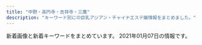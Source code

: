 ```yaml
---
title: "中野・高円寺・吉祥寺・三鷹"
description: "キーワード別にの巨乳アジアン・チャイナエステ嬢情報をまとめました。"
---
```


新着画像と新着キーワードをまとめています。
2021年01月07日の情報です。

<DmmAffiliateIns />
<KeywordTable
  shops={
    [
    {
        "keywords": {},
        "name": "\u53f0\u6e7eSpa",
        "station": "JR\u837b\u7aaa\u99c5\u897f\u53e3",
        "img_links": [
            "http://esthe-taiwanspa.com/img/sara002.jpg",
            "http://esthe-taiwanspa.com/img/corona-4.jpg",
            "http://esthe-taiwanspa.com/img/topbg02.jpg",
            "http://esthe-taiwanspa.com/img/nana2.jpg",
            "http://esthe-taiwanspa.com/img/mask03.jpg",
            "http://esthe-taiwanspa.com/img/emi001.jpg",
            "http://esthe-taiwanspa.com/img/rei02.jpg",
            "http://esthe-taiwanspa.com/img/reina3.jpg",
            "http://esthe-taiwanspa.com/img/yuki.jpg",
            "http://esthe-taiwanspa.com/img/sara2.jpg",
            "http://esthe-taiwanspa.com/img/tel_img.png",
            "http://esthe-taiwanspa.com/img/mask04.jpg",
            "http://esthe-taiwanspa.com/img/head_img.png",
            "http://esthe-taiwanspa.com/img/honoka02.jpg",
            "http://esthe-taiwanspa.com/img/mask05.jpg",
            "http://esthe-taiwanspa.com/img/pagetop.png",
            "http://esthe-taiwanspa.com/img/ami.jpg",
            "http://esthe-taiwanspa.com/img/mami.jpg",
            "http://esthe-taiwanspa.com/img/mask01.jpg",
            "http://esthe-taiwanspa.com/img/corona-2.jpg",
            "http://esthe-taiwanspa.com/img/mask02.jpg",
            "http://esthe-taiwanspa.com/img/anna.png",
            "http://esthe-taiwanspa.com/img/corona-3.jpg",
            "http://esthe-taiwanspa.com/img/photo_01.jpg",
            "http://esthe-taiwanspa.com/img/corona-5.jpg"
        ],
        "url": "http://esthe-taiwanspa.com/"
    },
    {
        "keywords": {
            "89": 10,
            "87": 20,
            "C": 15,
            "86": 20,
            "E": 40,
            "D": 30,
            "88": 20
        },
        "img_links": [
            "http://twocats.jps.mn/images/end.png",
            "http://twocats.jps.mn/photos/sites/81/2019/12/2019122202104857.jpg",
            "http://twocats.jps.mn/images/r3.jpg",
            "http://twocats.jps.mn/images/mobile.jpg",
            "http://twocats.jps.mn/images/room2.jpg",
            "http://twocats.jps.mn/photos/sites/81/2019/09/2019092806151280.jpg",
            "http://cdn.dino-es.com/images/line.jpg",
            "http://twocats.jps.mn/images/r4.jpg",
            "http://twocats.jps.mn/images/top.jpg",
            "http://twocats.jps.mn/images/room1.jpg",
            "http://twocats.jps.mn/images/room6.jpg",
            "http://cdn.dino-es.com/images/allpics/KL0e457a8ec2263a8f8aa6dd622d438b77/f387a5f5d8c2815a0ce1021fc0b588a4.jpg",
            "http://twocats.jps.mn/images/room5.jpg",
            "http://twocats.jps.mn/photos/sites/81/2020/12/2020121315002856.jpg",
            "http://twocats.jps.mn/photos/sites/81/2020/02/2020020402051532.jpg",
            "http://twocats.jps.mn/photos/sites/81/2020/12/2020121315002829.jpg",
            "http://twocats.jps.mn/images/room4.jpg",
            "http://twocats.jps.mn/photos/sites/81/2020/12/2020121511174535.jpg",
            "http://twocats.jps.mn/images/r1.jpg",
            "http://twocats.jps.mn/images/s_news.jpg",
            "http://twocats.jps.mn/images/room3.jpg",
            "http://twocats.jps.mn/photos/sites/81/2019/12/2019122202104933.jpg",
            "http://twocats.jps.mn/photos/sites/81/2019/09/2019091307472149.jpg",
            "http://twocats.jps.mn/images/r2.jpg",
            "http://cdn.dino-es.com/images/logo/150x40DinoEs.png",
            "http://twocats.jps.mn/photos/sites/81/2020/11/2020111618465441.jpg",
            "http://twocats.jps.mn/photos/sites/81/2019/09/2019091307471566.jpg"
        ],
        "station": "JR\u963f\u4f50\u30f6\u8c37\u99c5\u5357\u53e3",
        "name": "\u4e21\u53ea\u732b\u30fb\u30ea\u30e3\u30f3\u30c1\u30fc\u30e2\u30fc",
        "url": "http://twocats.jps.mn/"
    },
    {
        "name": "\u7f8e\u4eba\u306e\u30bf\u30d4\u30aa\u30ab",
        "img_links": [
            "https://momi.vovowo.com/wp-content/themes/este/img/1.jpg",
            "https://momi.vovowo.com/wp-content/themes/este/img/tel_footer.png",
            "https://momi.vovowo.com/wp-content/themes/este/img/call.png",
            "https://momi.vovowo.com/wp-content/themes/este/img/tel_header.png",
            "https://momi.vovowo.com/wp-content/uploads/2019/06/sopaiuhjgbiji.jpg",
            "https://momi.vovowo.com/wp-content/uploads/2019/06/siouaybiji.jpg",
            "https://momi.vovowo.com/wp-content/uploads/2020/01/345678biji.jpg",
            "https://momi.vovowo.com/wp-content/themes/este/img/3.jpg",
            "https://momi.vovowo.com/wp-content/themes/este/img/top-img01b.png",
            "https://momi.vovowo.com/wp-content/themes/este/img/top-img02.png",
            "https://momi.vovowo.com/wp-content/uploads/2019/06/21biji.jpg",
            "https://momi.vovowo.com/wp-content/themes/este/img/4.jpg",
            "https://momi.vovowo.com/wp-content/uploads/2020/01/99biji.jpg",
            "https://momi.vovowo.com/wp-content/uploads/2019/06/9087stayfgbiji.jpg",
            "https://momi.vovowo.com/wp-content/themes/este/img/top-img01a.png",
            "https://momi.vovowo.com/wp-content/themes/este/img/2.jpg"
        ],
        "url": "https://momi.vovowo.com/",
        "keywords": {
            "D": 13,
            "C": 4
        },
        "station": "JR\u837b\u7aaa\u99c5\u897f\u53e3"
    },
    {
        "station": "\u897f\u837b\u7aaa\u99c5\u5317\u53e3",
        "url": "http://cutiehoney.estx.net/",
        "name": "Cutie Honey \uff5e\u30ad\u30e5\u30fc\u30c6\u30a3\u30fc\u30cf\u30cb\u30fc\uff5e",
        "keywords": {},
        "img_links": [
            "http://cutiehoney.estx.net/images/index_04.jpg",
            "http://cutiehoney.estx.net/staff/2/1.jpg",
            "http://cutiehoney.estx.net/images/staff_08.jpg",
            "http://cutiehoney.estx.net/images/new_10.jpg",
            "http://cutiehoney.estx.net/images/staff_06.jpg",
            "http://cutiehoney.estx.net/staff/1/1.jpg",
            "http://cutiehoney.estx.net/images/index_11.jpg",
            "http://cutiehoney.estx.net/images/index_05.jpg",
            "http://cutiehoney.estx.net/staff/3/1.jpg",
            "http://cutiehoney.estx.net/images/s1.jpg",
            "http://cutiehoney.estx.net/images/s2.jpg",
            "http://cutiehoney.estx.net/images/index_10.jpg",
            "http://cutiehoney.estx.net/images/index_07.jpg",
            "http://cutiehoney.estx.net/images/new_08.jpg",
            "http://cutiehoney.estx.net/images/index_02.jpg",
            "http://cutiehoney.estx.net/images/s3.jpg"
        ]
    },
    {
        "img_links": [
            "http://heal-relax.com/css/top-left0001.jpg",
            "http://heal-relax.com/css/nav/nav-005.jpg",
            "http://heal-relax.com/css/top02.jpg",
            "http://heal-relax.com/css/tel01.png",
            "http://heal-relax.com/css/nav/nav-004.jpg",
            "http://heal-relax.com/staff/rei/01.jpg",
            "http://heal-relax.com/css/nav/nav-003.jpg",
            "http://heal-relax.com/staff/akane/01.jpg",
            "http://heal-relax.com/staff/saki/01.jpg",
            "http://heal-relax.com/css/nav/nav-001.jpg",
            "http://heal-relax.com/css/top-left02.jpg",
            "http://heal-relax.com/css/nav/nav-002.jpg",
            "http://heal-relax.com/css/staff/new.jpg",
            "http://heal-relax.com/css/nav/nav-006.jpg",
            "http://heal-relax.com/css/staff/up.jpg",
            "http://heal-relax.com/staff/yuu/01.jpg",
            "http://heal-relax.com/staff/yui/01.jpg"
        ],
        "keywords": {},
        "url": "http://heal-relax.com/",
        "station": "\u4e0a\u77f3\u795e\u4e95\u99c5\u5357\u53e3",
        "name": "\u3072\u307e\u308f\u308a"
    },
    {
        "keywords": {
            "86": 2,
            "D": 3,
            "C": 1,
            "87": 2
        },
        "img_links": [
            "http://www.vivi.maesjp.com/img/stt.jpg",
            "http://www.vivi.maesjp.com/img/nav-004.png",
            "http://www.vivi.maesjp.com/img/nav-006.png",
            "http://www.vivi.maesjp.com/img/top01.png",
            "http://www.vivi.maesjp.com/files/002.jpg",
            "http://www.vivi.maesjp.com/img/nav-005.png",
            "http://www.vivi.maesjp.com/img/stb.jpg",
            "http://www.vivi.maesjp.com/files/001.jpg",
            "http://www.vivi.maesjp.com/files/003.jpg",
            "http://www.vivi.maesjp.com/files/004.jpg",
            "http://www.vivi.maesjp.com/img/nav-003.png",
            "http://www.vivi.maesjp.com/img/nav-002.png",
            "http://www.vivi.maesjp.com/img/tel.png",
            "http://www.vivi.maesjp.com/img/nav-001.png"
        ],
        "station": "JR\u9ad8\u5186\u5bfa\u99c5\u5317\u53e3",
        "url": "http://www.vivi.maesjp.com/",
        "name": "Vivi -\u30f4\u30a3\u30f4\u30a3-"
    },
    {
        "station": "\u4e95\u837b\u99c5\u5357\u53e3",
        "keywords": {},
        "name": "Cherry-\u30c1\u30a7\u30ea\u30fc-",
        "img_links": [
            "http://relax-esthe.blue/images/cg1.jpg",
            "http://relax-esthe.blue/images/mobile.jpg",
            "http://relax-esthe.blue/images/s1.jpg",
            "http://relax-esthe.blue/images/s2.jpg",
            "http://relax-esthe.blue/images/cg4.jpg",
            "http://relax-esthe.blue/images/s3.jpg",
            "http://relax-esthe.blue/images/bnr200.jpg",
            "http://relax-esthe.blue/images/cg3.jpg",
            "http://relax-esthe.blue/images/cg2.jpg",
            "http://relax-esthe.blue/images/s5.jpg"
        ],
        "url": "http://relax-esthe.blue/"
    },
    {
        "url": "http://sei-ren.work/",
        "img_links": [
            "http://sei-ren.work/images/head.jpg",
            "http://sei-ren.work/sp/images/s3.jpg",
            "http://sei-ren.work/sp/images/e1.jpg",
            "http://sei-ren.work/images/sys1.jpg",
            "http://sei-ren.work/sp/images/sys3.png",
            "http://sei-ren.work/images/rec.jpg",
            "http://sei-ren.work/staff/haru.jpg",
            "http://sei-ren.work/sp/images/footer.png",
            "http://sei-ren.work/images/news.jpg",
            "http://sei-ren.work/sp/img/haru1.png",
            "http://sei-ren.work/sp/img/moe1.png",
            "http://sei-ren.work/sp/images/head.jpg",
            "http://sei-ren.work/sp/staff/moe.jpg",
            "http://sei-ren.work/images/interior_t.jpg",
            "http://sei-ren.work/images/b2.jpg",
            "http://sei-ren.work/img/mimi1.png",
            "http://sei-ren.work/sp/images/int2.png",
            "http://sei-ren.work/sp/images/e2.jpg",
            "http://sei-ren.work/sp/staff/nana.jpg",
            "http://sei-ren.work/staff/yuka.jpg",
            "http://sei-ren.work/images/int1.jpg",
            "http://sei-ren.work/img/yuka1.png",
            "http://sei-ren.work/images/sm.jpg",
            "http://sei-ren.work/sp/images/e3.jpg",
            "http://sei-ren.work/sp/staff/haru.jpg",
            "http://sei-ren.work/sp/menu/sisu.jpg",
            "http://sei-ren.work/images/staff_t.jpg",
            "http://sei-ren.work/sp/images/e6.jpg",
            "http://sei-ren.work/images/sys2.jpg",
            "http://sei-ren.work/sp/images/topgirl.jpg",
            "http://sei-ren.work/images/int2.jpg",
            "http://sei-ren.work/sp/images/sisu1.png",
            "http://sei-ren.work/sp/img/yuka1.png",
            "http://sei-ren.work/images/b1.jpg",
            "http://sei-ren.work/sp/img/nana1.png",
            "http://sei-ren.work/sp/images/news.jpg",
            "http://sei-ren.work/img/nana1.png",
            "http://sei-ren.work/sp/images/sys2.jpg",
            "http://sei-ren.work/sp/menu/interior.jpg",
            "http://sei-ren.work/staff/nana.jpg",
            "http://sei-ren.work/sp/images/s4.jpg",
            "http://sei-ren.work/sp/images/e4.jpg",
            "http://sei-ren.work/images/b3.jpg",
            "http://sei-ren.work/staff/mimi.jpg",
            "http://sei-ren.work/sp/menu/top.jpg",
            "http://sei-ren.work/sp/images/newsb.png",
            "http://sei-ren.work/sp/images/int1.jpg",
            "http://sei-ren.work/sp/images/ac1.jpg",
            "http://sei-ren.work/sp/images/e5.jpg",
            "http://sei-ren.work/sp/images/sys1.jpg",
            "http://sei-ren.work/sp/images/s2.jpg",
            "http://sei-ren.work/img/moe1.png",
            "http://sei-ren.work/sp/staff/mimi.jpg",
            "http://sei-ren.work/sp/images/sisu_t.jpg",
            "http://sei-ren.work/images/sys3.jpg",
            "http://sei-ren.work/sp/images/staff_t.jpg",
            "http://sei-ren.work/sp/images/tel.jpg",
            "http://sei-ren.work/img/haru1.png",
            "http://sei-ren.work/sp/staff/yuka.jpg",
            "http://sei-ren.work/sp/img/mimi1.png",
            "http://sei-ren.work/sp/images/rec.jpg",
            "http://sei-ren.work/images/tg.jpg",
            "http://sei-ren.work/sp/menu/staff.jpg",
            "http://sei-ren.work/images/b4.jpg",
            "http://sei-ren.work/staff/moe.jpg",
            "http://sei-ren.work/sp/images/interior_t.jpg"
        ],
        "name": "\u6e05\u604b\uff5e\u305b\u3044\u308c\u3093\uff5e",
        "keywords": {},
        "station": "JR\u897f\u837b\u7aaa\u99c5\u5317\u53e3"
    },
    {
        "url": "http://www.aroma-rosa.info/",
        "station": "JR\u837b\u7aaa\u99c5\u897f\u53e3",
        "keywords": {
            "88": 8,
            "86": 8,
            "D": 56,
            "85": 24,
            "84": 8,
            "C": 24,
            "87": 32
        },
        "img_links": [
            "http://www.aroma-rosa.info/files/004-03.jpg",
            "http://www.aroma-rosa.info/files/013.jpg",
            "http://www.aroma-rosa.info/images/b-tel.png",
            "http://www.aroma-rosa.info/files/014-02.jpg",
            "http://www.aroma-rosa.info/files/016-03.jpg",
            "http://www.aroma-rosa.info/files/008-02.jpg",
            "http://www.aroma-rosa.info/images/rsubt5.png",
            "http://www.aroma-rosa.info/images/slider-img002.jpg",
            "http://www.aroma-rosa.info/files/016.jpg",
            "http://www.aroma-rosa.info/images/rsubt2.png",
            "http://www.aroma-rosa.info/files/004-02.jpg",
            "http://www.aroma-rosa.info/images/m1.jpg",
            "http://www.aroma-rosa.info/files/002.jpg",
            "http://www.aroma-rosa.info/images/b-online.png",
            "http://www.aroma-rosa.info/files/014.jpg",
            "http://www.aroma-rosa.info/images/m2.jpg",
            "http://www.aroma-rosa.info/files/013-02.jpg",
            "http://www.aroma-rosa.info/files/014-03.jpg",
            "http://www.aroma-rosa.info/files/002-03.jpg",
            "http://www.aroma-rosa.info/files/015-03.jpg",
            "http://www.aroma-rosa.info/files/003-02.jpg",
            "http://www.aroma-rosa.info/files/003-03.jpg",
            "http://www.aroma-rosa.info/files/002-02.jpg",
            "http://www.aroma-rosa.info/images/slider-img001.jpg",
            "http://www.aroma-rosa.info/images/rsubt7.png",
            "http://www.aroma-rosa.info/images/m4.jpg",
            "http://www.aroma-rosa.info/files/005-02.jpg",
            "http://www.aroma-rosa.info/files/005.jpg",
            "http://www.aroma-rosa.info/files/016-02.jpg",
            "http://www.aroma-rosa.info/images/rsubt4.png",
            "http://www.aroma-rosa.info/images/rsubt1.png",
            "http://www.aroma-rosa.info/images/tel2.png",
            "http://www.aroma-rosa.info/files/004.jpg",
            "http://www.aroma-rosa.info/files/008.jpg",
            "http://www.aroma-rosa.info/images/rsubt3.png",
            "http://www.aroma-rosa.info/images/rsubt6.png",
            "http://www.aroma-rosa.info/files/006-03.jpg",
            "http://www.aroma-rosa.info/images/m3.jpg",
            "http://www.aroma-rosa.info/files/013-03.jpg",
            "http://www.aroma-rosa.info/files/015-02.jpg",
            "http://www.aroma-rosa.info/images/m6.jpg",
            "http://www.aroma-rosa.info/files/005-03.jpg",
            "http://www.aroma-rosa.info/files/003.jpg",
            "http://www.aroma-rosa.info/files/015.jpg",
            "http://www.aroma-rosa.info/files/008-03.jpg",
            "http://www.aroma-rosa.info/files/006.jpg",
            "http://www.aroma-rosa.info/files/006-02.jpg"
        ],
        "name": "\u30ed\u30fc\u30b6"
    },
    {
        "url": "https://pureheart.tokyo/",
        "station": "JR\u837b\u7aaa\u99c5\u5317\u53e3",
        "img_links": [
            "https://pureheart.tokyo/sites/default/files/inline-images/PA311701.jpg",
            "https://pureheart.tokyo/sites/default/files/pictures/2018-09/miyuki_002_0.jpg",
            "https://pureheart.tokyo/sites/default/files/pictures/2018-06/noa_001.jpg",
            "https://pureheart.tokyo/sites/default/files/pictures/2020-04/ai_003.jpg",
            "https://pureheart.tokyo/sites/default/files/pictures/2018-06/emi_001.jpg",
            "https://pureheart.tokyo/sites/default/files/pictures/2018-12/shizuka_001_2.jpg",
            "https://pureheart.tokyo/sites/default/files/pictures/2018-06/serina_001.jpg",
            "https://pureheart.tokyo/sites/default/files/styles/large/public/pictures/2018-06/ran_001.jpg",
            "https://pureheart.tokyo/sites/default/files/styles/large/public/pictures/2020-06/20062201.jpg",
            "https://pureheart.tokyo/sites/default/files/pictures/2020-06/20062201.jpg",
            "https://pureheart.tokyo/sites/default/files/pictures/2020-06/riri_001.jpg",
            "https://pureheart.tokyo/sites/default/files/pictures/2019-05/44D9B271-E871-4A0F-B72E-7C8385588897.jpeg",
            "https://pureheart.tokyo/sites/default/files/pictures/2018-10/sena_001.jpg",
            "https://pureheart.tokyo/sites/default/files/inline-images/PA311702.jpg",
            "https://pureheart.tokyo/sites/default/files/styles/large/public/pictures/2018-06/serina_001.jpg",
            "https://pureheart.tokyo/sites/default/files/pictures/2018-06/ran_001.jpg",
            "https://pureheart.tokyo/sites/default/files/pictures/2020-09/yuni_001.jpg",
            "https://pureheart.tokyo/sites/default/files/pictures/2018-06/aya_001.jpg",
            "https://pureheart.tokyo/sites/default/files/pictures/2020-11/asami_001.jpg",
            "https://pureheart.tokyo/sites/default/files/pictures/2020-12/rize_001.jpg"
        ],
        "keywords": {
            "\u80f8": 5,
            "\u5de8\u4e73": 11,
            "F": 1,
            "\u304a\u3063\u3071\u3044": 1,
            "\u4e73": 11
        },
        "name": "Pure Heart"
    },
    {
        "name": "\u6c34\u6676\u5bae-\u3059\u3044\u3057\u3087\u3046\u304d\u3085\u3046-",
        "station": "\u91ce\u65b9\u99c5\u5357\u53e3",
        "img_links": [
            "https://su-rinpa.tokyo/wp-content/uploads/2019/11/saaaaaaajksa.jpg",
            "https://su-rinpa.tokyo/wp-content/themes/este/img/1.jpg",
            "https://su-rinpa.tokyo/wp-content/themes/este/img/tel01.png",
            "https://su-rinpa.tokyo/wp-content/themes/este/img/top-img02.png",
            "https://su-rinpa.tokyo/wp-content/uploads/2019/11/8sakjhasasa.jpg",
            "https://su-rinpa.tokyo/wp-content/themes/este/img/3.jpg",
            "https://su-rinpa.tokyo/wp-content/themes/este/img/top-img01.png",
            "https://su-rinpa.tokyo/wp-content/themes/este/img/tel.png",
            "https://su-rinpa.tokyo/wp-content/uploads/2019/11/satuysa.jpg",
            "https://su-rinpa.tokyo/wp-content/themes/este/img/top-img04.png",
            "https://su-rinpa.tokyo/wp-content/themes/este/img/4.jpg",
            "https://su-rinpa.tokyo/wp-content/themes/este/img/2.jpg",
            "https://su-rinpa.tokyo/wp-content/uploads/2019/11/8sauika.jpg"
        ],
        "keywords": {
            "E": 4,
            "D": 11
        },
        "url": "https://su-rinpa.tokyo/"
    },
    {
        "img_links": [
            "http://f-rlx.xyz/images/upload/thumb/939a60785cc7a167.jpg",
            "http://f-rlx.xyz/images/index_21.jpg",
            "http://f-rlx.xyz/images/02.jpg",
            "http://f-rlx.xyz/images/upload/thumb/612c61f669752eb1.jpg",
            "http://f-rlx.xyz/images/index_10.jpg",
            "http://f-rlx.xyz/images/index_07.jpg",
            "http://f-rlx.xyz/girl/04.jpg",
            "http://f-rlx.xyz/images/index_24.jpg",
            "http://f-rlx.xyz/images/index_02.jpg",
            "http://f-rlx.xyz/images/index_03.jpg",
            "http://f-rlx.xyz/images/upload/thumb/87360a30af268254.jpg",
            "http://f-rlx.xyz/images/index_19.jpg",
            "http://f-rlx.xyz/s/uploads/08.jpg",
            "http://f-rlx.xyz/images/upload/thumb/ca7495be19fbf15b.jpg",
            "http://f-rlx.xyz/s/images/slider/next.png",
            "http://f-rlx.xyz/images/index_26.jpg",
            "http://f-rlx.xyz/images/upload/thumb/90170edff42fc458.jpg",
            "http://f-rlx.xyz/images/index_16.jpg",
            "http://f-rlx.xyz/images/index_01.jpg",
            "http://f-rlx.xyz/images/staff_11.jpg",
            "http://f-rlx.xyz/s/images/iphone.png",
            "http://f-rlx.xyz/images/index_04.jpg",
            "http://f-rlx.xyz/s/images/top_2.jpg",
            "http://f-rlx.xyz/s/images/kanban.jpg",
            "http://f-rlx.xyz/images/index_15.jpg",
            "http://f-rlx.xyz/images/index_12.jpg",
            "http://f-rlx.xyz/s/uploads/02.jpg",
            "http://f-rlx.xyz/images/index_20.jpg",
            "http://f-rlx.xyz/s/image/nav_sys.png",
            "http://f-rlx.xyz/s/images/slider/3.jpg",
            "http://f-rlx.xyz/s/images/service_03.png",
            "http://f-rlx.xyz/s/images/t4.jpg",
            "http://f-rlx.xyz/images/upload/thumb/ce903c0949e659f6.jpg",
            "http://f-rlx.xyz/girl/02.jpg",
            "http://f-rlx.xyz/s/images/t3.jpg",
            "http://f-rlx.xyz/images/index_06.jpg",
            "http://f-rlx.xyz/images/index_09.jpg",
            "http://f-rlx.xyz/images/upload/thumb/b40c9bdbc5a67fd9.jpg",
            "http://f-rlx.xyz/s/uploads/06.jpg",
            "http://f-rlx.xyz/s/image/nav_manga.png",
            "http://f-rlx.xyz/images/info_11.jpg",
            "http://f-rlx.xyz/girl/03.jpg",
            "http://f-rlx.xyz/images/rec.jpg",
            "http://f-rlx.xyz/s/images/t2.jpg",
            "http://f-rlx.xyz/s/images/pc.png",
            "http://f-rlx.xyz/images/rec_11.jpg",
            "http://f-rlx.xyz/images/index_29.jpg",
            "http://f-rlx.xyz/images/01.jpg",
            "http://f-rlx.xyz/s/image/nav_hotel.png",
            "http://f-rlx.xyz/images/info.jpg",
            "http://f-rlx.xyz/s/image/nav_cast.png",
            "http://f-rlx.xyz/images/index_05.jpg",
            "http://f-rlx.xyz/images/index_23.jpg",
            "http://f-rlx.xyz/s/images/okubokomachi.jpg",
            "http://f-rlx.xyz/images/index_08.jpg",
            "http://f-rlx.xyz/images/index_27.jpg",
            "http://f-rlx.xyz/s/image/nav_top.png",
            "http://f-rlx.xyz/images/index_17.jpg",
            "http://f-rlx.xyz/s/images/slider/prev.png",
            "http://f-rlx.xyz/images/upload/thumb/02f5c6f80e764efa.jpg",
            "http://f-rlx.xyz/images/index_13.jpg",
            "http://f-rlx.xyz/images/upload/thumb/12c7dee67ce9a3ec.jpg",
            "http://f-rlx.xyz/images/upload/thumb/740e5dec2ca54806.jpg",
            "http://f-rlx.xyz/images/upload/thumb/b5b618087f90a9f8.jpg",
            "http://f-rlx.xyz/images/upload/thumb/f4775f16c6fc9aa2.jpg",
            "http://f-rlx.xyz/girl/06.jpg",
            "http://f-rlx.xyz/images/index_28.jpg",
            "http://f-rlx.xyz/s/image/nav_topics.png",
            "http://f-rlx.xyz/s/images/t1.jpg",
            "http://f-rlx.xyz/s/images/service_01.png",
            "http://f-rlx.xyz/images/upload/thumb/0365bf78f9f1e225.jpg",
            "http://f-rlx.xyz/s/images/tel.png",
            "http://f-rlx.xyz/s/images/slider/1.jpg",
            "http://f-rlx.xyz/images/upload/thumb/2efa8499992b3a9c.jpg",
            "http://f-rlx.xyz/images/03.jpg"
        ],
        "url": "http://f-rlx.xyz/",
        "keywords": {
            "D": 5,
            "87": 5,
            "86": 5,
            "C": 5
        },
        "station": "JR\u9ad8\u5186\u5bfa\u99c5\u5357\u53e3",
        "name": "\u3082\u307f\u30fc\u3086"
    },
    {
        "keywords": {
            "87": 36,
            "86": 24,
            "C": 12,
            "D": 48
        },
        "url": "http://kokoro.tyo.cm/",
        "img_links": [
            "http://kokoro.tyo.cm/images/room8.jpg",
            "http://kokoro.tyo.cm/photos/sites/51/2020/09/2020091807042947.jpg",
            "http://kokoro.tyo.cm/images/room9.jpg",
            "http://kokoro.tyo.cm/images/room6.jpg",
            "http://kokoro.tyo.cm/images/room2.jpg",
            "http://kokoro.tyo.cm/photos/sites/51/2020/05/2020052802522685.jpg",
            "http://kokoro.tyo.cm/images/s3.png",
            "http://kokoro.tyo.cm/photos/sites/51/2020/05/202005280252106.jpg",
            "http://kokoro.tyo.cm/images/room5.jpg",
            "http://kokoro.tyo.cm/images/s2.png",
            "http://kokoro.tyo.cm/photos/sites/51/2020/07/2020072006112316.jpg",
            "http://kokoro.tyo.cm/images/s_staff.png",
            "http://kokoro.tyo.cm/images/room10.jpg",
            "http://kokoro.tyo.cm/images/room3.jpg",
            "http://kokoro.tyo.cm/images/room4.jpg",
            "http://kokoro.tyo.cm/images/end.png",
            "http://kokoro.tyo.cm/images/room1.jpg",
            "http://kokoro.tyo.cm/images/staff_line.png",
            "http://kokoro.tyo.cm/images/s1.png",
            "http://kokoro.tyo.cm/images/room7.jpg",
            "http://kokoro.tyo.cm/photos/sites/51/2020/05/2020052802515180.jpg",
            "http://kokoro.tyo.cm/images/s_link.png",
            "http://kokoro.tyo.cm/images/top.png"
        ],
        "station": "JR\u837b\u7aaa\u99c5\u5357\u53e3",
        "name": "kokoro"
    },
    {
        "url": "http://relax-free.info/rose/",
        "name": "\u30ed\u30fc\u30ba",
        "station": "JR\u6771\u4e2d\u91ce\u99c5\u897f\u53e3",
        "img_links": [
            "http://relax-free.info/rose/images/bill3.jpg",
            "http://relax-free.info/rose/images/bill5.jpg",
            "http://relax-free.info/rose/images/s1.jpg",
            "http://relax-free.info/rose/images/t1.jpg",
            "http://relax-free.info/rose/images/bar-sejutu.png",
            "http://relax-free.info/rose/images/t3.jpg",
            "http://relax-free.info/rose/images/s4.jpg",
            "http://relax-free.info/rose/images/b-hot.png",
            "http://relax-free.info/rose/images/bill2.jpg",
            "http://relax-free.info/rose/images/s5.jpg",
            "http://relax-free.info/rose/images/t2.jpg",
            "http://relax-free.info/rose/images/bill4.jpg",
            "http://relax-free.info/rose/images/t4.jpg",
            "http://relax-free.info/rose/images/bar-greeting.png",
            "http://relax-free.info/rose/images/s7.jpg",
            "http://relax-free.info/rose/images/bill1.jpg",
            "http://relax-free.info/rose/images/s2.jpg",
            "http://relax-free.info/rose/images/s8.png",
            "http://relax-free.info/rose/images/s6.jpg",
            "http://relax-free.info/rose/images/s3.jpg"
        ],
        "keywords": {
            "C": 1
        }
    },
    {
        "keywords": {},
        "url": "http://shunsui.msa.jp/",
        "img_links": [
            "http://shunsui.msa.jp/images/staff_image/staff_05a.jpg",
            "http://shunsui.msa.jp/images/massage/massage_01a.jpg",
            "http://shunsui.msa.jp/images/index_page_top.png",
            "http://shunsui.msa.jp/images/massage/massage_04a.jpg",
            "http://shunsui.msa.jp/images/home/index_tel.jpg",
            "http://shunsui.msa.jp/images/staff_one/staff_ba.png",
            "http://shunsui.msa.jp/images/top/top_03.jpg",
            "http://shunsui.msa.jp/images/staff_image/staff_06a.jpg",
            "http://shunsui.msa.jp/images/top/top_01.jpg",
            "http://shunsui.msa.jp/images/staff_image/staff_06b.jpg",
            "http://shunsui.msa.jp/images/demo/slider/images/slide3.png",
            "http://shunsui.msa.jp/images/massage/massage_02b.jpg",
            "http://shunsui.msa.jp/images/top/top_08.png",
            "http://shunsui.msa.jp/images/massage/massage_01b.jpg",
            "http://shunsui.msa.jp/images/massage/massage_la.jpg",
            "http://shunsui.msa.jp/images/top/top_06.jpg",
            "http://shunsui.msa.jp/images/massage/massage_03b.jpg",
            "http://shunsui.msa.jp/images/staff_image/staff_04b.jpg",
            "http://shunsui.msa.jp/images/staff_image/staff_01a.jpg",
            "http://shunsui.msa.jp/images/staff_image/staff_05b.jpg",
            "http://shunsui.msa.jp/images/staff/staff_top.png",
            "http://shunsui.msa.jp/images/home/index_13.jpg",
            "http://shunsui.msa.jp/images/staff_image/staff_04a.jpg",
            "http://shunsui.msa.jp/images/massage/massage_03a.jpg",
            "http://shunsui.msa.jp/images/home/top.jpg",
            "http://shunsui.msa.jp/images/massage/massage_02a.jpg",
            "http://shunsui.msa.jp/images/massage/massage_04b.jpg",
            "http://shunsui.msa.jp/images/staff_image/staff_03a.jpg",
            "http://shunsui.msa.jp/images/demo/slider/images/slide1.png",
            "http://shunsui.msa.jp/images/top/top_05.jpg",
            "http://shunsui.msa.jp/images/home/index_11.jpg",
            "http://shunsui.msa.jp/images/top/top_02.jpg",
            "http://shunsui.msa.jp/images/demo/slider/images/slide2.png",
            "http://shunsui.msa.jp/images/top/top_04.jpg"
        ],
        "name": "\u6625\u6c34 -\u30b7\u30e5\u30f3\u30b9\u30a4-",
        "station": "JR\u837b\u7aaa\u99c5\u5357\u53e3"
    },
    {
        "station": "JR\u837b\u7aaa\u99c5\u5317\u53e3",
        "url": "http://grace-ogikubo.link/",
        "name": "\u30b0\u30ec\u30fc\u30b9",
        "img_links": [
            "http://grace-ogikubo.link/_src/33847581/img20190304223459260987.png",
            "http://grace-ogikubo.link/_src/46513773/img20191210193133198345.png",
            "http://grace-ogikubo.link/_src/18502373/img20160907013250266894.png",
            "http://grace-ogikubo.link/_src/48517939/img20201002172121373632.png",
            "http://grace-ogikubo.link/_src/18502414/wechatimg276.jpg",
            "http://grace-ogikubo.link/_src/46513734/img20180515000939349207.png",
            "http://grace-ogikubo.link/_src/38258161/img20191226185648441738.png",
            "http://grace-ogikubo.link/_src/22329248/img20180515000939399763.png",
            "http://grace-ogikubo.link/_src/18502424/img20180520131800398045.png",
            "http://grace-ogikubo.link/_src/18502252/sign.png",
            "http://grace-ogikubo.link/_src/18502317/img20160905232518927313.png",
            "http://grace-ogikubo.link/_src/18502270/xxxx.png",
            "http://grace-ogikubo.link/_src/18502254/wechatimg583_20190422220513214.jpg",
            "http://grace-ogikubo.link/_src/18502374/img20160907013313231455.png",
            "http://grace-ogikubo.link/_src/18502420/img20191001122905775719.png",
            "http://grace-ogikubo.link/_src/18502408/slider4.jpg",
            "http://grace-ogikubo.link/_src/18502399/img20160907020750279447.png",
            "http://grace-ogikubo.link/_src/18502411/slider3.jpg",
            "http://grace-ogikubo.link/_src/36050681/img20191009182552057053.png",
            "http://grace-ogikubo.link/_src/48518203/img20201002172121418956.png",
            "http://grace-ogikubo.link/_src/18502383/line4.png",
            "http://grace-ogikubo.link/_src/18502255/wechatimg584_20190422220534557.jpg",
            "http://grace-ogikubo.link/_src/18502256/_dsf0551-hdr.jpg",
            "http://grace-ogikubo.link/_src/33848822/img20190708123951442965.png",
            "http://grace-ogikubo.link/_src/18502268/sign.png",
            "http://grace-ogikubo.link/_src/36050696/img20191009182552057053.png",
            "http://grace-ogikubo.link/_src/22326430/sign.png",
            "http://grace-ogikubo.link/_src/18502435/img20180514232217540570.png",
            "http://grace-ogikubo.link/_src/18502409/slider1.jpg",
            "http://grace-ogikubo.link/_src/46513788/img20180515000939349207.png",
            "http://grace-ogikubo.link/_src/51290507/img20201226134757465815.png",
            "http://grace-ogikubo.link/_src/46513721/img20180515000939399763.png",
            "http://grace-ogikubo.link/_src/18502283/toho.png",
            "http://grace-ogikubo.link/_src/18502258/_dsf0569.jpg",
            "http://grace-ogikubo.link/_src/18502379/ss3.png",
            "http://grace-ogikubo.link/_src/18502375/img20160907013331366028.png",
            "http://grace-ogikubo.link/_src/33848820/img20180515000939321049.png",
            "http://grace-ogikubo.link/_src/48518202/img20201002172121373632.png",
            "http://grace-ogikubo.link/_src/18502260/gg2.png",
            "http://grace-ogikubo.link/_src/18502259/gg1.png",
            "http://grace-ogikubo.link/_src/18502313/img20160905232432223316.png",
            "http://grace-ogikubo.link/_src/33847584/img20180515000939321049.png",
            "http://grace-ogikubo.link/_src/18502332/sign.png",
            "http://grace-ogikubo.link/_src/46513792/img20180515000939366224.png",
            "http://grace-ogikubo.link/_src/18502372/img20160907013218046305.png",
            "http://grace-ogikubo.link/_src/22329262/img20180515003004409500.png",
            "http://grace-ogikubo.link/_src/18502422/img20191001123048353708.png",
            "http://grace-ogikubo.link/_src/33847588/img20190708123951442965.png",
            "http://grace-ogikubo.link/_src/18502315/img20160905232445224246.png",
            "http://grace-ogikubo.link/_src/18502350/ss1.png",
            "http://grace-ogikubo.link/_src/46513781/img20200128123935549821.png",
            "http://grace-ogikubo.link/_src/18502257/_dsf0560.jpg",
            "http://grace-ogikubo.link/_src/18502341/sign.png",
            "http://grace-ogikubo.link/_src/49556469/img20201029190543267488.png",
            "http://grace-ogikubo.link/_src/18502311/img20160905232411911726.png",
            "http://grace-ogikubo.link/_src/18502497/img20180515000939360533.png",
            "http://grace-ogikubo.link/_src/38258164/img20191226185648441738.png",
            "http://grace-ogikubo.link/_src/18502430/slider.jpg",
            "http://grace-ogikubo.link/_src/18502284/tel2.png",
            "http://grace-ogikubo.link/_src/18502416/2.jpg",
            "http://grace-ogikubo.link/_src/18502327/img20160906032301604001.png",
            "http://grace-ogikubo.link/_src/18502272/line1.png",
            "http://grace-ogikubo.link/_src/39132552/img20200128123935549821.png",
            "http://grace-ogikubo.link/_src/18502282/bloc.png",
            "http://grace-ogikubo.link/_src/48517942/img20201002172121418956.png",
            "http://grace-ogikubo.link/_src/18502410/slider2.jpg",
            "http://grace-ogikubo.link/_src/33848818/img20190304223459260987.png",
            "http://grace-ogikubo.link/_src/46513791/img20191210193133198345.png",
            "http://grace-ogikubo.link/_src/18502309/img20160905232400497638.png",
            "http://grace-ogikubo.link/_src/18502412/1.jpg",
            "http://grace-ogikubo.link/_src/49556483/img20201029190543267488.png",
            "http://grace-ogikubo.link/_src/46513779/img20180515000939366224.png"
        ],
        "keywords": {}
    },
    {
        "img_links": [
            "http://f-relax.net/images/info_09.jpg",
            "http://f-relax.net/girl/04a.jpg",
            "http://f-relax.net/images/index_13.jpg",
            "http://f-relax.net/images/info.jpg",
            "http://f-relax.net/girl/02b.jpg",
            "http://f-relax.net/images/index_01.jpg",
            "http://f-relax.net/girl/01.jpg",
            "http://f-relax.net/images/index_05.jpg",
            "http://f-relax.net/girl/03a.jpg",
            "http://f-relax.net/girl/02.jpg",
            "http://f-relax.net/images/line.jpg",
            "http://f-relax.net/girl/03b.jpg",
            "http://f-relax.net/girl/04.jpg",
            "http://f-relax.net/images/index_07.jpg",
            "http://f-relax.net/girl/02a.jpg",
            "http://f-relax.net/images/acc.jpg",
            "http://f-relax.net/images/index_12.jpg",
            "http://f-relax.net/images/rec.jpg",
            "http://f-relax.net/girl/01a.jpg",
            "http://f-relax.net/girl/03.jpg",
            "http://f-relax.net/images/rec_09.jpg",
            "http://f-relax.net/girl/04b.jpg",
            "http://f-relax.net/images/staff_09.jpg",
            "http://f-relax.net/girl/01b.jpg",
            "http://f-relax.net/images/index_02.jpg",
            "http://f-relax.net/images/index_11.jpg",
            "http://f-relax.net/images/index_16.jpg",
            "http://f-relax.net/images/index_06.jpg",
            "http://f-relax.net/images/index_04.jpg",
            "http://f-relax.net/images/sub_12.jpg",
            "http://f-relax.net/images/index_14.jpg",
            "http://f-relax.net/images/02.jpg",
            "http://f-relax.net/images/index_03.jpg",
            "http://f-relax.net/images/01.jpg"
        ],
        "name": "\u30a8\u30b9\u30fb\u30c8\u30c3\u30d7",
        "station": "JR\u4e09\u9df9\u99c5\u5357\u53e3",
        "keywords": {
            "85": 1,
            "86": 1,
            "C": 4,
            "90": 1,
            "88": 1
        },
        "url": "http://f-relax.net/"
    },
    {
        "name": "\u611b\u306e\u6d77",
        "url": "http://zeanfio.tokyo/",
        "keywords": {
            "86": 5,
            "D": 6,
            "E": 1,
            "85": 1
        },
        "station": "JR\u5409\u7965\u5bfa\u99c5\u5317\u53e3",
        "img_links": [
            "http://zeanfio.tokyo/picture/face.jpg",
            "http://zeanfio.tokyo/uploads/200826/1-200R612391O57.jpg",
            "http://zeanfio.tokyo/picture/top.jpg",
            "http://zeanfio.tokyo/picture/face_bj1.png",
            "http://zeanfio.tokyo/picture/room3.jpg",
            "http://zeanfio.tokyo/uploads/200826/1-200R6123K2943.jpg",
            "http://zeanfio.tokyo/picture/room1.jpg",
            "http://zeanfio.tokyo/picture/pick.jpg",
            "http://zeanfio.tokyo/picture/room4.jpg",
            "http://zeanfio.tokyo/uploads/200826/1-200R612410XQ.jpg",
            "http://zeanfio.tokyo/uploads/200826/1-200R6123J3U4.jpg",
            "http://zeanfio.tokyo/picture/s_staff.png",
            "http://zeanfio.tokyo/picture/room2.jpg",
            "http://zeanfio.tokyo/uploads/200826/1-200R612401XN.jpg",
            "http://zeanfio.tokyo/uploads/200826/1-200R61240505J.jpg",
            "http://zeanfio.tokyo/uploads/200615/1-200615130103941.jpg",
            "http://zeanfio.tokyo/picture/news.jpg",
            "http://zeanfio.tokyo/uploads/200526/1-2005260T929410.jpg",
            "http://zeanfio.tokyo/uploads/200826/1-200R612392D44.jpg",
            "http://zeanfio.tokyo/uploads/200613/1-20061313545XI.jpg",
            "http://zeanfio.tokyo/uploads/200525/1-2005251AZ0391.jpg",
            "http://zeanfio.tokyo/uploads/200826/1-200R61240062U.jpg"
        ]
    },
    {
        "img_links": [
            "http://www.es-koi.link/img/eri1.jpg",
            "http://www.es-koi.link/images/4.jpg",
            "http://www.es-koi.link/img/mimi1.jpg",
            "http://www.es-koi.link/img/aoi1.jpg",
            "http://www.es-koi.link/images/line.png",
            "http://www.es-koi.link/images/sys1.jpg",
            "http://www.es-koi.link/images/news.jpg",
            "http://www.es-koi.link/img/sayuri1.jpg",
            "http://www.es-koi.link/images/7.jpg",
            "http://www.es-koi.link/images/staff_t.jpg",
            "http://www.es-koi.link/img/yuki1.jpg",
            "http://www.es-koi.link/images/ais.jpg",
            "http://www.es-koi.link/images/3.jpg",
            "http://www.es-koi.link/images/int1.jpg",
            "http://www.es-koi.link/images/6.jpg",
            "http://www.es-koi.link/images/mobile.jpg",
            "http://www.es-koi.link/images/5.jpg",
            "http://www.es-koi.link/images/info.jpg",
            "http://www.es-koi.link/img/nana1.jpg",
            "http://www.es-koi.link/images/2.jpg",
            "http://www.es-koi.link/images/interior_t.jpg",
            "http://www.es-koi.link/images/head.jpg",
            "http://www.es-koi.link/images/1.jpg",
            "http://www.es-koi.link/images/int2.jpg",
            "http://www.es-koi.link/images/tel.jpg",
            "http://www.es-koi.link/images/sys2.jpg",
            "http://www.es-koi.link/img/raki1.jpg"
        ],
        "name": "\u6843\u306e\u5fc3",
        "url": "http://www.es-koi.link/",
        "station": "JR\u897f\u837b\u7aaa\u99c5\u5357\u53e3",
        "keywords": {}
    },
    {
        "name": "FELAX\uff5e\u30d5\u30a3\u30e9\u30c3\u30af\u30b9\uff5e",
        "img_links": [
            "http://www.smamu.net/felax/pc_schedule/photo/1598447425-1.jpg",
            "http://www.smamu.net/felax/pc_schedule/photo/1570586365-1.jpg",
            "http://www.smamu.net/felax/pc_schedule/photo/1590574344-2.jpg",
            "http://www.smamu.net/felax/view_event/photo/news1563170981.jpg",
            "http://www.smamu.net/felax/pc_schedule/photo/1590574344-1.jpg",
            "http://www.smamu.net/felax/pc_schedule/photo/1576040135-2.jpg",
            "http://www.smamu.net/felax/pc_schedule/photo/1592795981-1.jpg",
            "http://www.smamu.net/felax/pc_schedule/photo/1565404403-1.jpg",
            "http://www.smamu.net/felax/pc_schedule/photo/1598447425-2.jpg",
            "http://www.smamu.net/felax/pc_schedule/photo/1517453567-1.jpg",
            "http://www.smamu.net/felax/pc_schedule/photo/1603447790-1.jpg",
            "http://www.smamu.net/felax/pc_schedule/photo/1592795981-2.jpg",
            "http://www.smamu.net/felax/pc_schedule/photo/1603447790-2.jpg",
            "http://www.smamu.net/felax/pc_schedule/photo/1574742324-1.jpg",
            "http://www.smamu.net/felax/pc_schedule/photo/1565404613-1.jpg",
            "http://www.smamu.net/felax/view_event/photo/news1569287483.jpg",
            "http://www.smamu.net/felax/pc_schedule/photo/1595914855-2.jpg",
            "http://www.smamu.net/felax/pc_schedule/photo/1565404403-2.jpg",
            "http://www.smamu.net/felax/view_obj/bn_top_mobile.png",
            "http://www.smamu.net/felax/pc_schedule/photo/1576040135-1.jpg",
            "http://www.smamu.net/felax/news/photo/news1603447790.jpg",
            "http://www.smamu.net/felax/pc_schedule/photo/m_noimage.jpg",
            "http://www.smamu.net/felax/pc_schedule/photo/1568375660-1.jpg",
            "http://www.smamu.net/felax/pc_schedule/photo/1511422738-1.jpg",
            "http://www.smamu.net/felax/view_event/photo/news1590361658.jpg",
            "http://www.smamu.net/felax/pc_schedule/photo/1566885846-1.jpg",
            "http://www.smamu.net/felax/view_event/photo/news1555811745.jpg",
            "http://www.smamu.net/felax/pc_schedule/photo/1595914855-1.jpg",
            "http://www.smamu.net/felax/pc_schedule/photo/1511335107-1.jpg"
        ],
        "station": "JR\u837b\u7aaa\u99c5\u5357\u53e3",
        "url": "http://www.smamu.net/felax/",
        "keywords": {}
    },
    {
        "station": "\u4e2d\u91ce\u5742\u4e0a\u99c53\u756a\u53e3",
        "url": "http://massage-aroma.red/",
        "keywords": {
            "86": 36,
            "87": 3
        },
        "img_links": [
            "http://massage-aroma.red/images/cg05.jpg",
            "http://massage-aroma.red/images/b4.jpg",
            "http://massage-aroma.red/images/r4.jpg",
            "http://massage-aroma.red/images/kan.jpg",
            "http://massage-aroma.red/images/card.jpg",
            "http://massage-aroma.red/images/roser.png",
            "http://massage-aroma.red/images/cg09.jpg",
            "http://massage-aroma.red/images/cg01.jpg",
            "http://massage-aroma.red/images/qrc.png",
            "http://massage-aroma.red/images/b1.jpg",
            "http://massage-aroma.red/images/b5.jpg",
            "http://massage-aroma.red/images/cg06.jpg",
            "http://massage-aroma.red/images/r3.jpg",
            "http://massage-aroma.red/images/b2.jpg",
            "http://massage-aroma.red/images/b3.jpg",
            "http://massage-aroma.red/images/cg03.jpg",
            "http://massage-aroma.red/images/cg02.jpg",
            "http://massage-aroma.red/images/cg08.jpg",
            "http://massage-aroma.red/images/r2.jpg",
            "http://massage-aroma.red/images/b6.jpg",
            "http://massage-aroma.red/images/rosel.png",
            "http://massage-aroma.red/images/tel.png",
            "http://massage-aroma.red/images/r1.jpg"
        ],
        "name": "\u5922\u6c17\u5206"
    },
    {
        "img_links": [
            "http://k-angel.info/images/r4.jpg",
            "http://k-angel.info/images/r1.jpg",
            "http://k-angel.info/images/flash.jpg",
            "http://k-angel.info/images/g2.jpg",
            "http://k-angel.info/images/r3.jpg",
            "http://k-angel.info/images/g06.jpg",
            "http://k-angel.info/images/a5.jpg",
            "http://k-angel.info/images/zi_staff.png",
            "http://k-angel.info/images/g5.jpg",
            "http://k-angel.info/images/flash1.jpg",
            "http://k-angel.info/images/r5.jpg",
            "http://k-angel.info/images/nana.jpg",
            "http://k-angel.info/images/g01.jpg",
            "http://k-angel.info/images/r6.jpg",
            "http://k-angel.info/images/r2.jpg"
        ],
        "url": "http://k-angel.info/",
        "station": "JR\u9ad8\u5186\u5bfa\u99c5\u5317\u53e3",
        "keywords": {
            "C": 7
        },
        "name": "Angel\u30fb\u30a8\u30f3\u30b8\u30a7\u30eb"
    },
    {
        "keywords": {},
        "name": "Angelica\u30fb\u30a2\u30f3\u30b8\u30a7\u30ea\u30ab",
        "url": "http://heal-rlx.com/",
        "station": "JR\u4e2d\u91ce\u99c5\u5357\u53e3",
        "img_links": [
            "http://heal-rlx.com/scdl/staff/10021.jpg",
            "http://heal-rlx.com/images/sptod.png",
            "http://heal-rlx.com/images/access/roaddm.png",
            "http://heal-rlx.com/scdl/staff/10102.jpg",
            "http://heal-rlx.com/images/access/road1.jpg",
            "http://heal-rlx.com/scdl/staff/10011.jpg",
            "http://heal-rlx.com/scdl/staff/10122.jpg",
            "http://heal-rlx.com/images/gallery/gallery03.jpg",
            "http://heal-rlx.com/images/rec.jpg",
            "http://heal-rlx.com/scdl/staff/10051.jpg",
            "http://heal-rlx.com/images/gallery/gallery01.jpg",
            "http://heal-rlx.com/images/access/road2.jpg",
            "http://heal-rlx.com/images/gallery/gallery02.jpg",
            "http://heal-rlx.com/images/access/road4.jpg",
            "http://heal-rlx.com/scdl/staff/10041.jpg",
            "http://heal-rlx.com/scdl/staff/10101.jpg",
            "http://heal-rlx.com/images/access/kanban.jpg",
            "http://heal-rlx.com/images/access/road3.jpg",
            "http://heal-rlx.com/scdl/staff/10071.jpg",
            "http://heal-rlx.com/images/sptel.png",
            "http://heal-rlx.com/images/campaign1.jpg",
            "http://heal-rlx.com/scdl/staff/10121.jpg",
            "http://heal-rlx.com/scdl/staff/10131.jpg",
            "http://heal-rlx.com/scdl/staff/10111.jpg",
            "http://heal-rlx.com/images/campaign2.jpg",
            "http://heal-rlx.com/scdl/staff/10031.jpg"
        ]
    },
    {
        "name": "\u591c\u6765\u9999",
        "keywords": {
            "\u4e73": 1
        },
        "img_links": [
            "http://www.come0.work/templets/default/picture/tit1.jpg",
            "http://www.come0.work/{dede:global.cfg_templets_skin/}/picture/cg02.jpg",
            "http://www.come0.work/templets/default/picture/tit3.jpg",
            "http://www.come0.work/uploads/201102/1-201102105636225.jpg",
            "http://www.come0.work/uploads/201110/1-201110102F2323.jpg",
            "http://www.come0.work/templets/default/picture/top03.png",
            "http://www.come0.work/uploads/201102/1-201102105649605.jpg",
            "http://www.come0.work/templets/default/picture/stal.png",
            "http://www.come0.work/templets/default/picture/sys1.jpg",
            "http://www.come0.work/templets/default/picture/tit5.jpg",
            "http://www.come0.work/{dede:global.cfg_templets_skin/}/picture/cg01.jpg",
            "http://www.come0.work/templets/default/picture/top01.png",
            "http://www.come0.work/templets/default/picture/tit2.jpg",
            "http://www.come0.work/templets/default/picture/tit4.jpg",
            "http://www.come0.work/templets/default/picture/footer.png",
            "http://www.come0.work/templets/default/picture/top02.png"
        ],
        "station": "JR\u4e2d\u91ce\u99c5\u5357\u53e3",
        "url": "http://www.come0.work/"
    },
    {
        "img_links": [
            "http://www.smamu.net/juno/news/photo/news1597053985.jpg",
            "http://www.smamu.net/juno/news/photo/news1608191494.jpg",
            "http://www.smamu.net/juno/news/photo/news1597028346.jpg",
            "http://www.smamu.net/juno/pc_schedule/photo/1597053985-2.jpg",
            "http://www.smamu.net/juno/view_obj/p_head_profile.png",
            "http://www.smamu.net/juno/pc_schedule/photo/1597053985-1.jpg",
            "http://www.smamu.net/juno/view_obj/header_01.png",
            "http://www.smamu.net/juno/pc_schedule/photo/1597114489-1.jpg",
            "http://www.smamu.net/juno/upload/20201217-165228satomi_s101.jpg",
            "http://www.smamu.net/juno/pc_schedule/photo/1608191494-1.jpg",
            "http://www.smamu.net/juno/view_obj/hd_top_information.png",
            "http://www.smamu.net/juno/view_obj/bn_top_reserve.jpg",
            "http://www.smamu.net/juno/pc_schedule/photo/1597028346-1.jpg",
            "http://www.smamu.net/juno/pc_schedule/photo/1597114489-2.jpg",
            "http://www.smamu.net/juno/news/photo/1598442628.jpg",
            "http://www.smamu.net/juno/pc_schedule/photo/1608191494-2.jpg",
            "http://www.smamu.net/juno/view_obj/hd_price_head.png",
            "http://www.smamu.net/juno/view_obj/p_head_price.png",
            "http://www.smamu.net/juno/news/photo/1597115329.jpg",
            "http://www.smamu.net/juno/pc_schedule/photo/m_noimage.jpg",
            "http://www.smamu.net/juno/pc_schedule/photo/1598442628-1.jpg",
            "http://www.smamu.net/juno/view_event/photo/news1597051332.jpg",
            "http://www.smamu.net/juno/view_obj/hd_top_newface.png",
            "http://www.smamu.net/juno/view_obj/p_head_top.png",
            "http://www.smamu.net/juno/news/photo/1597025414.jpg",
            "http://www.smamu.net/juno/view_event/photo/news1597050580.jpg",
            "http://www.smamu.net/juno/news/photo/news1602148966.jpg",
            "http://www.smamu.net/juno/view_obj/bn_top_mobile.jpg",
            "http://www.smamu.net/juno/pc_schedule/photo/1598442872-1.jpg",
            "http://www.smamu.net/juno/pc_schedule/photo/1597025414-2.jpg",
            "http://www.smamu.net/juno/pc_schedule/photo/1602148966-2.jpg",
            "http://www.smamu.net/juno/news/photo/1598442872.jpg",
            "http://www.smamu.net/juno/pc_schedule/photo/1597025414-1.jpg",
            "http://www.smamu.net/juno/view_obj/bottom_line_02.png",
            "http://www.smamu.net/juno/news/photo/1597114489.jpg",
            "http://www.smamu.net/juno/pc_schedule/photo/1602148966-1.jpg",
            "http://www.smamu.net/juno/view_obj/p_head_cast.png",
            "http://www.smamu.net/juno/pc_schedule/photo/1597115329-2.jpg",
            "http://www.smamu.net/juno/pc_schedule/photo/1597115329-1.jpg",
            "http://www.smamu.net/juno/view_event/photo/news1597032313.jpg",
            "http://www.smamu.net/juno/pc_schedule/photo/1597028346-2.jpg"
        ],
        "keywords": {},
        "name": "Juno\uff5e\u30b8\u30e5\u30ce\u30fc\uff5e",
        "url": "http://www.smamu.net/juno/",
        "station": "JR\u837b\u7aaa\u99c5\u5357\u53e3"
    },
    {
        "url": "http://yuyu.est-u.com/",
        "keywords": {
            "C": 7
        },
        "name": "\u3086\u3046\u3086\u3046",
        "img_links": [
            "http://yuyu.est-u.com/images/index_01.jpg",
            "http://yuyu.est-u.com/images/staff_11a.jpg",
            "http://yuyu.est-u.com/images/s1.jpg",
            "http://yuyu.est-u.com/staff/moe/1.jpg",
            "http://yuyu.est-u.com/images/index_02.jpg"
        ],
        "station": "\u4e0a\u4e95\u8349\u99c5\u5357\u53e3"
    },
    {
        "keywords": {
            "85": 1,
            "88": 2,
            "C": 4,
            "90": 1,
            "86": 2,
            "E": 1,
            "87": 11,
            "D": 12
        },
        "img_links": [
            "http://tiramisu-o.com/images/index_01.jpg",
            "http://tiramisu-o.com/uploads/4e0b8c43eddabd91acede0412c242113.jpg",
            "http://tiramisu-o.com/uploads/8db399091a85c075e1f0d0901aa7d948.jpg",
            "http://tiramisu-o.com/uploads/ece2636e552ccdbaf2cac9f9eee51c28.jpg",
            "http://tiramisu-o.com/uploads/c16088aeb419267011cf1f6cb5153cea.jpg",
            "http://tiramisu-o.com/uploads/748d799dda38b94591609302af071dd7.jpg",
            "http://tiramisu-o.com/images/index_22.jpg",
            "http://tiramisu-o.com/uploads/1a05c443783e211268f5fd91fee961e6.jpg",
            "http://tiramisu-o.com/images/index_17.jpg",
            "http://tiramisu-o.com/images/index_13.jpg",
            "http://tiramisu-o.com/images/index_18.jpg",
            "http://tiramisu-o.com/images/index_20.jpg",
            "http://tiramisu-o.com/uploads/5884fb095e084ab1c3fb3c13535db9d6.jpg",
            "http://tiramisu-o.com/images/photo_11.jpg",
            "http://tiramisu-o.com/images/index_10.jpg",
            "http://tiramisu-o.com/images/index_09.jpg",
            "http://tiramisu-o.com/uploads/a127317ec4f5d0dc2281168df4090856.jpg",
            "http://tiramisu-o.com/images/index_12.jpg",
            "http://tiramisu-o.com/images/index_05.jpg",
            "http://tiramisu-o.com/images/index_24.jpg",
            "http://tiramisu-o.com/uploads/5978b51ecca66ca81d431bcaad128c75.jpg",
            "http://tiramisu-o.com/uploads/7c58aaecf422209a030b99bb8792a1cf.jpg",
            "http://tiramisu-o.com/uploads/01928d7157707ed584ed91afaee09aa7.jpg",
            "http://tiramisu-o.com/uploads/ad5b83ad32836796dd7749edbda88c42.jpg",
            "http://tiramisu-o.com/images/photo_12.jpg",
            "http://tiramisu-o.com/images/link_11.jpg",
            "http://tiramisu-o.com/images/index_23.jpg",
            "http://tiramisu-o.com/uploads/a7263623a76fce9fd9e74e3c5231dde6.jpg",
            "http://tiramisu-o.com/uploads/0576a8bf93edc11647c2e4e17ae1a0e1.jpg",
            "http://tiramisu-o.com/uploads/702c1288dd9843aabfbb06d182fec4f4.jpg",
            "http://tiramisu-o.com/images/girls_11.jpg",
            "http://tiramisu-o.com/uploads/6f76cd9eaff23d5d6398e9d606a901d1.jpg",
            "http://tiramisu-o.com/uploads/74cae8e5ad5ff370a7835faa49a59ed0.jpg",
            "http://tiramisu-o.com/uploads/7ad70e845e154bf3fac932727fb23777.jpg",
            "http://tiramisu-o.com/my_work/images/pic1.png",
            "http://tiramisu-o.com/images/index_07.jpg",
            "http://tiramisu-o.com/uploads/0f11fd28e7ec7bc3475d7e4d04d97321.jpg",
            "http://tiramisu-o.com/uploads/24dc578533fbd40c88dba3454a90df13.jpg",
            "http://tiramisu-o.com/images/index_19.jpg",
            "http://tiramisu-o.com/images/index_04.jpg",
            "http://tiramisu-o.com/images/index_15.jpg",
            "http://tiramisu-o.com/images/index_08.jpg",
            "http://tiramisu-o.com/images/index_06.jpg",
            "http://tiramisu-o.com/images/index_16.jpg",
            "http://tiramisu-o.com/images/girls_13.jpg",
            "http://tiramisu-o.com/images/index_02.jpg",
            "http://tiramisu-o.com/images/index_03.jpg"
        ],
        "name": "Tiramisu-\u30c6\u30a3\u30e9\u30df\u30b9-",
        "url": "http://tiramisu-o.com/",
        "station": "JR\u837b\u7aaa\u99c5\u897f\u53e3"
    },
    {
        "station": "\u65b9\u5357\u753a\u99c52\u756a\u51fa\u53e3",
        "keywords": {
            "E": 8,
            "D": 7
        },
        "name": "CUTE",
        "img_links": [
            "https://cute.aoaoeo.com/wp-content/themes/este/img/tel_footer.png",
            "https://cute.aoaoeo.com/wp-content/themes/este/img/top-img04.png",
            "https://cute.aoaoeo.com/wp-content/themes/este/img/1.jpg",
            "https://cute.aoaoeo.com/wp-content/themes/este/img/top-img01.png",
            "https://cute.aoaoeo.com/wp-content/themes/este/img/top-img01b.png",
            "https://cute.aoaoeo.com/wp-content/uploads/2020/12/0987tcute.jpg",
            "https://cute.aoaoeo.com/wp-content/themes/este/img/3.jpg",
            "https://cute.aoaoeo.com/wp-content/themes/este/img/top-img01a.png",
            "https://cute.aoaoeo.com/wp-content/themes/este/img/tel_header.png",
            "https://cute.aoaoeo.com/wp-content/uploads/2020/12/09876cute.jpg",
            "https://cute.aoaoeo.com/wp-content/uploads/2018/12/3122311221cute.jpg",
            "https://cute.aoaoeo.com/wp-content/themes/este/img/call.png",
            "https://cute.aoaoeo.com/wp-content/uploads/2020/12/spoiakhjcute.jpg",
            "https://cute.aoaoeo.com/wp-content/themes/este/img/2.jpg",
            "https://cute.aoaoeo.com/wp-content/themes/este/img/top-img03.png",
            "https://cute.aoaoeo.com/wp-content/themes/este/img/4.jpg",
            "https://cute.aoaoeo.com/wp-content/themes/este/img/top-img02g.png"
        ],
        "url": "https://cute.aoaoeo.com/"
    },
    {
        "img_links": [
            "http://sugar.estheya.com/static/picture/staff02.jpg",
            "http://sugar.estheya.com/static/picture/staff01.jpg",
            "http://sugar.estheya.com/static/picture/staff03.jpg"
        ],
        "url": "http://sugar.estheya.com/",
        "station": "JR\u837b\u7aaa\u99c5\u897f\u53e3",
        "name": "Sugar \uff5e\u30b7\u30e5\u30ac\u30fc\uff5e",
        "keywords": {
            "D": 6,
            "88": 3,
            "89": 6,
            "E": 3
        }
    },
    {
        "keywords": {
            "E": 7,
            "D": 8
        },
        "img_links": [
            "https://idol.sosoxo.com/wp-content/uploads/2019/06/opisuaidol.jpg",
            "https://idol.sosoxo.com/wp-content/themes/este/img/top-img02.png",
            "https://idol.sosoxo.com/wp-content/themes/este/img/call.png",
            "https://idol.sosoxo.com/wp-content/themes/este/img/2.jpg",
            "https://idol.sosoxo.com/wp-content/themes/este/img/4.jpg",
            "https://idol.sosoxo.com/wp-content/themes/este/img/tel_footer.png",
            "https://idol.sosoxo.com/wp-content/themes/este/img/tel_header.png",
            "https://idol.sosoxo.com/wp-content/uploads/2019/06/sauiyidol.jpg",
            "https://idol.sosoxo.com/wp-content/uploads/2019/06/9876idol.jpg",
            "https://idol.sosoxo.com/wp-content/uploads/2019/06/98uysaidol.jpg",
            "https://idol.sosoxo.com/wp-content/themes/este/img/3.jpg",
            "https://idol.sosoxo.com/wp-content/themes/este/img/top-img01b.png",
            "https://idol.sosoxo.com/wp-content/themes/este/img/1.jpg",
            "https://idol.sosoxo.com/wp-content/themes/este/img/top-img01a.png"
        ],
        "url": "https://idol.sosoxo.com/",
        "name": "\u30a2\u30a4\u30c9\u30eb",
        "station": "JR\u837b\u7aaa\u99c5\u5357\u53e3"
    },
    {
        "station": "\u65b0\u9ad8\u5186\u5bfa\u99c51\u756a\u51fa\u53e3",
        "name": "Aroma Pure",
        "keywords": {
            "88": 9,
            "D": 9,
            "E": 36,
            "C": 42,
            "86": 27,
            "82": 9,
            "87": 36
        },
        "url": "https://aroma-pure.tyo.cm/",
        "img_links": [
            "https://aroma-pure.tyo.cm/photos/sites/21/2021/01/2021010414393769.jpeg",
            "https://aroma-pure.tyo.cm/images/room1.jpg",
            "https://aroma-pure.tyo.cm/photos/sites/21/2021/01/2021010414452671.png",
            "https://aroma-pure.tyo.cm/images/top.jpg",
            "https://aroma-pure.tyo.cm/photos/sites/21/2021/01/2021010414411693.jpg",
            "https://aroma-pure.tyo.cm/photos/sites/21/2021/01/2021010411582271.jpg",
            "https://aroma-pure.tyo.cm/images/room2.jpg",
            "https://aroma-pure.tyo.cm/photos/sites/21/2021/01/2021010413124668.jpg",
            "https://aroma-pure.tyo.cm/images/room4.jpg",
            "https://aroma-pure.tyo.cm/images/room3.jpg",
            "https://aroma-pure.tyo.cm/photos/sites/21/2021/01/2021010414441483.jpeg",
            "https://aroma-pure.tyo.cm/images/staff_bj4.png",
            "https://aroma-pure.tyo.cm/photos/sites/21/2021/01/202101041150360.jpg",
            "https://aroma-pure.tyo.cm/photos/sites/21/2021/01/202101041312445.jpg",
            "https://aroma-pure.tyo.cm/photos/sites/21/2021/01/2021010411495688.jpg",
            "https://aroma-pure.tyo.cm/photos/sites/21/2021/01/2021010414382373.jpeg",
            "https://aroma-pure.tyo.cm/photos/sites/21/2021/01/2021010411504645.jpg",
            "https://aroma-pure.tyo.cm/images/zi_staff.png",
            "https://aroma-pure.tyo.cm/images/line1.png",
            "https://aroma-pure.tyo.cm/images/s_news.png",
            "https://aroma-pure.tyo.cm/photos/sites/21/2020/09/2020091312371686.jpg",
            "https://aroma-pure.tyo.cm/images/info.jpg",
            "https://aroma-pure.tyo.cm/photos/sites/21/2021/01/202101041441242.jpeg"
        ]
    },
    {
        "name": "Selene*\u30bb\u30ec\u30fc\u30cd",
        "station": "JR\u6771\u4e2d\u91ce\u99c5\u6771\u53e3",
        "url": "http://www.es-selene.link/",
        "keywords": {},
        "img_links": [
            "http://www.es-selene.link/sp/images/ac1.jpg",
            "http://www.es-selene.link/images/int1.png",
            "http://www.es-selene.link/sp/images/sys3.jpg",
            "http://www.es-selene.link/sp/images/int2.jpg",
            "http://www.es-selene.link/images/sys1.png",
            "http://www.es-selene.link/sp/images/pc.jpg",
            "http://www.es-selene.link/sp/staff/miki.jpg",
            "http://www.es-selene.link/images/staff_t.png",
            "http://www.es-selene.link/sp/images/sisu_t.jpg",
            "http://www.es-selene.link/sp/images/sys4.jpg",
            "http://www.es-selene.link/images/ac2.png",
            "http://www.es-selene.link/sp/images/sys5.jpg",
            "http://www.es-selene.link/sp/img/sora1.jpg",
            "http://www.es-selene.link/images/line.png",
            "http://www.es-selene.link/images/ac1.png",
            "http://www.es-selene.link/sp/images/sys1.jpg",
            "http://www.es-selene.link/sp/images/rec1.jpg",
            "http://www.es-selene.link/staff/miki.jpg",
            "http://www.es-selene.link/sp/staff/yuki.jpg",
            "http://www.es-selene.link/sp/images/footer.jpg",
            "http://www.es-selene.link/sp/images/staff_t.jpg",
            "http://www.es-selene.link/sp/images/newsb.jpg",
            "http://www.es-selene.link/sp/menu/top.jpg",
            "http://www.es-selene.link/sp/images/top.jpg",
            "http://www.es-selene.link/staff/sora.jpg",
            "http://www.es-selene.link/images/head.jpg",
            "http://www.es-selene.link/sp/images/interior_t.jpg",
            "http://www.es-selene.link/sp/menu/staff.jpg",
            "http://www.es-selene.link/sp/images/tel.jpg",
            "http://www.es-selene.link/sp/images/ameba.jpg",
            "http://www.es-selene.link/images/sm.jpg",
            "http://www.es-selene.link/sp/staff/sora.jpg",
            "http://www.es-selene.link/images/int2.png",
            "http://www.es-selene.link/sp/images/int1.jpg",
            "http://www.es-selene.link/staff/yuki.jpg",
            "http://www.es-selene.link/img/yuki1.jpg",
            "http://www.es-selene.link/sp/images/news_t.jpg",
            "http://www.es-selene.link/images/sys2.png",
            "http://www.es-selene.link/sp/images/ac2.jpg",
            "http://www.es-selene.link/images/news.jpg",
            "http://www.es-selene.link/images/koko_200x40.png",
            "http://www.es-selene.link/img/miki1.jpg",
            "http://www.es-selene.link/sp/images/time.jpg",
            "http://www.es-selene.link/sp/menu/interior.jpg",
            "http://www.es-selene.link/images/interior_t.png",
            "http://www.es-selene.link/sp/images/head.jpg",
            "http://www.es-selene.link/img/sora1.jpg",
            "http://www.es-selene.link/sp/img/yuki1.jpg",
            "http://www.es-selene.link/sp/images/sys2.jpg",
            "http://www.es-selene.link/images/mobile.jpg",
            "http://www.es-selene.link/sp/images/rec2.jpg",
            "http://www.es-selene.link/sp/img/miki1.jpg"
        ]
    },
    {
        "keywords": {
            "D": 5,
            "E": 7,
            "C": 14,
            "86": 8
        },
        "name": "\u65b0\u53f0\u5317",
        "station": "JR\u9ad8\u5186\u5bfa\u99c5\u5317\u53e3",
        "img_links": [
            "http://hakanai.tokyo/uploads/201225/1-2012251A23c42.jpg",
            "http://hakanai.tokyo/uploads/201225/1-2012251A43Da.jpg",
            "http://hakanai.tokyo/uploads/200703/1-200F3144302X4.jpg",
            "http://hakanai.tokyo/style/images/bj3.png",
            "http://hakanai.tokyo/uploads/200903/1-200Z3144H2605.jpg",
            "http://hakanai.tokyo/uploads/201225/1-2012251A223940.jpg",
            "http://hakanai.tokyo/style/images/staff_line.png",
            "http://hakanai.tokyo/style/images/room2.jpg",
            "http://hakanai.tokyo/uploads/200703/1-200F3144ZN57.jpg",
            "http://hakanai.tokyo/uploads/200703/1-200F3144K1402.jpg",
            "http://hakanai.tokyo/style/images/dt.jpg",
            "http://hakanai.tokyo/uploads/201225/1-2012251A2323M.jpg",
            "http://hakanai.tokyo/uploads/201225/1-2012251A2024P.jpg",
            "http://hakanai.tokyo/style/images/room1.jpg",
            "http://hakanai.tokyo/style/images/girl-z1.jpg",
            "http://hakanai.tokyo/plus/images/room5.jpg",
            "http://hakanai.tokyo/style/images/end.jpg",
            "http://hakanai.tokyo/style/images/room4.jpg",
            "http://hakanai.tokyo/uploads/200903/1-200Z3144JG54.jpg",
            "http://hakanai.tokyo/style/images/top.png",
            "http://hakanai.tokyo/uploads/200703/1-200F31442353U.jpg",
            "http://hakanai.tokyo/uploads/201225/1-2012251A210T8.jpg",
            "http://hakanai.tokyo/uploads/201225/1-2012251A14GR.jpg",
            "http://hakanai.tokyo/style/images/room3.jpg",
            "http://hakanai.tokyo/uploads/201225/1-2012251A453F1.jpg",
            "http://hakanai.tokyo/uploads/200703/1-200F314511G53.jpg",
            "http://hakanai.tokyo/uploads/200903/1-200Z3144I92D.jpg",
            "http://hakanai.tokyo/style/images/mobile.jpg",
            "http://hakanai.tokyo/style/images/girl-z2.jpg"
        ],
        "url": "http://hakanai.tokyo/"
    },
    {
        "name": "\u30b7\u30e7\u30b3\u30e9",
        "station": "JR\u837b\u7aaa\u99c5\u897f\u53e3",
        "url": "http://es-chocolat.xyz/",
        "img_links": [
            "http://es-chocolat.xyz/_src/33130671/img20190609215859327948.jpg",
            "http://es-chocolat.xyz/_src/18133968/navi_04.png",
            "http://es-chocolat.xyz/_src/18134396/navi_01.png",
            "http://es-chocolat.xyz/_src/33130062/bktotop.png",
            "http://es-chocolat.xyz/_src/44966938/sign.png",
            "http://es-chocolat.xyz/_src/18133986/bottom.png",
            "http://es-chocolat.xyz/_src/18134416/navi2_04.png",
            "http://es-chocolat.xyz/_src/33627329/bktotop.png",
            "http://es-chocolat.xyz/_src/33130002/bktotop.png",
            "http://es-chocolat.xyz/_src/18134319/bktolist.png",
            "http://es-chocolat.xyz/_src/33130036/bktolist.png",
            "http://es-chocolat.xyz/_src/20469703/slider2.jpg",
            "http://es-chocolat.xyz/_src/22138560/navi_04.png",
            "http://es-chocolat.xyz/_src/18134382/bktotop.png",
            "http://es-chocolat.xyz/_src/18134339/sign.png",
            "http://es-chocolat.xyz/_src/18133993/bktotop.png",
            "http://es-chocolat.xyz/_src/33129977/navi_04.png",
            "http://es-chocolat.xyz/_src/33627303/stafflist.png",
            "http://es-chocolat.xyz/_src/50013776/22.png",
            "http://es-chocolat.xyz/_src/18133992/22.png",
            "http://es-chocolat.xyz/_src/33627326/sign.png",
            "http://es-chocolat.xyz/_src/18134351/navi_04.png",
            "http://es-chocolat.xyz/_src/18134133/3_15.png",
            "http://es-chocolat.xyz/_src/18134412/navi2_02.png",
            "http://es-chocolat.xyz/_src/20562690/img20181212223846686715.png",
            "http://es-chocolat.xyz/_src/18134040/22.png",
            "http://es-chocolat.xyz/_src/20562432/navi_04.png",
            "http://es-chocolat.xyz/_src/22731317/bktolist.png",
            "http://es-chocolat.xyz/_src/18134148/bottom.png",
            "http://es-chocolat.xyz/_src/20562430/bktolist.png",
            "http://es-chocolat.xyz/_src/50013753/navi_04.png",
            "http://es-chocolat.xyz/_src/18134154/22.png",
            "http://es-chocolat.xyz/_src/33627567/stafflist.png",
            "http://es-chocolat.xyz/_src/18134155/bktotop.png",
            "http://es-chocolat.xyz/_src/22138583/22.png",
            "http://es-chocolat.xyz/_src/49902400/33.pic.jpg",
            "http://es-chocolat.xyz/_src/18134217/sign.png",
            "http://es-chocolat.xyz/_src/18134019/3_15.png",
            "http://es-chocolat.xyz/_src/22138713/3_20181127194254125.jpg",
            "http://es-chocolat.xyz/_src/22731312/1_20181127194254048.jpg",
            "http://es-chocolat.xyz/_src/22138618/navi_04.png",
            "http://es-chocolat.xyz/_src/18133948/navi_04.png",
            "http://es-chocolat.xyz/_src/33129995/bottom.png",
            "http://es-chocolat.xyz/_src/33129999/sign.png",
            "http://es-chocolat.xyz/_src/22138648/bktotop.png",
            "http://es-chocolat.xyz/_src/50013858/stafflist.png",
            "http://es-chocolat.xyz/_src/50013793/3_15.png",
            "http://es-chocolat.xyz/_src/18134390/g2.png",
            "http://es-chocolat.xyz/_src/22138721/3_20181127194254125.jpg",
            "http://es-chocolat.xyz/_src/50013777/bktotop.png",
            "http://es-chocolat.xyz/_src/18134335/bottom.png",
            "http://es-chocolat.xyz/_src/18134402/navi_04.png",
            "http://es-chocolat.xyz/_src/50013821/bktotop.png",
            "http://es-chocolat.xyz/_src/33626992/stafflist.png",
            "http://es-chocolat.xyz/_src/22138623/navi_04.png",
            "http://es-chocolat.xyz/_src/22138584/bktotop.png",
            "http://es-chocolat.xyz/_src/22138554/navi_04.png",
            "http://es-chocolat.xyz/_src/20562453/sign.png",
            "http://es-chocolat.xyz/_src/18133943/sign.png",
            "http://es-chocolat.xyz/_src/20562449/bottom.png",
            "http://es-chocolat.xyz/_src/44966940/22.png",
            "http://es-chocolat.xyz/_src/18133965/bktotop.png",
            "http://es-chocolat.xyz/_src/22138558/bktolist.png",
            "http://es-chocolat.xyz/_src/22138556/3_15.png",
            "http://es-chocolat.xyz/_src/44966911/navi_04.png",
            "http://es-chocolat.xyz/_src/33627306/bktolist.png",
            "http://es-chocolat.xyz/_src/22731340/sign.png",
            "http://es-chocolat.xyz/_src/18134017/navi_04.png",
            "http://es-chocolat.xyz/_src/22731498/1_20181127194254048.jpg",
            "http://es-chocolat.xyz/_src/50013742/stafflist.png",
            "http://es-chocolat.xyz/_src/22138733/staffs.png",
            "http://es-chocolat.xyz/_src/20562416/navi_04.png",
            "http://es-chocolat.xyz/_src/50013797/stafflist.png",
            "http://es-chocolat.xyz/_src/18134422/s1_20171130213841322.png",
            "http://es-chocolat.xyz/_src/18134426/s3_20171130213911574.png",
            "http://es-chocolat.xyz/_src/22138622/3_20181127194254125.jpg",
            "http://es-chocolat.xyz/_src/49902393/30.pic.jpg",
            "http://es-chocolat.xyz/_src/50013774/sign.png",
            "http://es-chocolat.xyz/_src/18134342/bktotop.png",
            "http://es-chocolat.xyz/_src/18133963/bottom.png",
            "http://es-chocolat.xyz/_src/18134379/sign.png",
            "http://es-chocolat.xyz/_src/18134400/navi_03.png",
            "http://es-chocolat.xyz/_src/22138581/sign.png",
            "http://es-chocolat.xyz/_src/44966950/wechatimg32.jpg",
            "http://es-chocolat.xyz/_src/28251430/img20181212223846686715.png",
            "http://es-chocolat.xyz/_src/18134314/3_15.png",
            "http://es-chocolat.xyz/_src/33627328/22.png",
            "http://es-chocolat.xyz/_src/50013770/bottom.png",
            "http://es-chocolat.xyz/_src/44966918/navi_04.png",
            "http://es-chocolat.xyz/_src/44966917/stafflist.png",
            "http://es-chocolat.xyz/_src/18134408/navi_07.png",
            "http://es-chocolat.xyz/_src/18134038/sign.png",
            "http://es-chocolat.xyz/_src/22731336/bottom.png",
            "http://es-chocolat.xyz/_src/22353698/wechatimg226.jpg",
            "http://es-chocolat.xyz/_src/44966934/bottom.png",
            "http://es-chocolat.xyz/_src/22731555/wechatimg255.jpg",
            "http://es-chocolat.xyz/_src/50013820/22.png",
            "http://es-chocolat.xyz/_src/50013818/sign.png",
            "http://es-chocolat.xyz/_src/50013751/bktolist.png",
            "http://es-chocolat.xyz/_src/18134219/22.png",
            "http://es-chocolat.xyz/_src/50013747/navi_04.png",
            "http://es-chocolat.xyz/_src/33130661/img20190609213421023161.png",
            "http://es-chocolat.xyz/_src/44966915/bktolist.png",
            "http://es-chocolat.xyz/_src/33130001/22.png",
            "http://es-chocolat.xyz/_src/50013795/bktolist.png",
            "http://es-chocolat.xyz/_src/18134316/6_20181127194254137.jpg",
            "http://es-chocolat.xyz/_src/50013755/stafflist2.png",
            "http://es-chocolat.xyz/_src/33627570/695c3f0fd79807afc049cea9c67e75e.jpg",
            "http://es-chocolat.xyz/_src/50013879/wechatimg213.jpg",
            "http://es-chocolat.xyz/_src/18134196/navi_04.png",
            "http://es-chocolat.xyz/_src/50013749/3_15.png",
            "http://es-chocolat.xyz/_src/49902398/32.pic.jpg",
            "http://es-chocolat.xyz/_src/18134418/navi2_05.png",
            "http://es-chocolat.xyz/_src/18134410/navi2_01.png",
            "http://es-chocolat.xyz/_src/33627299/navi_04.png",
            "http://es-chocolat.xyz/_src/22731343/bktotop.png",
            "http://es-chocolat.xyz/_src/20562428/3_15.png",
            "http://es-chocolat.xyz/_src/50013877/wechatimg215.jpg",
            "http://es-chocolat.xyz/_src/18134187/bktotop.png",
            "http://es-chocolat.xyz/_src/18133937/img20180424160806536942.png",
            "http://es-chocolat.xyz/_src/18134034/bottom.png",
            "http://es-chocolat.xyz/_src/18134359/bktolist.png",
            "http://es-chocolat.xyz/_src/18134356/7.jpg",
            "http://es-chocolat.xyz/_src/22731342/22.png",
            "http://es-chocolat.xyz/_src/18134165/3_15.png",
            "http://es-chocolat.xyz/_src/22731321/1_20181127194254048.jpg",
            "http://es-chocolat.xyz/_src/49902403/34.pic.jpg",
            "http://es-chocolat.xyz/_src/18134404/navi_05.png",
            "http://es-chocolat.xyz/_src/33130662/img20190609213421010769.png",
            "http://es-chocolat.xyz/_src/18133945/22.png",
            "http://es-chocolat.xyz/_src/18134213/bottom.png",
            "http://es-chocolat.xyz/_src/18134220/bktotop.png",
            "http://es-chocolat.xyz/_src/18134424/s2_20171130213856051.png",
            "http://es-chocolat.xyz/_src/22731315/3_15.png",
            "http://es-chocolat.xyz/_src/20562434/4_20181127194254122.jpg",
            "http://es-chocolat.xyz/_src/49902408/36.pic.jpg",
            "http://es-chocolat.xyz/_src/18134180/bottom.png",
            "http://es-chocolat.xyz/_src/18134227/6_20181127194254137.jpg",
            "http://es-chocolat.xyz/_src/18133970/3_15.png",
            "http://es-chocolat.xyz/_src/18134228/7.jpg",
            "http://es-chocolat.xyz/_src/33130059/sign.png",
            "http://es-chocolat.xyz/_src/44966909/stafflist.png",
            "http://es-chocolat.xyz/_src/22138647/22.png",
            "http://es-chocolat.xyz/_src/18134186/22.png",
            "http://es-chocolat.xyz/_src/44966913/3_15.png",
            "http://es-chocolat.xyz/_src/18134198/3_15.png",
            "http://es-chocolat.xyz/_src/50013791/navi_04.png",
            "http://es-chocolat.xyz/_src/18133950/3_15.png",
            "http://es-chocolat.xyz/_src/22138562/2_20181127194254098.jpg",
            "http://es-chocolat.xyz/_src/22138645/sign.png",
            "http://es-chocolat.xyz/_src/33129979/bktolist.png",
            "http://es-chocolat.xyz/_src/33130175/img20190609213421023161.png",
            "http://es-chocolat.xyz/_src/50013861/stafflist2.png",
            "http://es-chocolat.xyz/_src/18134353/3_15.png",
            "http://es-chocolat.xyz/_src/33130032/navi_04.png",
            "http://es-chocolat.xyz/_src/18134414/navi2_03.png",
            "http://es-chocolat.xyz/_src/18134375/bottom.png",
            "http://es-chocolat.xyz/_src/50013814/bottom.png",
            "http://es-chocolat.xyz/_src/33129972/navi_04.png",
            "http://es-chocolat.xyz/_src/49902396/31.jpg",
            "http://es-chocolat.xyz/_src/18134163/navi_04.png",
            "http://es-chocolat.xyz/_src/22138577/bottom.png",
            "http://es-chocolat.xyz/_src/33130034/3_15.png",
            "http://es-chocolat.xyz/_src/33130038/navi_04.png",
            "http://es-chocolat.xyz/_src/50013743/stafflist2.png",
            "http://es-chocolat.xyz/_src/18134406/navi_06.png",
            "http://es-chocolat.xyz/_src/33129976/img20190609202615063658.jpg",
            "http://es-chocolat.xyz/_src/20562455/22.png",
            "http://es-chocolat.xyz/_src/18134381/22.png",
            "http://es-chocolat.xyz/_src/44966949/stafflist.png",
            "http://es-chocolat.xyz/_src/18134087/6_20181127194254137.jpg",
            "http://es-chocolat.xyz/_src/22138625/bktolist.png",
            "http://es-chocolat.xyz/_src/33129974/3_15.png",
            "http://es-chocolat.xyz/_src/20562456/bktotop.png",
            "http://es-chocolat.xyz/_src/18134152/sign.png",
            "http://es-chocolat.xyz/_src/18134398/navi_02.png",
            "http://es-chocolat.xyz/_src/33130040/img20190609202615051222.jpg",
            "http://es-chocolat.xyz/_src/33130171/img20190609213421010769.png",
            "http://es-chocolat.xyz/_src/18134428/s4_20171130213927087.png",
            "http://es-chocolat.xyz/_src/18134042/bktotop.png",
            "http://es-chocolat.xyz/_src/18133956/botoom1.jpg",
            "http://es-chocolat.xyz/_src/18134312/navi_04.png",
            "http://es-chocolat.xyz/_src/18134341/22.png",
            "http://es-chocolat.xyz/_src/18133990/sign.png",
            "http://es-chocolat.xyz/_src/33130677/img20190609220130143215.jpg",
            "http://es-chocolat.xyz/_src/18134131/navi_04.png",
            "http://es-chocolat.xyz/_src/18134357/navi_04.png",
            "http://es-chocolat.xyz/_src/18134089/7.jpg",
            "http://es-chocolat.xyz/_src/33130061/22.png",
            "http://es-chocolat.xyz/_src/49902405/35.pic.jpg",
            "http://es-chocolat.xyz/_src/22731313/navi_04.png",
            "http://es-chocolat.xyz/_src/20562490/img20181212223846686715.png",
            "http://es-chocolat.xyz/_src/18134420/navi2_06.png",
            "http://es-chocolat.xyz/_src/33627301/3_15.png",
            "http://es-chocolat.xyz/_src/18134184/sign.png",
            "http://es-chocolat.xyz/_src/22138641/bottom.png",
            "http://es-chocolat.xyz/_src/33130055/bottom.png",
            "http://es-chocolat.xyz/_src/22731319/navi_04.png",
            "http://es-chocolat.xyz/_src/33627304/navi_04.png",
            "http://es-chocolat.xyz/_src/18134317/navi_04.png",
            "http://es-chocolat.xyz/_src/50013798/navi_04.png",
            "http://es-chocolat.xyz/_src/33627322/bottom.png",
            "http://es-chocolat.xyz/_src/18134389/g1.png",
            "http://es-chocolat.xyz/_src/18134391/g3.png",
            "http://es-chocolat.xyz/_src/22138620/3_15.png",
            "http://es-chocolat.xyz/_src/44966941/bktotop.png"
        ],
        "keywords": {
            "86": 32,
            "85": 13,
            "84": 9,
            "87": 8
        }
    },
    {
        "img_links": [
            "http://relaxbest.net/staffPhoto/b20200904172838.jpg",
            "http://relaxbest.net/staffPhoto/b20200202033738.jpg",
            "http://relaxbest.net/images/returnBtn.png",
            "http://relaxbest.net/uploadfiles/images/campaignRelaxbest3.jpg",
            "http://relaxbest.net/staffPhoto/s20200904172838.jpg",
            "http://relaxbest.net/js/sliderLine/slide_next.png",
            "http://relaxbest.net/staffPhoto/s20200804090123.jpg",
            "http://relaxbest.net/staffPhoto/b20201209220046.jpg",
            "http://relaxbest.net/images/store/01.jpg",
            "http://relaxbest.net/images/store/02.jpg",
            "http://relaxbest.net/images/store/03.jpg",
            "http://relaxbest.net/staffPhoto/s20201209220046.jpg",
            "http://relaxbest.net/staffPhoto/s20200202033738.jpg",
            "http://relaxbest.net/images/store/05.jpg",
            "http://relaxbest.net/staffPhoto/b20200804090123.jpg",
            "http://relaxbest.net/images/store/04.jpg",
            "http://relaxbest.net/js/sliderLine/slide_prev.png"
        ],
        "keywords": {
            "85": 1
        },
        "name": "\u7965\u60a6 \u3057\u3087\u3046\u3048\u3064",
        "station": "\u9dfa\u30ce\u5bae\u99c5\u5317\u53e3",
        "url": "http://relaxbest.net/"
    },
    {
        "name": "SPA ONLY ONE",
        "station": "JR\u837b\u7aaa\u99c5\u5317\u53e3",
        "keywords": {
            "85": 1,
            "C": 18,
            "84": 1,
            "D": 4,
            "86": 3,
            "87": 1
        },
        "img_links": [
            "http://spa-only-one.jpn.mn/images/girl-z2.jpg",
            "http://spa-only-one.jpn.mn/photos/sites/15/2018/05/2018052706463940.jpg",
            "http://spa-only-one.jpn.mn/photos/sites/15/2018/05/2018052706491571.jpg",
            "http://spa-only-one.jpn.mn/photos/sites/15/2017/11/2017111706403963.jpg",
            "http://spa-only-one.jpn.mn/images/s6.jpg",
            "http://spa-only-one.jpn.mn/images/girl-z1.jpg",
            "http://spa-only-one.jpn.mn/images/s5.jpg",
            "http://spa-only-one.jpn.mn/photos/sites/15/2017/12/2017122101153288-300x279.jpg",
            "http://spa-only-one.jpn.mn/images/s_link.png",
            "http://spa-only-one.jpn.mn/images/s_staff.png",
            "http://spa-only-one.jpn.mn/images/mobile.jpg",
            "http://spa-only-one.jpn.mn/images/pick.jpg",
            "http://spa-only-one.jpn.mn/images/s2.jpg",
            "http://spa-only-one.jpn.mn/photos/sites/15/2018/05/2018052706514671.jpg",
            "http://spa-only-one.jpn.mn/photos/sites/15/2018/05/2018052706473315.jpg",
            "http://spa-only-one.jpn.mn/images/news.jpg",
            "http://spa-only-one.jpn.mn/images/s4.jpg",
            "http://spa-only-one.jpn.mn/photos/sites/15/2020/06/2020062320024668.jpg",
            "http://spa-only-one.jpn.mn/photos/sites/15/2018/09/201809070336043.jpg",
            "http://spa-only-one.jpn.mn/photos/sites/15/2018/05/2018052706482112.jpg",
            "http://spa-only-one.jpn.mn/images/top.png",
            "http://spa-only-one.jpn.mn/photos/sites/15/2018/05/2018052706495271.jpg",
            "http://spa-only-one.jpn.mn/photos/sites/15/2018/05/2018050703260387.jpg"
        ],
        "url": "http://spa-only-one.jpn.mn/"
    },
    {
        "img_links": [
            "http://www.relaxation-hana.xyz/files/006-02.jpg",
            "http://www.relaxation-hana.xyz/files/001-03.jpg",
            "http://www.relaxation-hana.xyz/files/001-02.jpg",
            "http://www.relaxation-hana.xyz/files/005-03.jpg",
            "http://www.relaxation-hana.xyz/images/icon_staff.png",
            "http://www.relaxation-hana.xyz/files/008.jpg",
            "http://www.relaxation-hana.xyz/files/008-03.jpg",
            "http://www.relaxation-hana.xyz/files/006-03.jpg",
            "http://www.relaxation-hana.xyz/files/008-02.jpg",
            "http://www.relaxation-hana.xyz/files/004.jpg",
            "http://www.relaxation-hana.xyz/images/icon_top.png",
            "http://www.relaxation-hana.xyz/files/004-03.jpg",
            "http://www.relaxation-hana.xyz/files/007-02.jpg",
            "http://www.relaxation-hana.xyz/files/001.jpg",
            "http://www.relaxation-hana.xyz/files/006.jpg",
            "http://www.relaxation-hana.xyz/images/icon_tel.png",
            "http://www.relaxation-hana.xyz/images/btn2.png",
            "http://www.relaxation-hana.xyz/images/mainImg_sub.jpg",
            "http://www.relaxation-hana.xyz/images/index_sm.png",
            "http://www.relaxation-hana.xyz/files/007-03.jpg",
            "http://www.relaxation-hana.xyz/files/005.jpg",
            "http://www.relaxation-hana.xyz/files/007.jpg",
            "http://www.relaxation-hana.xyz/files/005-02.jpg",
            "http://www.relaxation-hana.xyz/images/icon_info.png",
            "http://www.relaxation-hana.xyz/files/004-02.jpg"
        ],
        "name": "\u30ea\u30e9\u30af\u30bc\u30fc\u30b7\u30e7\u30f3\u83ef",
        "station": "\u6771\u9ad8\u5186\u5bfa\u99c5",
        "url": "http://www.relaxation-hana.xyz/",
        "keywords": {
            "86": 8,
            "C": 12,
            "D": 12,
            "85": 8,
            "87": 8
        }
    },
    {
        "img_links": [
            "http://aes-heal.com/staff/kiki/01.jpg",
            "http://aes-heal.com/css/nav/nav-002.jpg",
            "http://aes-heal.com/css/m-head.jpg",
            "http://aes-heal.com/staff/rio/01.jpg",
            "http://aes-heal.com/css/campaign.jpg",
            "http://aes-heal.com/staff/mimi/01.jpg",
            "http://aes-heal.com/css/nav/nav-001.jpg",
            "http://aes-heal.com/css/nav/nav-005.jpg",
            "http://aes-heal.com/css/m-top05.jpg",
            "http://aes-heal.com/images/call.png",
            "http://aes-heal.com/css/nav/nav-004.jpg",
            "http://aes-heal.com/staff/mai/01.jpg",
            "http://aes-heal.com/staff/yui/01.jpg",
            "http://aes-heal.com/css/nav/nav-003.jpg",
            "http://aes-heal.com/css/m-top02.jpg",
            "http://aes-heal.com/css/nav/nav-006.jpg",
            "http://aes-heal.com/css/m-top04.jpg",
            "http://aes-heal.com/css/m-top03.jpg",
            "http://aes-heal.com/staff/rin/01.jpg",
            "http://aes-heal.com/staff/kana/01.jpg",
            "http://aes-heal.com/staff/emi/01.jpg"
        ],
        "keywords": {
            "\u80f8": 1
        },
        "station": "\u4e0a\u77f3\u795e\u4e95\u99c5\u5317\u53e3",
        "name": "\u91d1\u306e\u6708",
        "url": "http://aes-heal.com/"
    },
    {
        "url": "http://rainbow.esnavi.work/",
        "station": "JR\u837b\u7aaa\u99c5\u897f\u53e3",
        "name": "\u30ec\u30a4\u30f3\u30dc\u30fc",
        "img_links": [
            "http://rainbow.esnavi.work/mimi.jpg",
            "http://rainbow.esnavi.work/sp_nav01.png",
            "http://rainbow.esnavi.work/sp_nav02.png",
            "http://rainbow.esnavi.work/2020022105435581.jpg",
            "http://rainbow.esnavi.work/sp_nav03.png",
            "http://rainbow.esnavi.work/2020022105445070.jpg",
            "http://rainbow.esnavi.work/tit_staff03.png",
            "http://rainbow.esnavi.work/kanban.jpg",
            "http://rainbow.esnavi.work/2020033010050818.jpg",
            "http://rainbow.esnavi.work/2020033010050746.jpg",
            "http://rainbow.esnavi.work/sp_top.jpg"
        ],
        "keywords": {
            "E": 4,
            "84": 1,
            "88": 4,
            "C": 13,
            "D": 15,
            "86": 15
        }
    },
    {
        "name": "Candle \uff5e\u30ad\u30e3\u30f3\u30c9\u30eb\uff5e",
        "station": "JR\u837b\u7aaa\u99c5\u5357\u53e3",
        "url": "http://candle.mensest.work/",
        "img_links": [
            "http://candle.mensest.work/media/sites/9/2020/12/2-3-150x150.jpg",
            "http://candle.mensest.work/media/sites/9/2020/12/2-1-150x150.jpg",
            "http://candle.mensest.work/media/sites/9/2020/12/5-150x150.jpg",
            "http://candle.mensest.work/media/sites/9/2020/11/EF6C081D-9329-466E-B5E9-27DA0E2C4ECE-200x300.jpeg",
            "http://candle.mensest.work/media/sites/9/2020/12/363800F7-1242-434F-94EE-85F17DC5AC61-250x300.jpeg",
            "http://candle.mensest.work/media/sites/9/2020/12/5.jpg",
            "http://candle.mensest.work/media/sites/9/2020/12/1-4-150x150.jpg",
            "http://candle.mensest.work/media/sites/9/2020/07/1-2.jpg",
            "http://candle.mensest.work/media/sites/9/elementor/thumbs/1-3-ozn0op47z9jyfmb95htzjl5vn2uodtziwmu3o3pbqw.jpg",
            "http://candle.mensest.work/media/sites/9/2020/11/1-4-150x150.jpg",
            "http://candle.mensest.work/media/sites/9/2020/12/1-5.jpg",
            "http://candle.mensest.work/media/sites/9/2020/12/4-150x150.jpg",
            "http://candle.mensest.work/media/sites/9/2020/12/1-5-150x150.jpg",
            "http://candle.mensest.work/media/sites/9/2020/11/1-3.jpg",
            "http://candle.mensest.work/media/sites/9/2020/12/1-1-150x150.jpg",
            "http://candle.mensest.work/media/sites/9/2020/11/2-2-150x150.jpg",
            "http://candle.mensest.work/media/sites/9/2020/11/1-3-150x150.jpg",
            "http://candle.mensest.work/media/sites/9/2021/01/1-150x150.jpg",
            "http://candle.mensest.work/media/sites/9/elementor/thumbs/1-2-oytdcvqbto8vj51s937u67cgzmy9jj3l4efy6t2u9k.jpg",
            "http://candle.mensest.work/media/sites/9/2020/12/1-3-150x150.jpg",
            "http://candle.mensest.work/media/sites/9/elementor/thumbs/1-5-p00xiuowp1h6aui8pmn668ogksihy9g9hm5b0k7oag.jpg",
            "http://candle.mensest.work/media/sites/9/2021/01/1.jpg",
            "http://candle.mensest.work/media/sites/9/2020/12/3.jpg",
            "http://candle.mensest.work/media/sites/9/2020/12/2-2-150x150.jpg",
            "http://candle.mensest.work/media/sites/9/2020/12/1-2.jpg",
            "http://candle.mensest.work/media/sites/9/2020/12/1-2-150x150.jpg",
            "http://candle.mensest.work/media/sites/9/2020/11/1-4.jpg",
            "http://candle.mensest.work/media/sites/9/2020/12/1-2-225x300.jpg",
            "http://candle.mensest.work/media/sites/9/2020/12/2-1-225x300.jpg",
            "http://candle.mensest.work/media/sites/9/2020/12/2-1.jpg",
            "http://candle.mensest.work/media/sites/9/2020/12/1-4.jpg",
            "http://candle.mensest.work/media/sites/9/2020/11/2-4.jpg",
            "http://candle.mensest.work/media/sites/9/2020/07/flash2-4.jpg",
            "http://candle.mensest.work/media/sites/9/2020/07/top-2.jpg",
            "http://candle.mensest.work/media/sites/9/2020/12/4.jpg",
            "http://candle.mensest.work/media/sites/9/2020/12/2.jpg",
            "http://candle.mensest.work/media/sites/9/2020/12/1-3.jpg",
            "http://candle.mensest.work/media/sites/9/2020/12/5-225x300.jpg",
            "http://candle.mensest.work/media/sites/9/2020/11/2-3.jpg",
            "http://candle.mensest.work/media/sites/9/2020/12/1-5-225x300.jpg",
            "http://candle.mensest.work/media/sites/9/2020/12/2-3.jpg",
            "http://candle.mensest.work/media/sites/9/2020/12/CBB0F5B0-E135-401D-9B02-DA7A2D8670CA-222x300.jpeg",
            "http://candle.mensest.work/media/sites/9/2020/11/2-2.jpg",
            "http://candle.mensest.work/media/sites/9/2020/12/1-1.jpg",
            "http://candle.mensest.work/media/sites/9/2020/12/3-1.jpg",
            "http://candle.mensest.work/media/sites/9/2020/12/2-2.jpg",
            "http://candle.mensest.work/media/sites/9/2020/11/2-3-150x150.jpg",
            "http://candle.mensest.work/media/sites/9/2020/11/2-4-150x150.jpg",
            "http://candle.mensest.work/media/sites/9/2020/07/flash1-1.jpg",
            "http://candle.mensest.work/media/sites/9/2020/12/1-1-225x300.jpg",
            "http://candle.mensest.work/media/sites/9/2021/01/2-150x150.jpg",
            "http://candle.mensest.work/media/sites/9/2020/12/3-150x150.jpg",
            "http://candle.mensest.work/media/sites/9/2020/12/2-150x150.jpg",
            "http://candle.mensest.work/media/sites/9/2020/12/3-1-150x150.jpg",
            "http://candle.mensest.work/media/sites/9/2021/01/2.jpg"
        ],
        "keywords": {
            "C": 84,
            "88": 28,
            "83": 14,
            "82": 14,
            "\u30bb\u30af\u30b7\u30fc": 14,
            "89": 14,
            "\u80f8": 14,
            "E": 35,
            "85": 28,
            "D": 42,
            "86": 14,
            "87": 28
        }
    },
    {
        "name": "\u30a2\u30ef\u30a2\u30ef\u30d5\u30a7\u30a2\u30ea\u30fc",
        "url": "http://jewelry-hak.xyz/",
        "keywords": {},
        "station": "JR\u9ad8\u5186\u5bfa\u99c5\u5317\u53e3",
        "img_links": [
            "http://jewelry-hak.xyz/_src/50627317/wechatimg584_20201202144744254.jpg",
            "http://jewelry-hak.xyz/_src/50627328/wechatimg590.jpg",
            "http://jewelry-hak.xyz/_src/50627316/wechatimg584_20201202144744254.jpg",
            "http://jewelry-hak.xyz/_src/50627225/wechatimg586.jpg",
            "http://jewelry-hak.xyz/_src/38511781/img20200108162027140241.png",
            "http://jewelry-hak.xyz/_src/38513882/cam.jpg",
            "http://jewelry-hak.xyz/_src/38511749/wechatimg561.jpg",
            "http://jewelry-hak.xyz/_src/50627205/wechatimg589_1.jpg",
            "http://jewelry-hak.xyz/_src/38625720/wechatimg541.jpg",
            "http://jewelry-hak.xyz/_src/50627323/wechatimg589_1.jpg",
            "http://jewelry-hak.xyz/_src/50627326/wechatimg590.jpg",
            "http://jewelry-hak.xyz/_src/50627318/wechatimg585.jpg",
            "http://jewelry-hak.xyz/_src/38511789/cam4.jpg",
            "http://jewelry-hak.xyz/_src/38511752/wechatimg560.jpg",
            "http://jewelry-hak.xyz/_src/38511793/navinavi_02.png",
            "http://jewelry-hak.xyz/_src/38511790/cam4.jpg",
            "http://jewelry-hak.xyz/_src/38511719/wechatimg570.jpg",
            "http://jewelry-hak.xyz/_src/38511774/2.jpg",
            "http://jewelry-hak.xyz/_src/38511791/navinavi_01.png",
            "http://jewelry-hak.xyz/_src/38511775/3.jpg",
            "http://jewelry-hak.xyz/_src/38511779/line.png",
            "http://jewelry-hak.xyz/_src/50627315/wechatimg584_20201202144744254.jpg",
            "http://jewelry-hak.xyz/_src/50627202/wechatimg585.jpg",
            "http://jewelry-hak.xyz/_src/49642825/mmexport1604298600845.jpg",
            "http://jewelry-hak.xyz/_src/38511753/wechatimg560.jpg",
            "http://jewelry-hak.xyz/_src/38511776/4.jpg",
            "http://jewelry-hak.xyz/_src/49611183/wechatimg30.jpg",
            "http://jewelry-hak.xyz/_src/50627324/wechatimg589_1.jpg",
            "http://jewelry-hak.xyz/_src/38511723/wechatimg569_20201101131633190.jpg",
            "http://jewelry-hak.xyz/_src/50627319/wechatimg585.jpg",
            "http://jewelry-hak.xyz/_src/50627320/wechatimg585.jpg",
            "http://jewelry-hak.xyz/_src/49611181/wechatimg30.jpg",
            "http://jewelry-hak.xyz/_src/50627215/wechatimg591.jpg",
            "http://jewelry-hak.xyz/_src/38511785/cam2.jpg",
            "http://jewelry-hak.xyz/_src/38511750/wechatimg561.jpg",
            "http://jewelry-hak.xyz/_src/50627203/wechatimg585.jpg",
            "http://jewelry-hak.xyz/_src/50627226/wechatimg586.jpg",
            "http://jewelry-hak.xyz/_src/38511717/wechatimg568.jpg",
            "http://jewelry-hak.xyz/_src/49618155/slider2.jpg",
            "http://jewelry-hak.xyz/_src/50627227/wechatimg586.jpg",
            "http://jewelry-hak.xyz/_src/49618165/slider1.jpg",
            "http://jewelry-hak.xyz/_src/38511788/cam3.jpg",
            "http://jewelry-hak.xyz/_src/50627213/wechatimg591.jpg",
            "http://jewelry-hak.xyz/_src/38513880/cam.jpg",
            "http://jewelry-hak.xyz/_src/39952823/line.png",
            "http://jewelry-hak.xyz/_src/38511746/wechatimg30.jpg",
            "http://jewelry-hak.xyz/_src/38511721/wechatimg571.jpg",
            "http://jewelry-hak.xyz/_src/38511760/wechatimg30.jpg",
            "http://jewelry-hak.xyz/_src/38511787/cam3.jpg",
            "http://jewelry-hak.xyz/_src/38511786/cam2.jpg",
            "http://jewelry-hak.xyz/_src/38511777/line.png",
            "http://jewelry-hak.xyz/_src/49611182/wechatimg30.jpg",
            "http://jewelry-hak.xyz/_src/50627214/wechatimg591.jpg",
            "http://jewelry-hak.xyz/_src/50627206/wechatimg589_1.jpg",
            "http://jewelry-hak.xyz/_src/50627327/wechatimg590.jpg",
            "http://jewelry-hak.xyz/_src/38511754/wechatimg560.jpg",
            "http://jewelry-hak.xyz/_src/50627325/wechatimg589_1.jpg",
            "http://jewelry-hak.xyz/_src/38511751/wechatimg561.jpg"
        ]
    },
    {
        "url": "http://e-mira.net/",
        "keywords": {},
        "name": "\u30d4\u30e5\u30a2\u30cf\u30fc\u30c8",
        "station": "JR\u9ad8\u5186\u5bfa\u99c5\u5317\u53e3",
        "img_links": [
            "http://e-mira.net/_src/18381419/sign.png",
            "http://e-mira.net/_src/18381683/wechatimg233.jpg",
            "http://e-mira.net/_src/18381479/sign.png",
            "http://e-mira.net/_src/18381091/footer_04.png",
            "http://e-mira.net/_src/18381227/footer_05.png",
            "http://e-mira.net/_src/18381447/footer_02.png",
            "http://e-mira.net/_src/18381110/navi_14.png",
            "http://e-mira.net/_src/18381075/line.png",
            "http://e-mira.net/_src/18381149/navi_11.png",
            "http://e-mira.net/_src/18381723/ac3.png",
            "http://e-mira.net/_src/18381627/footer_07.png",
            "http://e-mira.net/_src/18381364/navi_15.png",
            "http://e-mira.net/_src/18381358/navi_12.png",
            "http://e-mira.net/_src/18381202/navi_15.png",
            "http://e-mira.net/_src/18381486/footer_06.png",
            "http://e-mira.net/_src/18381182/footer_04.png",
            "http://e-mira.net/_src/44386538/wechatimg70_20200612110516119.jpg",
            "http://e-mira.net/_src/18381209/line2.png",
            "http://e-mira.net/_src/18381589/footer_04.png",
            "http://e-mira.net/_src/18381681/navi_10.png",
            "http://e-mira.net/_src/18381092/footer_05.png",
            "http://e-mira.net/_src/18381489/sign.png",
            "http://e-mira.net/_src/18381392/navi_12.png",
            "http://e-mira.net/_src/18381706/backback_03.png",
            "http://e-mira.net/_src/18381195/navi_12.png",
            "http://e-mira.net/_src/18381342/footer_02.png",
            "http://e-mira.net/_src/18381347/footer_07.png",
            "http://e-mira.net/_src/18381641/navi_14.png",
            "http://e-mira.net/_src/18381438/wechatimg152.jpg",
            "http://e-mira.net/_src/18381674/navi_13.png",
            "http://e-mira.net/_src/18381154/navi_14.png",
            "http://e-mira.net/_src/18381473/screenshot_smartselect_2018-03-16-12-15-07.jpg",
            "http://e-mira.net/_src/18381629/sign.png",
            "http://e-mira.net/_src/18381637/navi_12.png",
            "http://e-mira.net/_src/18381397/navi_14.png",
            "http://e-mira.net/_src/18381478/sign.png",
            "http://e-mira.net/_src/44386550/wechatimg50.jpg",
            "http://e-mira.net/_src/18381382/footer_07.png",
            "http://e-mira.net/_src/18381408/sign.png",
            "http://e-mira.net/_src/18381399/navi_15.png",
            "http://e-mira.net/_src/18381719/ac1.png",
            "http://e-mira.net/_src/18381269/footer_06.png",
            "http://e-mira.net/_src/18381270/footer_07.png",
            "http://e-mira.net/_src/18381349/sign.png",
            "http://e-mira.net/_src/18381711/img20190616221341454274.jpg",
            "http://e-mira.net/_src/18381272/sign.png",
            "http://e-mira.net/_src/18381142/sign.png",
            "http://e-mira.net/_src/18381379/footer_04.png",
            "http://e-mira.net/_src/18381664/sign.png",
            "http://e-mira.net/_src/18381725/ac4.png",
            "http://e-mira.net/_src/18381652/profile_05.png",
            "http://e-mira.net/_src/25639991/footer_02.png",
            "http://e-mira.net/_src/18381308/footer_03.png",
            "http://e-mira.net/_src/25639986/profile_05.png",
            "http://e-mira.net/_src/18381636/navi_11.png",
            "http://e-mira.net/_src/18381611/navi_10.png",
            "http://e-mira.net/_src/18381193/navi_11.png",
            "http://e-mira.net/_src/18381346/footer_06.png",
            "http://e-mira.net/_src/18381067/navi_13.png",
            "http://e-mira.net/_src/18381224/footer_02.png",
            "http://e-mira.net/_src/18381688/sign.png",
            "http://e-mira.net/_src/18381471/navi_10.png",
            "http://e-mira.net/_src/18381485/footer_05.png",
            "http://e-mira.net/_src/18381646/navi_10.png",
            "http://e-mira.net/_src/18381229/footer_07.png",
            "http://e-mira.net/_src/18381398/navi_15.png",
            "http://e-mira.net/_src/25639992/footer_03.png",
            "http://e-mira.net/_src/18381339/sign.png",
            "http://e-mira.net/_src/18381575/navi_10.png",
            "http://e-mira.net/_src/21452460/wechatimg232.jpg",
            "http://e-mira.net/_src/18381326/navi_14.png",
            "http://e-mira.net/_src/18381225/footer_03.png",
            "http://e-mira.net/_src/18381138/footer_05.png",
            "http://e-mira.net/_src/18381242/navi_13.png",
            "http://e-mira.net/_src/18381286/navi_15.png",
            "http://e-mira.net/_src/18381240/navi_12.png",
            "http://e-mira.net/_src/18381108/navi_13.png",
            "http://e-mira.net/_src/18381151/navi_12.png",
            "http://e-mira.net/_src/19217833/navi_14.png",
            "http://e-mira.net/_src/18381282/navi_13.png",
            "http://e-mira.net/_src/18381687/profile_05.png",
            "http://e-mira.net/_src/18381072/navi_15.png",
            "http://e-mira.net/_src/18381281/navi_12.png",
            "http://e-mira.net/_src/18381245/navi_15.png",
            "http://e-mira.net/_src/18381266/footer_03.png",
            "http://e-mira.net/_src/19217837/navi_12.png",
            "http://e-mira.net/_src/18381694/footer_04.png",
            "http://e-mira.net/_src/19217829/navi_10.png",
            "http://e-mira.net/_src/18381412/footer_02.png",
            "http://e-mira.net/_src/32345527/smartselect_20190726-192136_wechat.jpg",
            "http://e-mira.net/_src/18381199/navi_14.png",
            "http://e-mira.net/_src/18381605/navi_13.png",
            "http://e-mira.net/_src/18381622/footer_02.png",
            "http://e-mira.net/_src/18381432/navi_14.png",
            "http://e-mira.net/_src/18381360/navi_13.png",
            "http://e-mira.net/_src/19217856/footer_03.png",
            "http://e-mira.net/_src/18381180/footer_02.png",
            "http://e-mira.net/_src/18381267/footer_04.png",
            "http://e-mira.net/_src/23056970/unnamed_20180612172938653.jpg",
            "http://e-mira.net/_src/18381433/navi_15.png",
            "http://e-mira.net/_src/18381183/footer_05.png",
            "http://e-mira.net/_src/18381391/navi_11.png",
            "http://e-mira.net/_src/18381148/navi_11.png",
            "http://e-mira.net/_src/18381451/footer_06.png",
            "http://e-mira.net/_src/19217832/navi_15.png",
            "http://e-mira.net/_src/21452882/wechatimg108.jpg",
            "http://e-mira.net/_src/18381265/footer_02.png",
            "http://e-mira.net/_src/18381416/footer_06.png",
            "http://e-mira.net/_src/18381626/footer_06.png",
            "http://e-mira.net/_src/18381461/navi_11.png",
            "http://e-mira.net/_src/18381393/navi_12.png",
            "http://e-mira.net/_src/18381200/navi_14.png",
            "http://e-mira.net/_src/18381310/footer_05.png",
            "http://e-mira.net/_src/18381194/navi_11.png",
            "http://e-mira.net/_src/18381181/footer_03.png",
            "http://e-mira.net/_src/18381613/wechatimg705.jpg",
            "http://e-mira.net/_src/18381657/footer_02.png",
            "http://e-mira.net/_src/18381378/footer_03.png",
            "http://e-mira.net/_src/18381330/navi_10.png",
            "http://e-mira.net/_src/18381064/navi_11.png",
            "http://e-mira.net/_src/18381289/navi_10.png",
            "http://e-mira.net/_src/18381449/footer_04.png",
            "http://e-mira.net/_src/18381112/navi_15.png",
            "http://e-mira.net/_src/18381692/footer_02.png",
            "http://e-mira.net/_src/18381696/footer_06.png",
            "http://e-mira.net/_src/19217842/wechatimg98.jpg",
            "http://e-mira.net/_src/18381635/navi_11.png",
            "http://e-mira.net/_src/18381136/footer_03.png",
            "http://e-mira.net/_src/18381592/footer_07.png",
            "http://e-mira.net/_src/44478269/wechatimg152.jpg",
            "http://e-mira.net/_src/19217854/footer_05.png",
            "http://e-mira.net/_src/18381409/sign.png",
            "http://e-mira.net/_src/18381140/footer_07.png",
            "http://e-mira.net/_src/18381671/navi_11.png",
            "http://e-mira.net/_src/18381699/sign.png",
            "http://e-mira.net/_src/18381587/footer_02.png",
            "http://e-mira.net/_src/18381675/navi_13.png",
            "http://e-mira.net/_src/18381697/footer_07.png",
            "http://e-mira.net/_src/18381603/navi_12.png",
            "http://e-mira.net/_src/18381238/navi_11.png",
            "http://e-mira.net/_src/19217840/navi_11.png",
            "http://e-mira.net/_src/18381672/navi_12.png",
            "http://e-mira.net/_src/18381345/footer_05.png",
            "http://e-mira.net/_src/18381111/navi_15.png",
            "http://e-mira.net/_src/18381660/footer_05.png",
            "http://e-mira.net/_src/18381356/navi_11.png",
            "http://e-mira.net/_src/18381196/navi_12.png",
            "http://e-mira.net/_src/18381689/sign.png",
            "http://e-mira.net/_src/18381239/navi_12.png",
            "http://e-mira.net/_src/18381288/navi_10.png",
            "http://e-mira.net/_src/18381343/footer_03.png",
            "http://e-mira.net/_src/18381465/navi_13.png",
            "http://e-mira.net/_src/18381201/navi_15.png",
            "http://e-mira.net/_src/19217853/footer_06.png",
            "http://e-mira.net/_src/18381570/navi_13.png",
            "http://e-mira.net/_src/18381578/wechatimg108.jpg",
            "http://e-mira.net/_src/31433038/wechatimg98.jpg",
            "http://e-mira.net/_src/18381359/navi_13.png",
            "http://e-mira.net/_src/18381571/navi_14.png",
            "http://e-mira.net/_src/18381417/footer_07.png",
            "http://e-mira.net/_src/18381676/navi_14.png",
            "http://e-mira.net/_src/19173124/wechatimg705.jpg",
            "http://e-mira.net/_src/18381567/navi_12.png",
            "http://e-mira.net/_src/18381365/navi_10.png",
            "http://e-mira.net/_src/18381618/sign.png",
            "http://e-mira.net/_src/18381184/footer_06.png",
            "http://e-mira.net/_src/44478270/wechatimg152.jpg",
            "http://e-mira.net/_src/18381487/footer_07.png",
            "http://e-mira.net/_src/18381454/sign.png",
            "http://e-mira.net/_src/18381600/navi_11.png",
            "http://e-mira.net/_src/18381137/footer_04.png",
            "http://e-mira.net/_src/18381460/navi_11.png",
            "http://e-mira.net/_src/18381604/navi_13.png",
            "http://e-mira.net/_src/18381695/footer_05.png",
            "http://e-mira.net/_src/18381452/footer_07.png",
            "http://e-mira.net/_src/18381153/navi_13.png",
            "http://e-mira.net/_src/19217839/navi_11.png",
            "http://e-mira.net/_src/18381078/notice.png",
            "http://e-mira.net/_src/18381443/sign.png",
            "http://e-mira.net/_src/18381262/sign.png",
            "http://e-mira.net/_src/18381152/navi_13.png",
            "http://e-mira.net/_src/18381203/navi_10.png",
            "http://e-mira.net/_src/25639987/sign.png",
            "http://e-mira.net/_src/18381623/footer_03.png",
            "http://e-mira.net/_src/18381338/sign.png",
            "http://e-mira.net/_src/18381568/navi_12.png",
            "http://e-mira.net/_src/18381415/footer_05.png",
            "http://e-mira.net/_src/18381617/profile_05.png",
            "http://e-mira.net/_src/19217830/navi_10.png",
            "http://e-mira.net/_src/18381357/navi_12.png",
            "http://e-mira.net/_src/18381413/footer_03.png",
            "http://e-mira.net/_src/18381639/navi_13.png",
            "http://e-mira.net/_src/18381162/line2.png",
            "http://e-mira.net/_src/19217855/footer_04.png",
            "http://e-mira.net/_src/18381103/navi_11.png",
            "http://e-mira.net/_src/18381644/navi_15.png",
            "http://e-mira.net/_src/18381280/navi_12.png",
            "http://e-mira.net/_src/18381436/navi_10.png",
            "http://e-mira.net/_src/50327153/wechatimg156_20201124112344134.jpg",
            "http://e-mira.net/_src/18381113/navi_10.png",
            "http://e-mira.net/_src/18381678/navi_15.png",
            "http://e-mira.net/_src/18381065/navi_12.png",
            "http://e-mira.net/_src/18381426/navi_11.png",
            "http://e-mira.net/_src/18381484/footer_04.png",
            "http://e-mira.net/_src/32450222/unnamed_20180612172938653.jpg",
            "http://e-mira.net/_src/18381093/footer_06.png",
            "http://e-mira.net/_src/18381482/footer_02.png",
            "http://e-mira.net/_src/18381607/navi_14.png",
            "http://e-mira.net/_src/18381625/footer_05.png",
            "http://e-mira.net/_src/18381407/profile_05.png",
            "http://e-mira.net/_src/18381132/sign.png",
            "http://e-mira.net/_src/19217848/sign.png",
            "http://e-mira.net/_src/39651631/wechatimg50.jpg",
            "http://e-mira.net/_src/19217814/wechatimg230.jpg",
            "http://e-mira.net/_src/25639973/navi_13.png",
            "http://e-mira.net/_src/18381314/sign.png",
            "http://e-mira.net/_src/18381321/navi_11.png",
            "http://e-mira.net/_src/18381063/navi_11.png",
            "http://e-mira.net/_src/18381783/wechatimg232.jpg",
            "http://e-mira.net/_src/25639971/navi_12.png",
            "http://e-mira.net/_src/25639976/navi_15.png",
            "http://e-mira.net/_src/18381157/navi_15.png",
            "http://e-mira.net/_src/18381395/navi_13.png",
            "http://e-mira.net/_src/18381117/line2.png",
            "http://e-mira.net/_src/25639998/sign.png",
            "http://e-mira.net/_src/18381090/footer_03.png",
            "http://e-mira.net/_src/18381066/navi_12.png",
            "http://e-mira.net/_src/18381323/navi_12.png",
            "http://e-mira.net/_src/18381429/navi_13.png",
            "http://e-mira.net/_src/18381292/line2.png",
            "http://e-mira.net/_src/18381662/footer_07.png",
            "http://e-mira.net/_src/18381197/navi_13.png",
            "http://e-mira.net/_src/18381569/navi_13.png",
            "http://e-mira.net/_src/18381362/navi_14.png",
            "http://e-mira.net/_src/18381337/profile_05.png",
            "http://e-mira.net/_src/18381384/sign.png",
            "http://e-mira.net/_src/18381226/footer_04.png",
            "http://e-mira.net/_src/18381573/navi_15.png",
            "http://e-mira.net/_src/18381788/wechatimg329.jpg",
            "http://e-mira.net/_src/18381566/navi_11.png",
            "http://e-mira.net/_src/19217852/footer_07.png",
            "http://e-mira.net/_src/18381089/footer_02.png",
            "http://e-mira.net/_src/23056975/unnamed_%281%29.jpg",
            "http://e-mira.net/_src/18381077/line.png",
            "http://e-mira.net/_src/18381673/navi_12.png",
            "http://e-mira.net/_src/18381307/footer_02.png",
            "http://e-mira.net/_src/18381642/navi_14.png",
            "http://e-mira.net/_src/18381285/navi_14.png",
            "http://e-mira.net/_src/18381414/footer_04.png",
            "http://e-mira.net/_src/18381721/ac2.png",
            "http://e-mira.net/_src/18381464/navi_13.png",
            "http://e-mira.net/_src/18381450/footer_05.png",
            "http://e-mira.net/_src/18381390/navi_11.png",
            "http://e-mira.net/_src/18381278/navi_11.png",
            "http://e-mira.net/_src/25639975/navi_14.png",
            "http://e-mira.net/_src/18381588/footer_03.png",
            "http://e-mira.net/_src/18381105/navi_12.png",
            "http://e-mira.net/_src/18381565/navi_11.png",
            "http://e-mira.net/_src/18381377/footer_02.png",
            "http://e-mira.net/_src/18381158/navi_10.png",
            "http://e-mira.net/_src/25639968/navi_11.png",
            "http://e-mira.net/_src/25639978/navi_10.png",
            "http://e-mira.net/_src/19217834/navi_14.png",
            "http://e-mira.net/_src/18381071/navi_15.png",
            "http://e-mira.net/_src/18381322/navi_12.png",
            "http://e-mira.net/_src/18381574/navi_15.png",
            "http://e-mira.net/_src/18381638/navi_12.png",
            "http://e-mira.net/_src/18381328/navi_15.png",
            "http://e-mira.net/_src/18381609/navi_15.png",
            "http://e-mira.net/_src/25639972/navi_13.png",
            "http://e-mira.net/_src/18381228/footer_06.png",
            "http://e-mira.net/_src/18381401/navi_10.png",
            "http://e-mira.net/_src/18381430/navi_13.png",
            "http://e-mira.net/_src/18381470/navi_10.png",
            "http://e-mira.net/_src/18381361/navi_14.png",
            "http://e-mira.net/_src/18381135/footer_02.png",
            "http://e-mira.net/_src/18381366/navi_10.png",
            "http://e-mira.net/_src/18381312/footer_07.png",
            "http://e-mira.net/_src/18381231/sign.png",
            "http://e-mira.net/_src/19217831/navi_15.png",
            "http://e-mira.net/_src/18381680/navi_10.png",
            "http://e-mira.net/_src/18381435/navi_10.png",
            "http://e-mira.net/_src/18381477/profile_05.png",
            "http://e-mira.net/_src/18381327/navi_14.png",
            "http://e-mira.net/_src/18381679/navi_15.png",
            "http://e-mira.net/_src/18381594/sign.png",
            "http://e-mira.net/_src/18381400/navi_10.png",
            "http://e-mira.net/_src/18381139/footer_06.png",
            "http://e-mira.net/_src/21452462/wechatimg98.jpg",
            "http://e-mira.net/_src/25639988/sign.png",
            "http://e-mira.net/_src/18381304/sign.png",
            "http://e-mira.net/_src/25639974/navi_14.png",
            "http://e-mira.net/_src/44386546/smartselect_20190726-192136_wechat.jpg",
            "http://e-mira.net/_src/25639977/navi_15.png",
            "http://e-mira.net/_src/19217838/navi_12.png",
            "http://e-mira.net/_src/18381591/footer_06.png",
            "http://e-mira.net/_src/18381658/footer_03.png",
            "http://e-mira.net/_src/18381619/sign.png",
            "http://e-mira.net/_src/18381284/navi_14.png",
            "http://e-mira.net/_src/18381246/navi_15.png",
            "http://e-mira.net/_src/18381159/navi_10.png",
            "http://e-mira.net/_src/18381661/footer_06.png",
            "http://e-mira.net/_src/18381654/sign.png",
            "http://e-mira.net/_src/18381355/navi_11.png",
            "http://e-mira.net/_src/18381427/navi_12.png",
            "http://e-mira.net/_src/18381659/footer_04.png",
            "http://e-mira.net/_src/18381150/navi_12.png",
            "http://e-mira.net/_src/18381250/line2.png",
            "http://e-mira.net/_src/18381185/footer_07.png",
            "http://e-mira.net/_src/18381381/footer_06.png",
            "http://e-mira.net/_src/18381279/navi_11.png",
            "http://e-mira.net/_src/25639970/navi_12.png",
            "http://e-mira.net/_src/18381425/navi_11.png",
            "http://e-mira.net/_src/18381331/navi_10.png",
            "http://e-mira.net/_src/18381207/line2.png",
            "http://e-mira.net/_src/18381237/navi_11.png",
            "http://e-mira.net/_src/18381396/navi_14.png",
            "http://e-mira.net/_src/19217836/navi_13.png",
            "http://e-mira.net/_src/18381572/navi_14.png",
            "http://e-mira.net/_src/19217847/profile_05.png",
            "http://e-mira.net/_src/18381434/navi_15.png",
            "http://e-mira.net/_src/18381740/wechatimg16.jpg",
            "http://e-mira.net/_src/18381156/navi_15.png",
            "http://e-mira.net/_src/25639981/wechatimg156_20201124112344134.jpg",
            "http://e-mira.net/_src/18381653/sign.png",
            "http://e-mira.net/_src/25639994/footer_05.png",
            "http://e-mira.net/_src/18381693/footer_03.png",
            "http://e-mira.net/_src/18381431/navi_14.png",
            "http://e-mira.net/_src/18381606/navi_14.png",
            "http://e-mira.net/_src/18381109/navi_14.png",
            "http://e-mira.net/_src/18381576/navi_10.png",
            "http://e-mira.net/_src/18381590/footer_05.png",
            "http://e-mira.net/_src/49954707/wechatimg150.jpg",
            "http://e-mira.net/_src/18381374/sign.png",
            "http://e-mira.net/_src/18381708/qr.png",
            "http://e-mira.net/_src/25639979/navi_10.png",
            "http://e-mira.net/_src/18381106/navi_12.png",
            "http://e-mira.net/_src/18381372/profile_05.png",
            "http://e-mira.net/_src/25639995/footer_06.png",
            "http://e-mira.net/_src/18381324/navi_13.png",
            "http://e-mira.net/_src/18381344/footer_04.png",
            "http://e-mira.net/_src/18381403/wechatimg50.jpg",
            "http://e-mira.net/_src/18381483/footer_03.png",
            "http://e-mira.net/_src/18381070/navi_14.png",
            "http://e-mira.net/_src/18381096/sign.png",
            "http://e-mira.net/_src/18381468/navi_15.png",
            "http://e-mira.net/_src/18381363/navi_15.png",
            "http://e-mira.net/_src/19217859/sign.png",
            "http://e-mira.net/_src/21452507/wechatimg232.jpg",
            "http://e-mira.net/_src/18381448/footer_03.png",
            "http://e-mira.net/_src/18381068/navi_13.png",
            "http://e-mira.net/_src/18381624/footer_04.png",
            "http://e-mira.net/_src/19217857/footer_02.png",
            "http://e-mira.net/_src/18381761/wechatimg329.jpg",
            "http://e-mira.net/_src/18381640/navi_13.png",
            "http://e-mira.net/_src/18381462/navi_12.png",
            "http://e-mira.net/_src/18381086/2ngh288160_5j9_anv8160kns5d6024f.jpg",
            "http://e-mira.net/_src/18381311/footer_06.png",
            "http://e-mira.net/_src/18381177/sign.png",
            "http://e-mira.net/_src/25639993/footer_04.png",
            "http://e-mira.net/_src/18381648/wechatimg329.jpg",
            "http://e-mira.net/_src/18381094/footer_07.png",
            "http://e-mira.net/_src/18381325/navi_13.png",
            "http://e-mira.net/_src/18381466/navi_14.png",
            "http://e-mira.net/_src/18381241/navi_13.png",
            "http://e-mira.net/_src/18381333/unnamed_20180612172938653.jpg",
            "http://e-mira.net/_src/18381073/navi_10.png",
            "http://e-mira.net/_src/18381610/navi_10.png",
            "http://e-mira.net/_src/50327149/wechatimg156_20201124112344134.jpg",
            "http://e-mira.net/_src/50913437/wechatimg412.jpg",
            "http://e-mira.net/_src/18381380/footer_05.png",
            "http://e-mira.net/_src/18381394/navi_13.png",
            "http://e-mira.net/_src/18381583/sign.png",
            "http://e-mira.net/_src/18381243/navi_14.png",
            "http://e-mira.net/_src/18381114/navi_10.png",
            "http://e-mira.net/_src/18381705/sign.png",
            "http://e-mira.net/_src/18381582/profile_05.png",
            "http://e-mira.net/_src/18381584/sign.png",
            "http://e-mira.net/_src/18381602/navi_12.png",
            "http://e-mira.net/_src/18381463/navi_12.png",
            "http://e-mira.net/_src/18381469/navi_15.png",
            "http://e-mira.net/_src/25639996/footer_07.png",
            "http://e-mira.net/_src/18381608/navi_15.png",
            "http://e-mira.net/_src/19217849/sign.png",
            "http://e-mira.net/_src/18381247/navi_10.png",
            "http://e-mira.net/_src/18381107/navi_13.png",
            "http://e-mira.net/_src/18381119/line2.png",
            "http://e-mira.net/_src/18381442/profile_05.png",
            "http://e-mira.net/_src/18381643/navi_15.png",
            "http://e-mira.net/_src/18381187/sign.png",
            "http://e-mira.net/_src/18381155/navi_14.png",
            "http://e-mira.net/_src/18381204/navi_10.png",
            "http://e-mira.net/_src/18381601/navi_11.png",
            "http://e-mira.net/_src/18381248/navi_10.png",
            "http://e-mira.net/_src/18381677/navi_14.png",
            "http://e-mira.net/_src/18381645/navi_10.png",
            "http://e-mira.net/_src/18381329/navi_15.png",
            "http://e-mira.net/_src/18381428/navi_12.png",
            "http://e-mira.net/_src/20881472/screenshot_smartselect_2018-03-16-12-15-07.jpg",
            "http://e-mira.net/_src/18381444/sign.png",
            "http://e-mira.net/_src/18381368/smartselect_20190726-192136_wechat.jpg",
            "http://e-mira.net/_src/18381069/navi_14.png",
            "http://e-mira.net/_src/18381309/footer_04.png",
            "http://e-mira.net/_src/18381283/navi_13.png",
            "http://e-mira.net/_src/18381221/sign.png",
            "http://e-mira.net/_src/18381467/navi_14.png",
            "http://e-mira.net/_src/25639969/navi_11.png",
            "http://e-mira.net/_src/19217835/navi_13.png",
            "http://e-mira.net/_src/18381268/footer_05.png",
            "http://e-mira.net/_src/18381670/navi_11.png",
            "http://e-mira.net/_src/18381373/sign.png",
            "http://e-mira.net/_src/18381320/navi_11.png"
        ]
    },
    {
        "keywords": {
            "C": 2,
            "90": 1,
            "85": 1,
            "88": 1,
            "D": 1
        },
        "name": "DoReMi -\u30c9\u30ec\u30df-",
        "station": "JR\u837b\u7aaa\u99c5\u897f\u53e3",
        "url": "http://doremi.estheya.com/",
        "img_links": [
            "http://doremi.estheya.com/css/staff/staff01.png",
            "http://doremi.estheya.com/css/top04.png",
            "http://doremi.estheya.com/css/staff/staff02.png",
            "http://doremi.estheya.com/css/tel04.png",
            "http://doremi.estheya.com/css/f-tel03.png",
            "http://doremi.estheya.com/css/staff/staff003.png",
            "http://doremi.estheya.com/css/head.png",
            "http://doremi.estheya.com/css/top02.png",
            "http://doremi.estheya.com/images/call.png"
        ]
    },
    {
        "name": "\u5922\u306e\u5bb6",
        "img_links": [
            "http://www.yumenoie.aromanv.com/files/013-02.jpg",
            "http://www.yumenoie.aromanv.com/files/011.jpg",
            "http://www.yumenoie.aromanv.com/images/m-head.jpg",
            "http://www.yumenoie.aromanv.com/images/m-left.jpg",
            "http://www.yumenoie.aromanv.com/images/m-yejiao.jpg",
            "http://www.yumenoie.aromanv.com/files/013.jpg",
            "http://www.yumenoie.aromanv.com/files/012.jpg",
            "http://www.yumenoie.aromanv.com/files/010.jpg",
            "http://www.yumenoie.aromanv.com/images/m-top02.jpg",
            "http://www.yumenoie.aromanv.com/files/006-02.jpg",
            "http://www.yumenoie.aromanv.com/images/m-top-right01.jpg",
            "http://www.yumenoie.aromanv.com/files/017.jpg",
            "http://www.yumenoie.aromanv.com/files/001-02.jpg",
            "http://www.yumenoie.aromanv.com/files/016.jpg",
            "http://www.yumenoie.aromanv.com/files/004.jpg",
            "http://www.yumenoie.aromanv.com/files/011-02.jpg",
            "http://www.yumenoie.aromanv.com/files/005.jpg",
            "http://www.yumenoie.aromanv.com/files/015-02.jpg",
            "http://www.yumenoie.aromanv.com/files/003.jpg",
            "http://www.yumenoie.aromanv.com/files/018-02.jpg",
            "http://www.yumenoie.aromanv.com/files/006.jpg",
            "http://www.yumenoie.aromanv.com/files/009-02.jpg",
            "http://www.yumenoie.aromanv.com/files/012-02.jpg",
            "http://www.yumenoie.aromanv.com/files/009.jpg",
            "http://www.yumenoie.aromanv.com/files/019-02.jpg",
            "http://www.yumenoie.aromanv.com/images/call.png",
            "http://www.yumenoie.aromanv.com/files/018.jpg",
            "http://www.yumenoie.aromanv.com/files/004-02.jpg",
            "http://www.yumenoie.aromanv.com/files/003-02.jpg",
            "http://www.yumenoie.aromanv.com/photo_news/upimg/765155fc710510dd3a_0.jpg",
            "http://www.yumenoie.aromanv.com/files/007.jpg",
            "http://www.yumenoie.aromanv.com/images/m-top-right03.jpg",
            "http://www.yumenoie.aromanv.com/files/002-02.jpg",
            "http://www.yumenoie.aromanv.com/files/019.jpg",
            "http://www.yumenoie.aromanv.com/files/014.jpg",
            "http://www.yumenoie.aromanv.com/images/top-left01.jpg",
            "http://www.yumenoie.aromanv.com/files/017-02.jpg",
            "http://www.yumenoie.aromanv.com/images/m-top-right04.jpg",
            "http://www.yumenoie.aromanv.com/files/007-02.jpg",
            "http://www.yumenoie.aromanv.com/files/010-02.jpg",
            "http://www.yumenoie.aromanv.com/files/001.jpg",
            "http://www.yumenoie.aromanv.com/files/002.jpg",
            "http://www.yumenoie.aromanv.com/files/015.jpg",
            "http://www.yumenoie.aromanv.com/files/005-02.jpg",
            "http://www.yumenoie.aromanv.com/files/016-02.jpg",
            "http://www.yumenoie.aromanv.com/files/014-02.jpg",
            "http://www.yumenoie.aromanv.com/images/m-right.jpg",
            "http://www.yumenoie.aromanv.com/images/m-top-right02.jpg"
        ],
        "keywords": {
            "87": 20,
            "D": 28,
            "86": 16,
            "C": 8
        },
        "url": "http://www.yumenoie.aromanv.com/",
        "station": "\u4e0a\u77f3\u795e\u4e95\u99c5\u5357\u53e3"
    },
    {
        "img_links": [],
        "station": "JR\u897f\u837b\u7aaa\u99c5\u5357\u53e3",
        "keywords": {},
        "url": "https://www.kagura.tokyo/",
        "name": "\u3084\u3059\u3089\u304e\u51e6 \u82b1\u697d"
    },
    {
        "keywords": {
            "D": 16,
            "E": 14,
            "\u30bb\u30af\u30b7\u30fc": 2,
            "G": 3,
            "\u80f8": 3
        },
        "name": "Aroma Flower\uff5e\u30a2\u30ed\u30de\u30d5\u30e9\u30ef\u30fc\uff5e",
        "station": "JR\u963f\u4f50\u30f6\u8c37\u99c5\u5357\u53e3",
        "url": "https://aro-flower.com/",
        "img_links": [
            "https://aro-flower.com/wp-content/themes/este/img/top-img03.png",
            "https://aro-flower.com/wp-content/themes/este/img/tel01.png",
            "https://aro-flower.com/wp-content/themes/este/img/1.jpg",
            "https://aro-flower.com/wp-content/uploads/2020/12/2908765sa.jpg",
            "https://aro-flower.com/wp-content/uploads/2020/12/1908765sa.jpg",
            "https://aro-flower.com/wp-content/uploads/2020/08/987654er.jpg",
            "https://aro-flower.com/wp-content/uploads/2020/10/0987654908765sa.jpg",
            "https://aro-flower.com/wp-content/uploads/2019/01/sahoaaxsjlklslkla.jpg",
            "https://aro-flower.com/wp-content/themes/este/img/3.jpg",
            "https://aro-flower.com/wp-content/themes/este/img/5.jpg",
            "https://aro-flower.com/wp-content/themes/este/img/top-img03a.png",
            "https://aro-flower.com/wp-content/themes/este/img/top-img01.png",
            "https://aro-flower.com/wp-content/themes/este/img/tel.png",
            "https://aro-flower.com/wp-content/uploads/2019/09/wasedrftyguihoj.jpg",
            "https://aro-flower.com/wp-content/uploads/2020/12/3908765sa.jpg",
            "https://aro-flower.com/wp-content/themes/este/img/4.jpg",
            "https://aro-flower.com/wp-content/uploads/2018/12/tyfugihojska.jpg",
            "https://aro-flower.com/wp-content/themes/este/img/2.jpg",
            "https://aro-flower.com/wp-content/uploads/2019/11/xcvbnmkpojihugy.jpg",
            "https://aro-flower.com/wp-content/themes/este/img/6.jpg",
            "https://aro-flower.com/wp-content/uploads/2019/03/srdtyfugih.jpg"
        ]
    },
    {
        "station": "JR\u897f\u837b\u7aaa\u99c5\u5357\u53e3",
        "name": "\u3069\u3053\u3067\u3082\u30c9\u30a2",
        "img_links": [
            "http://dokodemodoa.info/uploads/201207/1-20120G0392Y17.jpg",
            "http://dokodemodoa.info/plus/images/room1.jpg",
            "http://dokodemodoa.info/picture/end.png",
            "http://dokodemodoa.info/picture/s_staff.png",
            "http://dokodemodoa.info/picture/top23.png",
            "http://dokodemodoa.info/plus/images/room2.jpg",
            "http://dokodemodoa.info/uploads/201116/1-201116132154547.jpg",
            "http://dokodemodoa.info/picture/photo3.png",
            "http://dokodemodoa.info/picture/i_therapist.png",
            "http://dokodemodoa.info/picture/s_new.png",
            "http://dokodemodoa.info/uploads/210105/1-21010510134C04.jpg",
            "http://dokodemodoa.info/uploads/201105/1-2011051P31MW.jpg",
            "http://dokodemodoa.info/uploads/201105/1-2011051P23WW.jpg",
            "http://dokodemodoa.info/plus/images/room3.jpg",
            "http://dokodemodoa.info/uploads/201105/1-2011051P21C63.jpg",
            "http://dokodemodoa.info/picture/top22.png",
            "http://dokodemodoa.info/plus/images/room4.jpg"
        ],
        "keywords": {
            "F": 2,
            "E": 2
        },
        "url": "http://dokodemodoa.info/"
    },
    {
        "img_links": [
            "https://seitai.tokyo/wp-content/themes/este/img/8.jpg",
            "https://seitai.tokyo/wp-content/themes/este/img/2.jpg",
            "https://seitai.tokyo/wp-content/themes/este/img/1.jpg",
            "https://seitai.tokyo/wp-content/themes/este/img/3.jpg",
            "https://seitai.tokyo/wp-content/themes/este/img/tel_footer.png",
            "https://seitai.tokyo/wp-content/themes/este/img/tel02.png",
            "https://seitai.tokyo/wp-content/themes/este/img/4.jpg",
            "https://seitai.tokyo/wp-content/themes/este/img/6.jpg",
            "https://seitai.tokyo/wp-content/themes/este/img/top-img03a.png",
            "https://seitai.tokyo/wp-content/themes/este/img/tel_header.png",
            "https://seitai.tokyo/wp-content/themes/este/img/top-img01.png",
            "https://seitai.tokyo/wp-content/themes/este/img/7.jpg",
            "https://seitai.tokyo/wp-content/themes/este/img/tel.png",
            "https://seitai.tokyo/wp-content/themes/este/img/top-img05.png",
            "https://seitai.tokyo/wp-content/themes/este/img/top-img04.png",
            "https://seitai.tokyo/wp-content/uploads/2020/01/sacggihuojpa.jpg",
            "https://seitai.tokyo/wp-content/themes/este/img/5.jpg",
            "https://seitai.tokyo/wp-content/themes/este/img/top-img02.png",
            "https://seitai.tokyo/wp-content/uploads/2020/01/sertdyfugihoa1.jpg"
        ],
        "url": "https://seitai.tokyo/",
        "station": "\u65b0\u9ad8\u5186\u5bfa\u99c52\u756a\u51fa\u53e3",
        "name": "\u6e05\u6574\u4f53",
        "keywords": {
            "E": 8
        }
    },
    {
        "keywords": {
            "87": 2,
            "G": 2,
            "89": 2,
            "E": 2,
            "85": 1,
            "C": 11,
            "86": 2,
            "D": 3
        },
        "url": "http://jetaime-massage.work/",
        "name": "\u30b8\u30e5\u30c6\u30fc\u30e0",
        "img_links": [
            "http://jetaime-massage.work/sp/img/time.jpg",
            "http://jetaime-massage.work/img/sta18.jpg",
            "http://jetaime-massage.work/img/pickup20.jpg",
            "http://jetaime-massage.work/img/mo.png",
            "http://jetaime-massage.work/img/head.jpg",
            "http://jetaime-massage.work/img/botton.jpg",
            "http://jetaime-massage.work/img/st16.jpg",
            "http://jetaime-massage.work/sp/img/sta16.jpg",
            "http://jetaime-massage.work/sp/img/sta18.jpg",
            "http://jetaime-massage.work/sp/img/p18.jpg",
            "http://jetaime-massage.work/sp/img/p15.jpg",
            "http://jetaime-massage.work/sp/img/t-a.jpg",
            "http://jetaime-massage.work/sp/img/t-o.jpg",
            "http://jetaime-massage.work/sp/img/t-r.jpg",
            "http://jetaime-massage.work/sp/img/acc.jpg",
            "http://jetaime-massage.work/sp/img/pic.jpg",
            "http://jetaime-massage.work/sp/img/p16.jpg",
            "http://jetaime-massage.work/sp/img/add.jpg",
            "http://jetaime-massage.work/img/s16.jpg",
            "http://jetaime-massage.work/img/s15.jpg",
            "http://jetaime-massage.work/sp/img/cam.jpg",
            "http://jetaime-massage.work/sp/img/botton.jpg",
            "http://jetaime-massage.work/sp/img/tel.jpg",
            "http://jetaime-massage.work/img/st15.jpg",
            "http://jetaime-massage.work/sp/img/sta15.jpg",
            "http://jetaime-massage.work/img/sta15.jpg",
            "http://jetaime-massage.work/img/acc.jpg",
            "http://jetaime-massage.work/img/st18.jpg",
            "http://jetaime-massage.work/sp/img/t-s.jpg",
            "http://jetaime-massage.work/img/nos.jpg",
            "http://jetaime-massage.work/sp/img/tit.jpg",
            "http://jetaime-massage.work/img/sta16.jpg",
            "http://jetaime-massage.work/img/flash.jpg",
            "http://jetaime-massage.work/sp/img/t-t.jpg",
            "http://jetaime-massage.work/sp/img/info.jpg",
            "http://jetaime-massage.work/img/s18.jpg",
            "http://jetaime-massage.work/sp/img/sys.jpg",
            "http://jetaime-massage.work/img/st2.jpg",
            "http://jetaime-massage.work/sp/img/pc.jpg"
        ],
        "station": "JR\u4e2d\u91ce\u99c5\u5357\u53e3"
    },
    {
        "station": "\u6b66\u8535\u95a2\u99c5\u5357\u53e3",
        "img_links": [
            "http://hanabi.iest.jp/images/top/top_08.png",
            "http://hanabi.iest.jp/images/top/top_03.jpg",
            "http://hanabi.iest.jp/images/index_page_top.png",
            "http://hanabi.iest.jp/images/massage/massage_01b.jpg",
            "http://hanabi.iest.jp/images/staff_one/staff_ba.png",
            "http://hanabi.iest.jp/images/staff_image/staff_05b.jpg",
            "http://hanabi.iest.jp/images/staff_image/staff_01a.jpg",
            "http://hanabi.iest.jp/images/demo/slider/images/slide1.png",
            "http://hanabi.iest.jp/images/staff_image/staff_03a.jpg",
            "http://hanabi.iest.jp/images/demo/slider/images/slide3.png",
            "http://hanabi.iest.jp/images/staff/staff_top.png",
            "http://hanabi.iest.jp/images/massage/massage_02b.jpg",
            "http://hanabi.iest.jp/images/top/top_01.jpg",
            "http://hanabi.iest.jp/images/demo/slider/images/slide2.png",
            "http://hanabi.iest.jp/images/staff_image/staff_04b.jpg",
            "http://hanabi.iest.jp/images/staff_image/staff_04a.jpg",
            "http://hanabi.iest.jp/images/top/top_02.jpg",
            "http://hanabi.iest.jp/images/staff_image/staff_06b.jpg",
            "http://hanabi.iest.jp/images/massage/massage_02a.jpg",
            "http://hanabi.iest.jp/images/home/index_13.jpg",
            "http://hanabi.iest.jp/images/massage/massage_03a.jpg",
            "http://hanabi.iest.jp/images/top/top_06.jpg",
            "http://hanabi.iest.jp/images/staff_image/staff_06a.jpg",
            "http://hanabi.iest.jp/images/staff_image/staff_05a.jpg",
            "http://hanabi.iest.jp/images/massage/massage_01a.jpg",
            "http://hanabi.iest.jp/images/top/top_05.jpg",
            "http://hanabi.iest.jp/images/top/top_04.jpg",
            "http://hanabi.iest.jp/images/massage/massage_03b.jpg",
            "http://hanabi.iest.jp/images/home/index_tel.jpg",
            "http://hanabi.iest.jp/images/massage/massage_04a.jpg",
            "http://hanabi.iest.jp/images/massage/massage_la.jpg",
            "http://hanabi.iest.jp/images/home/top.jpg",
            "http://hanabi.iest.jp/images/home/index_11.jpg",
            "http://hanabi.iest.jp/images/massage/massage_04b.jpg"
        ],
        "name": "\u82b1\u706b",
        "keywords": {},
        "url": "http://hanabi.iest.jp/"
    },
    {
        "station": "JR\u897f\u837b\u7aaa\u99c5\u5317\u53e3",
        "name": "\u5f69\u6708",
        "keywords": {},
        "url": "http://oil-msg.com/satsuki/",
        "img_links": [
            "http://oil-msg.com/satsuki/images/p-5-1.jpg",
            "http://oil-msg.com/satsuki/images/copy.jpg",
            "http://oil-msg.com/satsuki/images/bnr_restart.jpg",
            "http://oil-msg.com/satsuki/images/p-11.jpg",
            "http://oil-msg.com/satsuki/images/special_campaign.jpg",
            "http://oil-msg.com/satsuki/images/p-5.jpg",
            "http://oil-msg.com/satsuki/images/symbol_red.png",
            "http://oil-msg.com/satsuki/images/p-12.jpg",
            "http://oil-msg.com/satsuki/images/p-8.jpg",
            "http://oil-msg.com/satsuki/images/back.png",
            "http://oil-msg.com/satsuki/images/mainImages.jpg",
            "http://oil-msg.com/satsuki/images/price_other.png",
            "http://oil-msg.com/satsuki/images/price_awaawa.png",
            "http://oil-msg.com/satsuki/images/price_oillymph.png",
            "http://oil-msg.com/satsuki/images/price_awaawa-1.png",
            "http://oil-msg.com/satsuki/images/price_awaawa-2.png",
            "http://oil-msg.com/satsuki/images/p-9.jpg",
            "http://oil-msg.com/satsuki/images/price_awaawa-3.png",
            "http://oil-msg.com/satsuki/images/p-10.jpg",
            "http://oil-msg.com/satsuki/images/campaign.jpg"
        ]
    },
    {
        "keywords": {},
        "url": "http://massage.black/",
        "img_links": [
            "http://massage.black/images/kan.jpg",
            "http://massage.black/images/info.png",
            "http://massage.black/images/s02.jpg",
            "http://massage.black/images/qr.jpg",
            "http://massage.black/images/img02.jpg",
            "http://massage.black/images/s01.jpg",
            "http://massage.black/images/s03.jpg",
            "http://massage.black/images/img04.jpg"
        ],
        "station": "JR\u963f\u4f50\u30f6\u8c37\u99c5\u5317\u53e3",
        "name": "\u693f"
    },
    {
        "img_links": [
            "http://www.es-sanken.link/staff/ayumi.jpg",
            "http://www.es-sanken.link/sp/img/sayuri1.jpg",
            "http://www.es-sanken.link/images/6.jpg",
            "http://www.es-sanken.link/img/ayumi1.jpg",
            "http://www.es-sanken.link/img/mai2.jpg",
            "http://www.es-sanken.link/images/4.jpg",
            "http://www.es-sanken.link/images/rec1.jpg",
            "http://www.es-sanken.link/sp/images/int2.jpg",
            "http://www.es-sanken.link/staff/mai.jpg",
            "http://www.es-sanken.link/images/interior_t.jpg",
            "http://www.es-sanken.link/sp/images/int1.jpg",
            "http://www.es-sanken.link/images/staff_t.jpg",
            "http://www.es-sanken.link/sp/img/rina1.jpg",
            "http://www.es-sanken.link/images/news.jpg",
            "http://www.es-sanken.link/images/sm.jpg",
            "http://www.es-sanken.link/images/sys1.jpg",
            "http://www.es-sanken.link/images/5.jpg",
            "http://www.es-sanken.link/sp/staff/sayuri.jpg",
            "http://www.es-sanken.link/sp/images/newsb.png",
            "http://www.es-sanken.link/staff/kana.jpg",
            "http://www.es-sanken.link/images/ta.jpg",
            "http://www.es-sanken.link/images/rec2.jpg",
            "http://www.es-sanken.link/sp/images/footer.jpg",
            "http://www.es-sanken.link/sp/images/rec2.jpg",
            "http://www.es-sanken.link/images/sys2.jpg",
            "http://www.es-sanken.link/staff/rina.jpg",
            "http://www.es-sanken.link/images/int1.jpg",
            "http://www.es-sanken.link/images/head.jpg",
            "http://www.es-sanken.link/img/mai1.jpg",
            "http://www.es-sanken.link/sp/images/tel.jpg",
            "http://www.es-sanken.link/sp/img/ayumi1.jpg",
            "http://www.es-sanken.link/img/sayuri1.jpg",
            "http://www.es-sanken.link/img/kana1.jpg",
            "http://www.es-sanken.link/sp/images/topgirl.jpg",
            "http://www.es-sanken.link/sp/images/comment.jpg",
            "http://www.es-sanken.link/sp/img/kana1.jpg",
            "http://www.es-sanken.link/sp/images/sys1.jpg",
            "http://www.es-sanken.link/sp/images/rec1.jpg",
            "http://www.es-sanken.link/img/rina1.jpg",
            "http://www.es-sanken.link/staff/mayu.jpg",
            "http://www.es-sanken.link/images/tr.jpg",
            "http://www.es-sanken.link/images/int2.jpg",
            "http://www.es-sanken.link/img/mayu1.jpg",
            "http://www.es-sanken.link/sp/staff/kana.jpg",
            "http://www.es-sanken.link/sp/staff/rina.jpg",
            "http://www.es-sanken.link/images/3.jpg",
            "http://www.es-sanken.link/sp/images/head.jpg",
            "http://www.es-sanken.link/images/sys3.jpg",
            "http://www.es-sanken.link/images/up.png",
            "http://www.es-sanken.link/sp/images/news.jpg",
            "http://www.es-sanken.link/images/tg.jpg",
            "http://www.es-sanken.link/sp/img/mayu1.jpg",
            "http://www.es-sanken.link/sp/images/staff_t.jpg",
            "http://www.es-sanken.link/sp/images/sys3.jpg",
            "http://www.es-sanken.link/sp/staff/mai.jpg",
            "http://www.es-sanken.link/sp/img/mai1.jpg",
            "http://www.es-sanken.link/sp/staff/ayumi.jpg",
            "http://www.es-sanken.link/sp/images/ac2.jpg",
            "http://www.es-sanken.link/images/1.jpg",
            "http://www.es-sanken.link/sp/images/ac1.jpg",
            "http://www.es-sanken.link/sp/images/sys2.jpg",
            "http://www.es-sanken.link/images/2.jpg",
            "http://www.es-sanken.link/sp/staff/mayu.jpg",
            "http://www.es-sanken.link/sp/images/interior_t.jpg",
            "http://www.es-sanken.link/staff/sayuri.jpg"
        ],
        "station": "JR\u4e2d\u91ce\u99c5\u5317\u53e3",
        "url": "http://www.es-sanken.link",
        "name": "S\u30fb\u30a2\u30ed\u30de",
        "keywords": {}
    },
    {
        "keywords": {
            "\u30bb\u30af\u30b7\u30fc": 3,
            "D": 2,
            "85": 1,
            "C": 2,
            "86": 2,
            "87": 1
        },
        "station": "JR\u837b\u7aaa\u99c5\u5357\u53e3",
        "name": "\u30e9\u30ad\u30e5\u30a2",
        "img_links": [
            "http://lacure.oks.bz/photos/sites/19/2021/01/2021010612095461-200x266.jpg",
            "http://lacure.oks.bz/images/room2.jpg",
            "http://lacure.oks.bz/images/s_staff.png",
            "http://lacure.oks.bz/photos/sites/19/2021/01/2021010612104076-200x266.jpg",
            "http://lacure.oks.bz/photos/sites/19/2021/01/2021010611082189.jpg",
            "http://lacure.oks.bz/images/room3.jpg",
            "http://lacure.oks.bz/photos/sites/19/2021/01/2021010611463277.jpg",
            "http://lacure.oks.bz/images/top.jpg",
            "http://lacure.oks.bz/photos/sites/19/2021/01/2021010611303581.jpg",
            "http://lacure.oks.bz/images/m2.jpg",
            "http://lacure.oks.bz/images/1.jpg",
            "http://lacure.oks.bz/photos/sites/19/2020/06/2020062110315080.jpg",
            "http://lacure.oks.bz/images/m3.jpg",
            "http://lacure.oks.bz/images/room1.jpg",
            "http://lacure.oks.bz/images/room4.jpg",
            "http://lacure.oks.bz/images/face.jpg",
            "http://lacure.oks.bz/photos/sites/19/2021/01/2021010611303516.jpg",
            "http://lacure.oks.bz/photos/sites/19/2021/01/2021010611303488.jpg",
            "http://lacure.oks.bz/photos/sites/19/2021/01/2021010611303343.jpg",
            "http://lacure.oks.bz/images/news.jpg",
            "http://lacure.oks.bz/photos/sites/19/2021/01/2021010611303393.jpg",
            "http://lacure.oks.bz/photos/sites/19/2021/01/2021010611303663.jpg",
            "http://lacure.oks.bz/photos/sites/19/2021/01/2021010611313464.jpg",
            "http://lacure.oks.bz/photos/sites/19/2021/01/2021010611303343-200x266.jpg",
            "http://lacure.oks.bz/images/m4.jpg",
            "http://lacure.oks.bz/photos/sites/19/2021/01/2021010611463282.jpg",
            "http://lacure.oks.bz/photos/sites/19/2021/01/202101061150501.jpg",
            "http://lacure.oks.bz/images/mobile.jpg",
            "http://lacure.oks.bz/images/pick.jpg",
            "http://lacure.oks.bz/images/face_bj1.png",
            "http://lacure.oks.bz/photos/sites/19/2021/01/2021010611303264.jpg",
            "http://lacure.oks.bz/images/m1.jpg",
            "http://lacure.oks.bz/photos/sites/19/2021/01/2021010611303436.jpg",
            "http://lacure.oks.bz/photos/sites/19/2021/01/2021010611303654.jpg",
            "http://lacure.oks.bz/photos/sites/19/2021/01/2021010611463196.jpg",
            "http://lacure.oks.bz/photos/sites/19/2021/01/2021010611463165.jpg"
        ],
        "url": "http://lacure.oks.bz/"
    },
    {
        "url": "https://firelady.iest.info/",
        "img_links": [
            "https://firelady.iest.info/images/sp_tel.png",
            "https://firelady.iest.info/photos/sites/12/2021/01/202101020322295.jpg",
            "https://firelady.iest.info/images/header_mail.png",
            "https://firelady.iest.info/photos/sites/12/2021/01/202101020221088.jpg",
            "https://firelady.iest.info/images/header_open.png",
            "https://firelady.iest.info/images/aa3.jpg",
            "https://firelady.iest.info/images/aa1.jpg",
            "https://firelady.iest.info/images/sp_ico05.png",
            "https://firelady.iest.info/images/sp_header.png",
            "https://firelady.iest.info/photos/sites/12/2021/01/2021010203223183.jpg",
            "https://firelady.iest.info/photos/sites/12/2020/12/2020123106502280.jpg",
            "https://firelady.iest.info/photos/sites/12/2021/01/2021010203223221.jpg",
            "https://firelady.iest.info/images/sp_ico02.png",
            "https://firelady.iest.info/images/sp_ico06.png",
            "https://firelady.iest.info/images/sp_ico01.png",
            "https://firelady.iest.info/images/sp_ico03.png",
            "https://firelady.iest.info/photos/sites/12/2021/01/2021010305333349.jpg",
            "https://firelady.iest.info/photos/sites/12/2020/12/2020123106502156.jpg",
            "https://firelady.iest.info/images/end.png",
            "https://firelady.iest.info/images/aa2.jpg",
            "https://firelady.iest.info/photos/sites/12/2021/01/2021010202341941.jpg",
            "https://firelady.iest.info/photos/sites/12/2020/12/2020123106501846.jpg",
            "https://firelady.iest.info/images/sp_ico04.png",
            "https://firelady.iest.info/images/info.jpg",
            "https://firelady.iest.info/images/header_tel.png"
        ],
        "keywords": {
            "87": 1,
            "85": 1,
            "86": 3,
            "C": 19,
            "E": 5,
            "D": 1,
            "88": 2,
            "89": 2
        },
        "name": "Firelady",
        "station": "JR\u837b\u7aaa\u99c5\u5357\u53e3"
    },
    {
        "station": "\u6b66\u8535\u95a2\u99c5\u5317\u53e3",
        "url": "http://lovelyheart.iest.jp/",
        "img_links": [
            "http://lovelyheart.iest.jp/images/staff/staff_02d.jpg",
            "http://lovelyheart.iest.jp/images/staff/staff_03d.jpg",
            "http://lovelyheart.iest.jp/images/top/top_03.jpg",
            "http://lovelyheart.iest.jp/images/staff/staff_01.png",
            "http://lovelyheart.iest.jp/images/home/index_01.png",
            "http://lovelyheart.iest.jp/images/home/campaign_01.jpg",
            "http://lovelyheart.iest.jp/images/home/index_05.png",
            "http://lovelyheart.iest.jp/images/staff/staff_04d.jpg",
            "http://lovelyheart.iest.jp/images/top_flash_02.jpg",
            "http://lovelyheart.iest.jp/images/home/index_a.png",
            "http://lovelyheart.iest.jp/images/home/campaign_02.jpg",
            "http://lovelyheart.iest.jp/images/home/index_14.png",
            "http://lovelyheart.iest.jp/images/top/top_04.jpg",
            "http://lovelyheart.iest.jp/images/home/index_11.png",
            "http://lovelyheart.iest.jp/images/top/top_01.jpg",
            "http://lovelyheart.iest.jp/images/staff/staff_05d.jpg",
            "http://lovelyheart.iest.jp/images/home/index_06.png",
            "http://lovelyheart.iest.jp/images/headerParts01.png",
            "http://lovelyheart.iest.jp/images/staff/staff_03.png",
            "http://lovelyheart.iest.jp/images/staff/staff_01d.jpg",
            "http://lovelyheart.iest.jp/images/page_top.png",
            "http://lovelyheart.iest.jp/images/home/index_g.png",
            "http://lovelyheart.iest.jp/images/top_02.png",
            "http://lovelyheart.iest.jp/images/top/top_08.png",
            "http://lovelyheart.iest.jp/images/home/index_17.png",
            "http://lovelyheart.iest.jp/images/staff/staff_07d.jpg",
            "http://lovelyheart.iest.jp/images/top_flash_01.jpg",
            "http://lovelyheart.iest.jp/images/home/index_09.png",
            "http://lovelyheart.iest.jp/images/home/top.jpg",
            "http://lovelyheart.iest.jp/images/top_04.png",
            "http://lovelyheart.iest.jp/images/home/index_d.png",
            "http://lovelyheart.iest.jp/images/home/index_12.png",
            "http://lovelyheart.iest.jp/images/home/index_13.png",
            "http://lovelyheart.iest.jp/images/top_01.png",
            "http://lovelyheart.iest.jp/images/home/index_15.png",
            "http://lovelyheart.iest.jp/images/home/index_tel.png",
            "http://lovelyheart.iest.jp/images/top/top_05.jpg",
            "http://lovelyheart.iest.jp/images/home/index_19.png",
            "http://lovelyheart.iest.jp/images/home/index_f.png",
            "http://lovelyheart.iest.jp/images/top/top_02.jpg",
            "http://lovelyheart.iest.jp/images/top/top_06.jpg",
            "http://lovelyheart.iest.jp/images/home/index_07.png",
            "http://lovelyheart.iest.jp/images/home/index_10.png",
            "http://lovelyheart.iest.jp/images/staff/staff_08d.jpg"
        ],
        "name": "\u30e9\u30d6\u30ea\u30cf\u30fc\u30c8",
        "keywords": {
            "88": 1,
            "85": 3,
            "86": 1,
            "D": 4,
            "84": 1,
            "C": 1,
            "E": 1
        }
    },
    {
        "name": "Love Honey \uff5e\u30e9\u30d6\u30fb\u30cf\u30cb\u30fc\uff5e",
        "station": "JR\u897f\u837b\u7aaa\u99c5\u5317\u53e3",
        "url": "http://lh.estx.net/",
        "img_links": [
            "http://lh.estx.net/images/index_13.png",
            "http://lh.estx.net/images/index_07.png",
            "http://lh.estx.net/images/staff_11.png",
            "http://lh.estx.net/images/index_15.png",
            "http://lh.estx.net/staff/2.jpg",
            "http://lh.estx.net/images/index_17.png",
            "http://lh.estx.net/staff/1.jpg",
            "http://lh.estx.net/images/index_10.png",
            "http://lh.estx.net/images/index_11.png",
            "http://lh.estx.net/images/index_06.png",
            "http://lh.estx.net/images/index2_10.png",
            "http://lh.estx.net/images/index_19.png",
            "http://lh.estx.net/images/index_04.png",
            "http://lh.estx.net/images/index_09.png",
            "http://lh.estx.net/images/index_08.png",
            "http://lh.estx.net/staff/4.jpg",
            "http://lh.estx.net/images/index_16.png",
            "http://lh.estx.net/images/index_05.png",
            "http://lh.estx.net/images/index_02.png",
            "http://lh.estx.net/staff/3.jpg"
        ],
        "keywords": {}
    },
    {
        "img_links": [
            "https://nakano-mensesthe.com/images/footer-r.png",
            "https://nakano-mensesthe.com/icon/line.png",
            "https://nakano-mensesthe.com/staff/nana-s1.jpg",
            "https://nakano-mensesthe.com/menu/info.png",
            "https://nakano-mensesthe.com/menu/gallery.png",
            "https://nakano-mensesthe.com/staff/eri-s1.jpg",
            "https://nakano-mensesthe.com/room/1.jpg",
            "https://nakano-mensesthe.com/images/main-sp.jpg",
            "https://nakano-mensesthe.com/room/esthe2.jpg",
            "https://nakano-mensesthe.com/images/clear.png",
            "https://nakano-mensesthe.com/room/2.jpg",
            "https://nakano-mensesthe.com/menu/blog.png",
            "https://nakano-mensesthe.com/staff/eri-l1.jpg",
            "https://nakano-mensesthe.com/link/mens-esthe.png",
            "https://nakano-mensesthe.com/room/7.jpg",
            "https://nakano-mensesthe.com/2020/12/21/eri.jpg",
            "https://nakano-mensesthe.com/room/3.jpg",
            "https://nakano-mensesthe.com/room/esthe3.jpg",
            "https://nakano-mensesthe.com/staff/nana-l1.jpg",
            "https://nakano-mensesthe.com/menu/friend.png",
            "https://nakano-mensesthe.com/button/blog.png",
            "https://nakano-mensesthe.com/images/header3.png",
            "https://nakano-mensesthe.com/staff/aki-l1.jpg",
            "https://nakano-mensesthe.com/menu/home.png",
            "https://nakano-mensesthe.com/icon/facebook.png",
            "https://nakano-mensesthe.com/room/8.jpg",
            "https://nakano-mensesthe.com/room/4.jpg",
            "https://nakano-mensesthe.com/2019/08/31/1.jpg",
            "https://nakano-mensesthe.com/2019/10/05/tenpo.jpg",
            "https://nakano-mensesthe.com/staff/yuri-l1.jpg",
            "https://nakano-mensesthe.com/staff/yuri-s1.jpg",
            "https://nakano-mensesthe.com/icon/yelp.png",
            "https://nakano-mensesthe.com/button/home.png",
            "https://nakano-mensesthe.com/room/esthe1.jpg",
            "https://nakano-mensesthe.com/staff/aki-s1.jpg",
            "https://nakano-mensesthe.com/button/staff.png",
            "https://nakano-mensesthe.com/icon/twitter.png",
            "https://nakano-mensesthe.com/images/footer-l.png",
            "https://nakano-mensesthe.com/images/main1.jpg"
        ],
        "station": "\u65b0\u4e2d\u91ce\u99c54\u756a\u51fa\u53e3",
        "keywords": {},
        "name": "\u6574\u4f53\u697d",
        "url": "https://nakano-mensesthe.com/"
    },
    {
        "keywords": {
            "\u30bb\u30af\u30b7\u30fc": 1,
            "86": 12,
            "87": 8,
            "E": 2,
            "88": 4,
            "D": 32,
            "85": 10
        },
        "station": "JR\u837b\u7aaa\u99c5\u897f\u53e32",
        "img_links": [
            "http://sweet-honey.jpn.mn/images/room2.jpg",
            "http://sweet-honey.jpn.mn/images/mainimg02.png",
            "http://sweet-honey.jpn.mn/photos/sites/68/2020/10/2020100307252790.jpg",
            "http://sweet-honey.jpn.mn/photos/sites/68/2020/12/2020121102071696.jpg",
            "http://sweet-honey.jpn.mn/images/mainimg01.png",
            "http://sweet-honey.jpn.mn/photos/sites/68/2020/10/2020102804385899.jpg",
            "http://sweet-honey.jpn.mn/images/room4.jpg",
            "http://sweet-honey.jpn.mn/photos/sites/68/2019/12/2019121009263189.jpg",
            "http://sweet-honey.jpn.mn/images/side_link01.png",
            "http://sweet-honey.jpn.mn/images/room2.png",
            "http://sweet-honey.jpn.mn/images/side_link03.png",
            "http://sweet-honey.jpn.mn/photos/sites/68/2019/12/2019121009263018.jpg",
            "http://sweet-honey.jpn.mn/photos/sites/68/2020/06/2020060401504832.jpg",
            "http://sweet-honey.jpn.mn/photos/sites/68/2020/10/2020102804393188.jpg",
            "http://sweet-honey.jpn.mn/photos/sites/68/2020/12/2020122608253883-e1608971203292.jpg",
            "http://sweet-honey.jpn.mn/photos/sites/68/2020/11/2020111901322238.jpg",
            "http://sweet-honey.jpn.mn/photos/sites/68/2019/12/2019121009263013.jpg",
            "http://sweet-honey.jpn.mn/images/room4.png",
            "http://sweet-honey.jpn.mn/images/room5.jpg",
            "http://sweet-honey.jpn.mn/images/room1.jpg",
            "http://sweet-honey.jpn.mn/photos/sites/68/2019/12/2019122903172745.jpg",
            "http://sweet-honey.jpn.mn/images/ico01.png",
            "http://sweet-honey.jpn.mn/photos/sites/68/2020/12/2020120106175599.jpg",
            "http://sweet-honey.jpn.mn/photos/sites/68/2020/12/2020120908160033.jpg",
            "http://sweet-honey.jpn.mn/photos/sites/68/2020/12/2020122608221728.jpg",
            "http://sweet-honey.jpn.mn/images/side_link02.png",
            "http://sweet-honey.jpn.mn/photos/sites/68/2019/12/2019122903172723.jpg",
            "http://sweet-honey.jpn.mn/photos/sites/68/2020/12/202012010617561.jpg",
            "http://sweet-honey.jpn.mn/photos/sites/68/2020/09/2020092908051538.jpg",
            "http://sweet-honey.jpn.mn/photos/sites/68/2020/12/2020120908151915.jpg",
            "http://sweet-honey.jpn.mn/photos/sites/68/2020/11/2020111901330367.jpg"
        ],
        "url": "http://sweet-honey.jpn.mn/",
        "name": "\u30b9\u30a4\u30fc\u30c8\u30cf\u30cb\u30fc"
    },
    {
        "url": "https://yu-rinpa.tokyo/",
        "name": "\u30e6\u30a6\u30a2\u30f3\u30c9\u30df\u30fc",
        "keywords": {
            "D": 17,
            "C": 4
        },
        "img_links": [
            "https://yu-rinpa.tokyo/wp-content/uploads/2018/12/4388fd7381a30d84934c3516c70a269a.jpg",
            "https://yu-rinpa.tokyo/wp-content/uploads/2018/12/warestd78.jpg",
            "https://yu-rinpa.tokyo/wp-content/uploads/2019/06/1sahuishjasa.jpg",
            "https://yu-rinpa.tokyo/wp-content/themes/este/img/top-img04.png",
            "https://yu-rinpa.tokyo/wp-content/uploads/2019/06/1sahioaja.jpg",
            "https://yu-rinpa.tokyo/wp-content/themes/este/img/3.jpg",
            "https://yu-rinpa.tokyo/wp-content/themes/este/img/tel01.png",
            "https://yu-rinpa.tokyo/wp-content/themes/este/img/1.jpg",
            "https://yu-rinpa.tokyo/wp-content/themes/este/img/top-img01.png",
            "https://yu-rinpa.tokyo/wp-content/uploads/2019/06/3shiaosja.jpg",
            "https://yu-rinpa.tokyo/wp-content/themes/este/img/tel.png",
            "https://yu-rinpa.tokyo/wp-content/uploads/2019/06/1saihoaujaa.jpg",
            "https://yu-rinpa.tokyo/wp-content/themes/este/img/2.jpg",
            "https://yu-rinpa.tokyo/wp-content/themes/este/img/4.jpg",
            "https://yu-rinpa.tokyo/wp-content/themes/este/img/top-img03.png",
            "https://yu-rinpa.tokyo/wp-content/themes/este/img/top-img02.png"
        ],
        "station": "JR\u4e2d\u91ce\u99c5\u5317\u53e3"
    },
    {
        "station": "JR\u4e09\u9df9\u99c5\u5357\u53e3",
        "name": "Grace\u30fb\u30b0\u30ec\u30fc\u30b9",
        "url": "http://y-grace.work/",
        "img_links": [
            "http://y-grace.work/img/nari1.jpg",
            "http://y-grace.work/images/rt.png",
            "http://y-grace.work/sp/images/topgirl.jpg",
            "http://y-grace.work/sp/staff/nari.jpg",
            "http://y-grace.work/sp/img/risa1.jpg",
            "http://y-grace.work/staff/ko.jpg",
            "http://y-grace.work/staff/nari.jpg",
            "http://y-grace.work/sp/images/rt.png",
            "http://y-grace.work/images/tr.jpg",
            "http://y-grace.work/staff/natuki.jpg",
            "http://y-grace.work/images/sys2.jpg",
            "http://y-grace.work/sp/img/nari1.jpg",
            "http://y-grace.work/images/sys6.png",
            "http://y-grace.work/sp/staff/ko.jpg",
            "http://y-grace.work/images/int2.jpg",
            "http://y-grace.work/sp/images/staff_t.jpg",
            "http://y-grace.work/sp/images/ac2.png",
            "http://y-grace.work/images/3.jpg",
            "http://y-grace.work/sp/images/sys4.jpg",
            "http://y-grace.work/images/1.jpg",
            "http://y-grace.work/sp/images/footer.png",
            "http://y-grace.work/images/2.jpg",
            "http://y-grace.work/images/concept.jpg",
            "http://y-grace.work/images/sys4.jpg",
            "http://y-grace.work/sp/images/int4.jpg",
            "http://y-grace.work/sp/images/ac1.jpg",
            "http://y-grace.work/images/head.jpg",
            "http://y-grace.work/sp/menu/top.jpg",
            "http://y-grace.work/images/int1.png",
            "http://y-grace.work/sp/images/sys2.jpg",
            "http://y-grace.work/img/ko1.jpg",
            "http://y-grace.work/images/interior_t.jpg",
            "http://y-grace.work/sp/staff/natuki.jpg",
            "http://y-grace.work/sp/images/int2.jpg",
            "http://y-grace.work/sp/images/int3.jpg",
            "http://y-grace.work/sp/images/rec2.png",
            "http://y-grace.work/sp/img/ko1.jpg",
            "http://y-grace.work/sp/images/newsb.png",
            "http://y-grace.work/images/ac1.jpg",
            "http://y-grace.work/staff/risa.jpg",
            "http://y-grace.work/images/rec2.png",
            "http://y-grace.work/sp/images/news.jpg",
            "http://y-grace.work/img/natuki1.jpg",
            "http://y-grace.work/sp/images/rec1.png",
            "http://y-grace.work/images/sm.jpg",
            "http://y-grace.work/images/sys3.jpg",
            "http://y-grace.work/sp/images/sys1.jpg",
            "http://y-grace.work/sp/images/interior_t.jpg",
            "http://y-grace.work/images/news.png",
            "http://y-grace.work/images/up.png",
            "http://y-grace.work/img/risa1.jpg",
            "http://y-grace.work/sp/staff/risa.jpg",
            "http://y-grace.work/images/rec1.png",
            "http://y-grace.work/sp/images/sys6.png",
            "http://y-grace.work/sp/images/sys3.jpg",
            "http://y-grace.work/images/tgirl.jpg",
            "http://y-grace.work/sp/menu/staff.jpg",
            "http://y-grace.work/sp/images/ta.png",
            "http://y-grace.work/images/ac2.png",
            "http://y-grace.work/sp/images/int1.png",
            "http://y-grace.work/sp/img/natuki1.jpg",
            "http://y-grace.work/sp/images/head.jpg",
            "http://y-grace.work/images/int4.jpg",
            "http://y-grace.work/sp/images/tel.jpg",
            "http://y-grace.work/images/int3.jpg",
            "http://y-grace.work/images/staff_t.jpg",
            "http://y-grace.work/images/sys1.jpg"
        ],
        "keywords": {}
    },
    {
        "name": "\u3086\u304d\u59eb",
        "img_links": [
            "http://aroma-relax.blue/images/qr.jpg",
            "http://aroma-relax.blue/images/staff_images/cg08.jpg",
            "http://aroma-relax.blue/images/r5.jpg",
            "http://aroma-relax.blue/images/an_5_02.jpg",
            "http://aroma-relax.blue/images/an_5_01.jpg",
            "http://aroma-relax.blue/images/staff_images/cg01.jpg",
            "http://aroma-relax.blue/images/slider/slide1.png",
            "http://aroma-relax.blue/images/staff_images/cg05.jpg",
            "http://aroma-relax.blue/images/r2.jpg",
            "http://aroma-relax.blue/images/r3.jpg",
            "http://aroma-relax.blue/images/staff_images/cg03.jpg",
            "http://aroma-relax.blue/images/an_1_02.jpg",
            "http://aroma-relax.blue/images/a2.jpg",
            "http://aroma-relax.blue/images/r6.jpg",
            "http://aroma-relax.blue/images/an_4_02.jpg",
            "http://aroma-relax.blue/images/index_01.jpg",
            "http://aroma-relax.blue/images/an_3_01.jpg",
            "http://aroma-relax.blue/images/r1.jpg",
            "http://aroma-relax.blue/images/a1.jpg",
            "http://aroma-relax.blue/images/a4.jpg",
            "http://aroma-relax.blue/images/staff_images/cg02.jpg",
            "http://aroma-relax.blue/images/slider/slide2s.png",
            "http://aroma-relax.blue/images/ff.jpg",
            "http://aroma-relax.blue/images/staff_images/cg07.jpg",
            "http://aroma-relax.blue/images/slider/slide3s.png",
            "http://aroma-relax.blue/images/slider/slide2.png",
            "http://aroma-relax.blue/images/an_1_01.jpg",
            "http://aroma-relax.blue/images/slider/slide1s.png",
            "http://aroma-relax.blue/images/an_2_01.jpg",
            "http://aroma-relax.blue/images/r4.jpg",
            "http://aroma-relax.blue/images/line.jpg",
            "http://aroma-relax.blue/images/an_6_02.jpg",
            "http://aroma-relax.blue/images/an_2_02.jpg",
            "http://aroma-relax.blue/images/no.png",
            "http://aroma-relax.blue/images/an_3_02.jpg",
            "http://aroma-relax.blue/images/an_6_01.jpg",
            "http://aroma-relax.blue/images/a3.jpg",
            "http://aroma-relax.blue/images/an_4_01.jpg",
            "http://aroma-relax.blue/images/slider/slide3.png"
        ],
        "keywords": {
            "E": 3,
            "86": 6,
            "D": 3
        },
        "station": "JR\u9ad8\u5186\u5bfa\u99c5\u5357\u53e3",
        "url": "http://aroma-relax.blue/"
    },
    {
        "img_links": [
            "http://flower.este.work/tel-c3a2f172a4364233cf4953ba8413cf3ce106683e214ac163f0bcec0a8d4147e4.png",
            "http://flower.este.work/clock-5cc2bd5bcb7451b383ea47c700e43ebef3d82c1ed848c3d687cdd456fbe5589c.png",
            "http://flower.este.work/2/uploadimg/1594008592.jpg",
            "http://flower.este.work/road02.jpg",
            "http://flower.este.work/2/uploadimg/1605327663.jpg",
            "http://flower.este.work/2/uploadimg/1605325806.jpg",
            "http://flower.este.work/2/uploadimg/1605325605.jpg",
            "http://flower.este.work/road01.jpg",
            "http://flower.este.work/2/uploadimg/1582955908.jpg",
            "http://flower.este.work/2/uploadimg/1582956017.jpg",
            "http://flower.este.work/road04.jpg",
            "http://flower.este.work/2/uploadimg/1582956078.jpg",
            "http://flower.este.work/2/uploadimg/1588680350.jpg",
            "http://flower.este.work/2/uploadimg/1605325559.jpg",
            "http://flower.este.work/road03.jpg"
        ],
        "name": "Flower",
        "station": "JR\u5409\u7965\u5bfa\u99c5\u5317\u53e3",
        "url": "http://flower.este.work/",
        "keywords": {
            "84": 22,
            "88": 22,
            "83": 10,
            "D": 22,
            "C": 10,
            "90": 22,
            "E": 44
        }
    },
    {
        "url": "http://xiretyuat.xyz/",
        "name": "\u305f\u3093\u307d\u307d",
        "keywords": {
            "\u4e73": 2,
            "E": 4,
            "87": 4,
            "86": 8,
            "C": 8
        },
        "img_links": [
            "http://xiretyuat.xyz/static/picture/maining.jpg",
            "http://xiretyuat.xyz/static/picture/sp_tit_therapist.png",
            "http://xiretyuat.xyz/images/1-1Z41911200GA.png",
            "http://xiretyuat.xyz/static/picture/sp_tit_staff01.png",
            "http://xiretyuat.xyz/static/picture/room2.jpg",
            "http://xiretyuat.xyz/static/picture/tit_new.png",
            "http://xiretyuat.xyz/uploads/201215/1-201215140451403.jpg",
            "http://xiretyuat.xyz/static/picture/tit_staff02.png",
            "http://xiretyuat.xyz/static/picture/img_tel.png",
            "http://xiretyuat.xyz/static/picture/tit_therapist.png",
            "http://xiretyuat.xyz/static/picture/room3.jpg",
            "http://xiretyuat.xyz/static/picture/tit_staff01.png",
            "http://xiretyuat.xyz/uploads/201215/1-2012151405215G.jpg",
            "http://xiretyuat.xyz/static/picture/sp_tit_new.png",
            "http://xiretyuat.xyz/static/picture/sp_tit_staff02.png",
            "http://xiretyuat.xyz/static/picture/room1.jpg",
            "http://xiretyuat.xyz/static/picture/top.jpg",
            "http://xiretyuat.xyz/uploads/201215/1-2012151405433S.jpg",
            "http://xiretyuat.xyz/static/picture/room4.jpg"
        ],
        "station": "\u6b66\u8535\u95a2\u99c5\u5357\u53e3"
    },
    {
        "name": "\u3075\u308c\u3042\u3044",
        "station": "JR\u4e2d\u91ce\u99c5\u5317\u53e3",
        "keywords": {
            "84": 2,
            "C": 9,
            "D": 6,
            "86": 2,
            "85": 6,
            "E": 2
        },
        "img_links": [
            "http://fureai-massage.info/img/st28.jpg",
            "http://fureai-massage.info/img/acc3.jpg",
            "http://fureai-massage.info/img/acc2.jpg",
            "http://fureai-massage.info/i/img/acc1.jpg",
            "http://fureai-massage.info/img/st7.jpg",
            "http://fureai-massage.info/i/img/acc3.jpg",
            "http://fureai-massage.info/i/img/st7.jpg",
            "http://fureai-massage.info/i/img/acc4.jpg",
            "http://fureai-massage.info/i/img/acc2.jpg",
            "http://fureai-massage.info/img/mo.png",
            "http://fureai-massage.info/i/img/st4.jpg",
            "http://fureai-massage.info/img/fla.jpg",
            "http://fureai-massage.info/img/st2.jpg",
            "http://fureai-massage.info/i/img/r1.jpg",
            "http://fureai-massage.info/i/img/st6.jpg",
            "http://fureai-massage.info/img/acc4.jpg",
            "http://fureai-massage.info/img/st4.jpg",
            "http://fureai-massage.info/img/st6.jpg",
            "http://fureai-massage.info/i/img/st28.jpg",
            "http://fureai-massage.info/img/botton.jpg",
            "http://fureai-massage.info/i/img/r3.jpg",
            "http://fureai-massage.info/i/img/r4.jpg",
            "http://fureai-massage.info/i/img/r2.jpg",
            "http://fureai-massage.info/i/img/st2.jpg",
            "http://fureai-massage.info/img/acc1.jpg"
        ],
        "url": "http://fureai-massage.info/"
    },
    {
        "station": "\u4e2d\u91ce\u5742\u4e0a\u99c5A1\u53e3",
        "img_links": [
            "http://suityuka.info/images/m02.jpg",
            "http://suityuka.info/i/gals/rumi1.jpg",
            "http://suityuka.info/img/yuri1.jpg",
            "http://suityuka.info/i/gals/miho1.jpg",
            "http://www.suityuka.info/img/miho1.jpg",
            "http://suityuka.info/i/images/yuri1.jpg",
            "http://suityuka.info/i/gals/miki1.jpg",
            "http://suityuka.info/images/m03.jpg",
            "http://suityuka.info/images/m04.jpg",
            "http://suityuka.info/img/rumi1.jpg",
            "http://www.suityuka.info/images/m02.jpg",
            "http://www.suityuka.info/img/miki1.jpg",
            "http://www.suityuka.info/img/yuri1.jpg",
            "http://suityuka.info/img/miho1.jpg",
            "http://suityuka.info/i/gals/yuri1.jpg",
            "http://suityuka.info/img/miki1.jpg",
            "http://www.suityuka.info/images/m03.jpg",
            "http://suityuka.info/img/mihoi1.jpg",
            "http://www.suityuka.info/i/images/yuri1.jpg",
            "http://www.suityuka.info/images/m04.jpg"
        ],
        "url": "http://suityuka.info/",
        "keywords": {
            "89": 6,
            "85": 2,
            "88": 6
        },
        "name": "\u6c34\u4e2d\u82b1"
    },
    {
        "keywords": {
            "87": 220,
            "84": 10,
            "89": 50,
            "E": 420,
            "88": 130,
            "F": 10,
            "83": 20,
            "D": 206,
            "85": 60,
            "C": 40,
            "86": 180
        },
        "url": "http://tiamo.est.cm/",
        "img_links": [
            "http://tiamo.est.cm/photos/sites/16/2019/06/2019061308373522.jpg",
            "http://tiamo.est.cm/photos/sites/16/2019/05/2019051805223561.jpg",
            "http://tiamo.est.cm/photos/sites/16/2019/03/2019032704483312.jpg",
            "http://tiamo.est.cm/photos/sites/16/2019/01/201901301016379.jpg",
            "http://tiamo.est.cm/photos/sites/16/2019/03/2019032302515060.jpg",
            "http://tiamo.est.cm/images/tel.jpg",
            "http://tiamo.est.cm/photos/sites/16/2019/01/2019010701210525.jpg",
            "http://tiamo.est.cm/photos/sites/16/2019/10/2019103105053059.jpg",
            "http://tiamo.est.cm/photos/sites/16/2019/10/2019100609583438.jpg",
            "http://tiamo.est.cm/images/mobile.jpg",
            "http://tiamo.est.cm/photos/sites/16/2020/04/2020040719074887.jpg",
            "http://tiamo.est.cm/photos/sites/16/2019/11/2019111618115535.jpg",
            "http://tiamo.est.cm/photos/sites/16/2020/12/2020121115410880.jpg",
            "http://tiamo.est.cm/photos/sites/16/2018/12/2018121406553576.jpg",
            "http://tiamo.est.cm/photos/sites/16/2019/02/201902250446067.jpg",
            "http://tiamo.est.cm/photos/sites/16/2020/12/2020121115410975.jpg",
            "http://tiamo.est.cm/photos/sites/16/2020/08/2020081718281333.jpg",
            "http://tiamo.est.cm/photos/sites/16/2019/05/2019050709004996.jpg",
            "http://tiamo.est.cm/photos/sites/16/2020/10/2020100215541310.jpg",
            "http://tiamo.est.cm/photos/sites/16/2019/12/2019122413254665.jpg",
            "http://tiamo.est.cm/photos/sites/16/2019/11/201911211440009.jpg",
            "http://tiamo.est.cm/photos/sites/16/2019/06/2019060106550595.jpg",
            "http://tiamo.est.cm/photos/sites/16/2020/10/2020102816394236.jpg",
            "http://tiamo.est.cm/images/room2.jpg",
            "http://tiamo.est.cm/photos/sites/16/2020/02/2020022318144780.jpg",
            "http://tiamo.est.cm/photos/sites/16/2020/07/2020073117240183.jpg",
            "http://tiamo.est.cm/photos/sites/16/2019/04/2019041207560431.jpg",
            "http://tiamo.est.cm/photos/sites/16/2020/09/2020091415400096.jpg",
            "http://tiamo.est.cm/photos/sites/16/2020/08/2020080919331991.jpg",
            "http://tiamo.est.cm/photos/sites/16/2020/09/2020090119163997.jpg",
            "http://tiamo.est.cm/photos/sites/16/2019/04/2019041407533520.jpg",
            "http://tiamo.est.cm/photos/sites/16/2019/10/2019100609583456.jpg",
            "http://tiamo.est.cm/photos/sites/16/2019/11/2019112916424434.jpg",
            "http://tiamo.est.cm/photos/sites/16/2020/02/2020020810372852.jpg",
            "http://tiamo.est.cm/photos/sites/16/2019/10/2019100609583559.jpg",
            "http://tiamo.est.cm/photos/sites/16/2020/01/2020011214394469.jpg",
            "http://tiamo.est.cm/photos/sites/16/2020/02/2020022318144854.jpg",
            "http://tiamo.est.cm/photos/sites/16/2020/12/2020122816370780.jpg",
            "http://tiamo.est.cm/photos/sites/16/2019/07/2019071807511940.jpg",
            "http://tiamo.est.cm/photos/sites/16/2019/05/2019052205515177.jpg",
            "http://tiamo.est.cm/photos/sites/16/2019/02/2019021004291054.jpg",
            "http://tiamo.est.cm/photos/sites/16/2020/12/2020121511394593.jpg",
            "http://tiamo.est.cm/images/s_staff.png",
            "http://tiamo.est.cm/photos/sites/16/2020/01/2020012811063067.jpg",
            "http://tiamo.est.cm/photos/sites/16/2019/09/2019092706034376.jpg",
            "http://tiamo.est.cm/photos/sites/16/2020/04/2020040719074948.jpg",
            "http://tiamo.est.cm/photos/sites/16/2019/10/2019101702370536.jpg",
            "http://tiamo.est.cm/photos/sites/16/2019/12/2019122413254035.jpg",
            "http://tiamo.est.cm/photos/sites/16/2019/03/2019032302514530.jpg",
            "http://tiamo.est.cm/photos/sites/16/2020/03/2020032117100643.jpg",
            "http://tiamo.est.cm/images/info.jpg",
            "http://tiamo.est.cm/photos/sites/16/2019/06/2019061308374125.jpg",
            "http://tiamo.est.cm/photos/sites/16/2019/02/201902150655387.jpg",
            "http://tiamo.est.cm/photos/sites/16/2020/01/202001021448489.jpg",
            "http://tiamo.est.cm/photos/sites/16/2019/07/2019071807500551.jpg",
            "http://tiamo.est.cm/images/room4.jpg",
            "http://tiamo.est.cm/photos/sites/16/2019/07/2019071807501169.jpg",
            "http://tiamo.est.cm/photos/sites/16/2019/10/2019100609583491.jpg",
            "http://tiamo.est.cm/images/s3.jpg",
            "http://tiamo.est.cm/photos/sites/16/2020/02/2020021316181264.jpg",
            "http://tiamo.est.cm/photos/sites/16/2019/10/2019100509040927.jpg",
            "http://tiamo.est.cm/photos/sites/16/2019/09/2019091305161637.jpg",
            "http://tiamo.est.cm/photos/sites/16/2019/12/2019121213010461.jpg",
            "http://tiamo.est.cm/photos/sites/16/2019/01/2019011704003027.jpg",
            "http://tiamo.est.cm/images/room1.jpg",
            "http://tiamo.est.cm/photos/sites/16/2019/10/2019101009361790.jpg",
            "http://tiamo.est.cm/photos/sites/16/2019/09/2019092706034341.jpg",
            "http://tiamo.est.cm/photos/sites/16/2019/05/2019051506070075.jpg",
            "http://tiamo.est.cm/photos/sites/16/2020/09/2020090310264131.jpg",
            "http://tiamo.est.cm/photos/sites/16/2019/09/2019091305155490.jpg",
            "http://tiamo.est.cm/photos/sites/16/2019/06/2019060309273039.jpg",
            "http://tiamo.est.cm/photos/sites/16/2019/05/2019050806313810.jpg",
            "http://tiamo.est.cm/photos/sites/16/2019/04/2019040203465428.jpg",
            "http://tiamo.est.cm/photos/sites/16/2020/04/2020040719075052.jpg",
            "http://tiamo.est.cm/photos/sites/16/2020/07/2020073117233448.jpg",
            "http://tiamo.est.cm/photos/sites/16/2019/06/2019060309274151.jpg",
            "http://tiamo.est.cm/photos/sites/16/2020/01/2020013116444579.jpg",
            "http://tiamo.est.cm/photos/sites/16/2019/06/2019060309273668.jpg",
            "http://tiamo.est.cm/photos/sites/16/2019/07/201907180751140.jpg",
            "http://tiamo.est.cm/photos/sites/16/2020/12/2020121511400588.jpg",
            "http://tiamo.est.cm/photos/sites/16/2019/04/2019042312131627.jpg",
            "http://tiamo.est.cm/photos/sites/16/2018/12/2018122309504119.jpg",
            "http://tiamo.est.cm/photos/sites/16/2019/11/201911110221151.jpg",
            "http://tiamo.est.cm/photos/sites/16/2020/12/2020120816534353.jpg",
            "http://tiamo.est.cm/images/s_link.png",
            "http://tiamo.est.cm/photos/sites/16/2020/10/2020102612574811.jpg",
            "http://tiamo.est.cm/photos/sites/16/2020/02/2020021316180785.jpg",
            "http://tiamo.est.cm/photos/sites/16/2020/01/202001121439451.jpg",
            "http://tiamo.est.cm/photos/sites/16/2019/11/2019111618114937.jpg",
            "http://tiamo.est.cm/photos/sites/16/2019/07/2019070304563516.jpg",
            "http://tiamo.est.cm/images/s_news.jpg",
            "http://tiamo.est.cm/photos/sites/16/2019/01/2019013109493388.jpg",
            "http://tiamo.est.cm/photos/sites/16/2020/09/2020090119164058.jpg",
            "http://tiamo.est.cm/photos/sites/16/2019/04/2019042409430492.jpg",
            "http://tiamo.est.cm/photos/sites/16/2019/05/2019050406012387.jpg",
            "http://tiamo.est.cm/photos/sites/16/2019/05/201905150606545.jpg",
            "http://tiamo.est.cm/photos/sites/16/2020/12/202012151040125.jpg",
            "http://tiamo.est.cm/photos/sites/16/2020/08/2020080919330287.jpg",
            "http://tiamo.est.cm/photos/sites/16/2020/03/2020032117100085.jpg",
            "http://tiamo.est.cm/photos/sites/16/2019/01/201901070121054.jpg",
            "http://tiamo.est.cm/photos/sites/16/2018/12/2018122309504169.jpg",
            "http://tiamo.est.cm/photos/sites/16/2020/01/2020010414482193.jpg",
            "http://tiamo.est.cm/photos/sites/16/2020/08/2020080919325627.jpg",
            "http://tiamo.est.cm/photos/sites/16/2019/11/201911211439573.jpg",
            "http://tiamo.est.cm/photos/sites/16/2019/07/201907030456388.jpg",
            "http://tiamo.est.cm/photos/sites/16/2020/07/2020073117235621.jpg",
            "http://tiamo.est.cm/photos/sites/16/2019/02/2019022705551633.jpg",
            "http://tiamo.est.cm/photos/sites/16/2019/10/2019103105052685.jpg",
            "http://tiamo.est.cm/photos/sites/16/2019/06/2019061308384319.jpg",
            "http://tiamo.est.cm/photos/sites/16/2020/10/2020101916060069.jpg",
            "http://tiamo.est.cm/photos/sites/16/2020/12/2020121115410954.jpg",
            "http://tiamo.est.cm/photos/sites/16/2019/10/2019102808592746.jpg",
            "http://tiamo.est.cm/photos/sites/16/2020/12/2020121510401075.jpg",
            "http://tiamo.est.cm/images/info2.jpg",
            "http://tiamo.est.cm/photos/sites/16/2019/01/2019013010164217.jpg",
            "http://tiamo.est.cm/photos/sites/16/2019/11/2019111102212226.jpg",
            "http://tiamo.est.cm/photos/sites/16/2019/03/2019030204165278.jpg",
            "http://tiamo.est.cm/photos/sites/16/2019/10/201910280859215.jpg",
            "http://tiamo.est.cm/photos/sites/16/2020/07/2020073117234868.jpg",
            "http://tiamo.est.cm/photos/sites/16/2019/01/2019011704002432.jpg",
            "http://tiamo.est.cm/photos/sites/16/2019/10/201910170236597.jpg",
            "http://tiamo.est.cm/photos/sites/16/2019/07/2019070304563152.jpg",
            "http://tiamo.est.cm/photos/sites/16/2019/03/2019030204165241.jpg",
            "http://tiamo.est.cm/photos/sites/16/2019/02/2019022103515090.jpg",
            "http://tiamo.est.cm/images/room3.jpg",
            "http://tiamo.est.cm/photos/sites/16/2020/09/2020090113560014.jpg",
            "http://tiamo.est.cm/photos/sites/16/2019/05/2019051506070732.jpg",
            "http://tiamo.est.cm/photos/sites/16/2019/06/2019060106550475.jpg",
            "http://tiamo.est.cm/photos/sites/16/2020/12/2020121115411084.jpg",
            "http://tiamo.est.cm/photos/sites/16/2020/10/2020100411202830.jpg",
            "http://tiamo.est.cm/photos/sites/16/2020/12/2020122816370660.jpg",
            "http://tiamo.est.cm/photos/sites/16/2018/12/2018121406553544.jpg",
            "http://tiamo.est.cm/photos/sites/16/2020/01/2020010214484750.jpg",
            "http://tiamo.est.cm/photos/sites/16/2019/11/2019112916425386.jpg",
            "http://tiamo.est.cm/photos/sites/16/2019/02/2019022103514986.jpg",
            "http://tiamo.est.cm/photos/sites/16/2019/04/2019040203470171.jpg",
            "http://tiamo.est.cm/photos/sites/16/2019/02/201902040136128.jpg",
            "http://tiamo.est.cm/photos/sites/16/2020/01/2020010214484798.jpg",
            "http://tiamo.est.cm/photos/sites/16/2020/01/2020013116443838.jpg",
            "http://tiamo.est.cm/photos/sites/16/2019/02/2019022504461224.jpg",
            "http://tiamo.est.cm/photos/sites/16/2020/07/202007311723412.jpg",
            "http://tiamo.est.cm/photos/sites/16/2020/01/2020010414482161.jpg",
            "http://tiamo.est.cm/photos/sites/16/2018/12/2018121406553545.jpg",
            "http://tiamo.est.cm/photos/sites/16/2019/05/2019051805223542.jpg",
            "http://tiamo.est.cm/photos/sites/16/2019/04/201904210439188.jpg"
        ],
        "station": "JR\u837b\u7aaa\u99c5\u5357\u53e3",
        "name": "TIAMO \u30c6\u30a3\u30a2\u30e2"
    }
]
}
/>
<DmmAffiliateScript />

